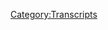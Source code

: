 {{DEFAULTSORT:
    #_TRANSCRIPT_0238:Coach Dave
}}{{Transcript
    | title         = [[238: Coach Dave]]
    | caption       = [https://knowledgefight.libsyn.com/knowledge-fight-coach-dave Listen to this episode on Libsyn]
    | episodeNumber = [[238: Coach Dave|238]]
    | length        = 02:07:56
}}

{{MessageBox
    | header     = Warning: Bot Generated Content
    | text       = This transcript was automatically generated by transcription software and likely contains many mistakes and misattributions. Please check the audio for definitive quotes, attribution, and context.
    | image      = N3yvass4myg91.webp
    | imagewidth = 50px
    | id         = warning
}}

{{TranscriptBlock
    | name      = Unknown Speaker
    | timestamp = 00:00:00.000
    | text      = Andy in Kansas, you're on the air. Thanks for holding
}}

{{TranscriptBlock
    | name      = Unknown Speaker
    | timestamp = 00:00:03.839
    | text      = Hello Alex, I'm a person color. I'm a huge fan. I love your work. I love you. Hey everybody welcome back to knowledge fight
}}

{{TranscriptBlock
    | name      = Unknown Speaker
    | timestamp = 00:00:09.439
    | text      = I'm Dan. I'm Jordan. We're a couple dudes like to sit around drink novelty beverages talk a little bit about Alex Jones indeed
}}

{{TranscriptBlock
    | name      = Unknown Speaker
    | timestamp = 00:00:14.800
    | text      = We are Dan. Yes, sir, Dan. What up? How is uh you're playing civilization six? Yeah? Yeah my
}}

{{TranscriptBlock
    | name      = Unknown Speaker
    | timestamp = 00:00:23.420
    | text      = What's your favorite civilization to play as so far?
}}

{{TranscriptBlock
    | name      = Unknown Speaker
    | timestamp = 00:00:25.960
    | text      = I've been mostly playing as Sumeria in honor of sweary-carey over a project Camelot
}}

{{TranscriptBlock
    | name      = Unknown Speaker
    | timestamp = 00:00:31.559
    | text      = She loves the Sumerians and believes they were involved with ancient aliens, so I've been playing as
}}

{{TranscriptBlock
    | name      = Unknown Speaker
    | timestamp = 00:00:37.240
    | text      = Sumeria the war card is a good early in
}}

{{TranscriptBlock
    | name      = Unknown Speaker
    | timestamp = 00:00:40.840
    | text      = early game
}}

{{TranscriptBlock
    | name      = Unknown Speaker
    | timestamp = 00:00:42.200
    | text      = Military units that is definitely one of that's an important thing
}}

{{TranscriptBlock
    | name      = Unknown Speaker
    | timestamp = 00:00:45.640
    | text      = That's one of the attractions of it certainly because it allowed me in my last game that I was playing to conquer France real early
}}

{{TranscriptBlock
    | name      = Unknown Speaker
    | timestamp = 00:00:52.200
    | text      = Yeah, that's the trick yeah took over Paris and owned that yeah when you start playing on high difficulty
}}

{{TranscriptBlock
    | name      = Unknown Speaker
    | timestamp = 00:00:57.359
    | text      = You always notice that the AI attacks your city as soon as possible in order to try and
}}

{{TranscriptBlock
    | name      = Unknown Speaker
    | timestamp = 00:01:02.520
    | text      = Eliminate people from the early game. Yeah, it is a great game since the turn-based structure of it
}}

{{TranscriptBlock
    | name      = Unknown Speaker
    | timestamp = 00:01:08.299
    | text      = It is a great game to play while taking notes on Alex episodes
}}

{{TranscriptBlock
    | name      = Unknown Speaker
    | timestamp = 00:01:12.920
    | text      = Because you need you need a little something you get that little time. Yeah, yeah, anytime you're listening to Alex right paying attention to him
}}

{{TranscriptBlock
    | name      = Unknown Speaker
    | timestamp = 00:01:20.120
    | text      = Anytime there's something whoa whoa whoa hold on you just write down the timestamp, and you don't have to pause the game
}}

{{TranscriptBlock
    | name      = Unknown Speaker
    | timestamp = 00:01:25.000
    | text      = You don't have to do anything like that. You're good to go. So thanks for prop do out there for
}}

{{TranscriptBlock
    | name      = Unknown Speaker
    | timestamp = 00:01:31.120
    | text      = pointing out that it exists and
}}

{{TranscriptBlock
    | name      = Unknown Speaker
    | timestamp = 00:01:33.840
    | text      = Getting me down this damn rabbit hole. I've had it for a year and a half two years
}}

{{TranscriptBlock
    | name      = Unknown Speaker
    | timestamp = 00:01:39.319
    | text      = That's right, I got you, but what about you? What's your civilization? What's my civilization?
}}

{{TranscriptBlock
    | name      = Unknown Speaker
    | timestamp = 00:01:44.120
    | text      = Yeah, you know I I go a lot of different ways. I like to play as Rome. I like Trajan
}}

{{TranscriptBlock
    | name      = Unknown Speaker
    | timestamp = 00:01:50.719
    | text      = Just fucked me over him. I like another recent game of mine. Yeah, that's fucking religion and taking over my society
}}

{{TranscriptBlock
    | name      = Unknown Speaker
    | timestamp = 00:01:57.200
    | text      = I like to play as Egypt. I love building wonders
}}

{{TranscriptBlock
    | name      = Unknown Speaker
    | timestamp = 00:02:00.159
    | text      = I like I'm just you like I'm I play as China all the time cuz you can accelerate the wonder construction using workers
}}

{{TranscriptBlock
    | name      = Unknown Speaker
    | timestamp = 00:02:06.640
    | text      = That's my thing. I didn't know about that might have to place
}}

{{TranscriptBlock
    | name      = Unknown Speaker
    | timestamp = 00:02:09.039
    | text      = What are you talking about? Oh? That's my favorite thing for a few days. Oh, yeah, I'll have like six wonders
}}

{{TranscriptBlock
    | name      = Unknown Speaker
    | timestamp = 00:02:15.840
    | text      = And I haven't played civilization since civilization for I think so it's been you know it's kind of a coming back into the waters
}}

{{TranscriptBlock
    | name      = Unknown Speaker
    | timestamp = 00:02:22.120
    | text      = Yeah, but I like it, and I'd like to give a shout out to Sid Meyer. Thank you so much
}}

{{TranscriptBlock
    | name      = Unknown Speaker
    | timestamp = 00:02:25.800
    | text      = Yeah, thanks, Sid second thing
}}

{{TranscriptBlock
    | name      = Unknown Speaker
    | timestamp = 00:02:27.039
    | text      = I want to give a shout out to something I mentioned to you
}}

{{TranscriptBlock
    | name      = Unknown Speaker
    | timestamp = 00:02:29.219
    | text      = And I believe you watched a little bit of and I just think everybody should enjoy it
}}

{{TranscriptBlock
    | name      = Unknown Speaker
    | timestamp = 00:02:33.400
    | text      = It's on Netflix the show final table. Oh
}}

{{TranscriptBlock
    | name      = Unknown Speaker
    | timestamp = 00:02:36.159
    | text      = Oh, man. I think it's so good. It is the most overproduced cooking show
}}

{{TranscriptBlock
    | name      = Unknown Speaker
    | timestamp = 00:02:42.159
    | text      = I've ever seen in my entire life
}}

{{TranscriptBlock
    | name      = Unknown Speaker
    | timestamp = 00:02:44.479
    | text      = There are it is this set deck on that must have cost ten million dollars
}}

{{TranscriptBlock
    | name      = Unknown Speaker
    | timestamp = 00:02:49.000
    | text      = There are some issues in terms of that saying the host is horrendously bad. He's garbage. He says things a little bit
}}

{{TranscriptBlock
    | name      = Unknown Speaker
    | timestamp = 00:02:56.919
    | text      = Dramatically he's really bad. Yeah, he's he has some problems, but the bigger picture of the show. I think is so awesome
}}

{{TranscriptBlock
    | name      = Unknown Speaker
    | timestamp = 00:03:02.680
    | text      = Oh the friendships the friendship all the friendships and then also the like
}}

{{TranscriptBlock
    | name      = Unknown Speaker
    | timestamp = 00:03:07.659
    | text      = Celebration of cultures in terms of like bringing in all these people who are very clearly celebrities in other countries
}}

{{TranscriptBlock
    | name      = Unknown Speaker
    | timestamp = 00:03:13.319
    | text      = But no one knows who the fuck they are no clue. Yeah. Yeah, it's so great. I think that there's such a like
}}

{{TranscriptBlock
    | name      = Unknown Speaker
    | timestamp = 00:03:19.280
    | text      = Multicultural wonder to it. That's amazing. I think they honor like ingredients and culture cultural
}}

{{TranscriptBlock
    | name      = Unknown Speaker
    | timestamp = 00:03:26.360
    | text      = Cuisines very well on the show to the point of like they went to some countries and the people like the guests chose the national
}}

{{TranscriptBlock
    | name      = Unknown Speaker
    | timestamp = 00:03:34.680
    | text      = Dish of the country like what the fuck is that? Yeah on the first episode with it to Mexico and they choose taco
}}

{{TranscriptBlock
    | name      = Unknown Speaker
    | timestamp = 00:03:39.520
    | text      = Oh, yeah
}}

{{TranscriptBlock
    | name      = Unknown Speaker
    | timestamp = 00:03:40.439
    | text      = What are we doing here? What are we doing? Come on guys?
}}

{{TranscriptBlock
    | name      = Unknown Speaker
    | timestamp = 00:03:43.280
    | text      = I expected that to be like what continues for the rest of the episodes rare real stereotypical things
}}

{{TranscriptBlock
    | name      = Unknown Speaker
    | timestamp = 00:03:48.219
    | text      = But a great job and then my favorite is whenever they get past the first round of nonsense, which is terrible
}}

{{TranscriptBlock
    | name      = Unknown Speaker
    | timestamp = 00:03:55.439
    | text      = but then they have the the
}}

{{TranscriptBlock
    | name      = Unknown Speaker
    | timestamp = 00:03:57.840
    | text      = celebrity chef that that and they don't pick like celebrity chefs like Amelia or
}}

{{TranscriptBlock
    | name      = Unknown Speaker
    | timestamp = 00:04:03.639
    | text      = Like a see ya. Yeah
}}

{{TranscriptBlock
    | name      = Unknown Speaker
    | timestamp = 00:04:05.639
    | text      = They pick like these eccentric geniuses who wander during this cooking part and they just start
}}

{{TranscriptBlock
    | name      = Unknown Speaker
    | timestamp = 00:04:12.080
    | text      = Bothering people just like hey, can I taste that I'm gonna taste that and then they'll and then they'll look at them
}}

{{TranscriptBlock
    | name      = Unknown Speaker
    | timestamp = 00:04:17.399
    | text      = Just like do you think that's done and you're like, yes, you're amazing and
}}

{{TranscriptBlock
    | name      = Unknown Speaker
    | timestamp = 00:04:21.500
    | text      = And Charles and Rodrigo the that team. Oh great. It's it's
}}

{{TranscriptBlock
    | name      = Unknown Speaker
    | timestamp = 00:04:27.500
    | text      = so great, yeah on a on a
}}

{{TranscriptBlock
    | name      = Unknown Speaker
    | timestamp = 00:04:30.620
    | text      = On a cooking show like I've watched a lot of them where everyone just yells at each other
}}

{{TranscriptBlock
    | name      = Unknown Speaker
    | timestamp = 00:04:34.779
    | text      = Yeah, it's like we're all stressed out
}}

{{TranscriptBlock
    | name      = Unknown Speaker
    | timestamp = 00:04:37.100
    | text      = That their team is so awesome. But all the other teams are great, too
}}

{{TranscriptBlock
    | name      = Unknown Speaker
    | timestamp = 00:04:40.579
    | text      = Everyone loves each other and these yeah
}}

{{TranscriptBlock
    | name      = Unknown Speaker
    | timestamp = 00:04:42.339
    | text      = And they spend so much time on these people's because all the celebrity or all the chef teams are like accomplished
}}

{{TranscriptBlock
    | name      = Unknown Speaker
    | timestamp = 00:04:49.000
    | text      = And and they're and not just accomplished chefs
}}

{{TranscriptBlock
    | name      = Unknown Speaker
    | timestamp = 00:04:51.439
    | text      = But they also the other like the team was started because they have this backstory of like well
}}

{{TranscriptBlock
    | name      = Unknown Speaker
    | timestamp = 00:04:56.600
    | text      = I was in I was in Mexico studying for a while and I met this guy and then he came back to
}}

{{TranscriptBlock
    | name      = Unknown Speaker
    | timestamp = 00:05:01.839
    | text      = London and we became best friends. So now we're on this show together and they're so great. Yep. It's awesome
}}

{{TranscriptBlock
    | name      = Unknown Speaker
    | timestamp = 00:05:06.759
    | text      = Yeah, everyone's hugging all the time all the time. There's hugging all the time. Everything is so uplifting
}}

{{TranscriptBlock
    | name      = Unknown Speaker
    | timestamp = 00:05:12.959
    | text      = Yeah, and it's a celebration of globalism. Yeah, exactly
}}

{{TranscriptBlock
    | name      = Unknown Speaker
    | timestamp = 00:05:15.279
    | text      = No, no, and it could not be more transparent in it
}}

{{TranscriptBlock
    | name      = Unknown Speaker
    | timestamp = 00:05:19.120
    | text      = It's like we have a job to do and that's to get as many people as possible to realize that our differences make us great
}}

{{TranscriptBlock
    | name      = Unknown Speaker
    | timestamp = 00:05:25.160
    | text      = Together. Yep. Yeah, but that's one of the big reasons why I wanted to give it a shout out on this specific show
}}

{{TranscriptBlock
    | name      = Unknown Speaker
    | timestamp = 00:05:31.600
    | text      = Knowledge fight had so much so much anti globalist propaganda on Alex's part. Yeah, it just it was really enriching
}}

{{TranscriptBlock
    | name      = Unknown Speaker
    | timestamp = 00:05:39.519
    | text      = Yeah, and it was a like within the first 20 minutes. I was like, this is globalist propaganda. Like I was like, whoa
}}

{{TranscriptBlock
    | name      = Unknown Speaker
    | timestamp = 00:05:46.319
    | text      = This is it. This is not subtle
}}

{{TranscriptBlock
    | name      = Unknown Speaker
    | timestamp = 00:05:50.240
    | text      = Propaganda it's a reflection. Yeah. Yeah, and it's a celebration but it is not subtle. No, it is not subtle. Not at all, but
}}

{{TranscriptBlock
    | name      = Unknown Speaker
    | timestamp = 00:05:58.319
    | text      = Neither is Alex. I know a lot about there you go. That's a pretty good transition you I don't know anything about it
}}

{{TranscriptBlock
    | name      = Unknown Speaker
    | timestamp = 00:06:04.360
    | text      = And it doesn't matter cuz today's wacky Wednesday
}}

{{TranscriptBlock
    | name      = Unknown Speaker
    | timestamp = 00:06:06.360
    | text      = Hey, we've got a very interesting road to go down today. There's a lot of stuff that we'll see how it goes
}}

{{TranscriptBlock
    | name      = Unknown Speaker
    | timestamp = 00:06:12.800
    | text      = I'm not sure how it will. Oh, yeah, but before we do that
}}

{{TranscriptBlock
    | name      = Unknown Speaker
    | timestamp = 00:06:15.480
    | text      = I'd like to say something I am sure of and that's thank you to some new donors. Very nice
}}

{{TranscriptBlock
    | name      = Unknown Speaker
    | timestamp = 00:06:19.079
    | text      = First of all, I'd like to say Asha. Thank you so much. Might be Asha. I apologize if I got it wrong
}}

{{TranscriptBlock
    | name      = Unknown Speaker
    | timestamp = 00:06:24.279
    | text      = I absolutely did because I said two different
}}

{{TranscriptBlock
    | name      = Unknown Speaker
    | timestamp = 00:06:27.279
    | text      = Pronunciation could be one of them's wrong. Yeah. Anyway, thank you so much. You are now a policy wonk. I'm a policy wonk
}}

{{TranscriptBlock
    | name      = Unknown Speaker
    | timestamp = 00:06:32.680
    | text      = Thank you so much. Thank you very much second. I'd like to say thank you so much to Victoria. You are now a policy wonk
}}

{{TranscriptBlock
    | name      = Unknown Speaker
    | timestamp = 00:06:38.560
    | text      = I'm a policy wonk. Thank you. Thank you very much Victoria. Why did you call you? That was weird. It's weird
}}

{{TranscriptBlock
    | name      = Unknown Speaker
    | timestamp = 00:06:44.879
    | text      = I sure is Vic Mensa's full name Victoria Mensa thinks so. I'm not sure
}}

{{TranscriptBlock
    | name      = Unknown Speaker
    | timestamp = 00:06:49.680
    | text      = All right. Also, I'd like to say thank you to anime waifu. You are now a policy wonk. I'm a policy wonk
}}

{{TranscriptBlock
    | name      = Unknown Speaker
    | timestamp = 00:06:55.639
    | text      = Thank you so much. Thank you very much reach for the cartoons my friend. Absolutely
}}

{{TranscriptBlock
    | name      = Unknown Speaker
    | timestamp = 00:07:00.079
    | text      = Yeah, so not the way nevermind. Mm-hmm
}}

{{TranscriptBlock
    | name      = Unknown Speaker
    | timestamp = 00:07:03.240
    | text      = So also I'd like to say thank you someone who took their donation bumped it up a little bit higher level
}}

{{TranscriptBlock
    | name      = Unknown Speaker
    | timestamp = 00:07:07.800
    | text      = So I'd like to say thank you so much Joshua. You are now a globalist
}}

{{TranscriptBlock
    | name      = Unknown Speaker
    | timestamp = 00:07:11.519
    | text      = I'm a policy wonk
}}

{{TranscriptBlock
    | name      = Unknown Speaker
    | timestamp = 00:07:15.800
    | text      = Someone someone sodomite sent me a bucket of poop daddy shark
}}

{{TranscriptBlock
    | name      = Unknown Speaker
    | timestamp = 00:07:20.720
    | text      = Thank you so much Joshua, thank you very much Joshua
}}

{{TranscriptBlock
    | name      = Unknown Speaker
    | timestamp = 00:07:23.120
    | text      = If you would like to support our show you can do so by going to knowledge fight comm clicking that support the show button
}}

{{TranscriptBlock
    | name      = Unknown Speaker
    | timestamp = 00:07:27.839
    | text      = We would appreciate it would be very nice. So Jordan today. We've got a real interesting wacky Wednesday adventure
}}

{{TranscriptBlock
    | name      = Unknown Speaker
    | timestamp = 00:07:34.660
    | text      = Okay
}}

{{TranscriptBlock
    | name      = Unknown Speaker
    | timestamp = 00:07:35.120
    | text      = I believe I said two weeks ago that one of the things we would like to do is open up the fold in wacky Wednesday
}}

{{TranscriptBlock
    | name      = Unknown Speaker
    | timestamp = 00:07:40.319
    | text      = Indeed and one of the other things I'd like to do is have a place where there's more ability to respond to audience
}}

{{TranscriptBlock
    | name      = Unknown Speaker
    | timestamp = 00:07:46.079
    | text      = Suggestions of things so along the lines probably Wednesday will serve as a place where we fulfill some time travel requests
}}

{{TranscriptBlock
    | name      = Unknown Speaker
    | timestamp = 00:07:52.800
    | text      = So I think that'll probably come up in Wednesdays in the future, but we also got a number of yeah
}}

{{TranscriptBlock
    | name      = Unknown Speaker
    | timestamp = 00:07:57.319
    | text      = We got a backlog of time travel requests got a few we got to get to yeah
}}

{{TranscriptBlock
    | name      = Unknown Speaker
    | timestamp = 00:08:00.240
    | text      = But there are also suggestions that people have made in response to our call for like who should we cover who else is out?
}}

{{TranscriptBlock
    | name      = Unknown Speaker
    | timestamp = 00:08:06.120
    | text      = there wacky Wednesday style and
}}

{{TranscriptBlock
    | name      = Unknown Speaker
    | timestamp = 00:08:08.800
    | text      = Policy wonk Ian probably a raptor princess. I can't remember. I should have made a spreadsheet
}}

{{TranscriptBlock
    | name      = Unknown Speaker
    | timestamp = 00:08:17.199
    | text      = You should have made a spreadsheet ranking art
}}

{{TranscriptBlock
    | name      = Unknown Speaker
    | timestamp = 00:08:20.720
    | text      = Or at least keep it track. I don't I feel very bad. I forget
}}

{{TranscriptBlock
    | name      = Unknown Speaker
    | timestamp = 00:08:25.160
    | text      = I everyone's a policy wonk
}}

{{TranscriptBlock
    | name      = Unknown Speaker
    | timestamp = 00:08:28.560
    | text      = That's a broader term
}}

{{TranscriptBlock
    | name      = Unknown Speaker
    | timestamp = 00:08:30.519
    | text      = General term you got very defensive quick. I apologize. I feel very bad. I didn't mean to yeah
}}

{{TranscriptBlock
    | name      = Unknown Speaker
    | timestamp = 00:08:34.720
    | text      = Yeah, but policy wonk Ian sent in a suggestion of this guy named coach Dave Dobbin Meyer coach Dave
}}

{{TranscriptBlock
    | name      = Unknown Speaker
    | timestamp = 00:08:42.159
    | text      = Yes, he is someone who has been covered a little bit by right-wing watch. He has said some
}}

{{TranscriptBlock
    | name      = Unknown Speaker
    | timestamp = 00:08:47.200
    | text      = Terrifyingly homophobic things. Is he a coach?
}}

{{TranscriptBlock
    | name      = Unknown Speaker
    | timestamp = 00:08:49.200
    | text      = He will get to this guy is this like our doctor friends this guy has a
}}

{{TranscriptBlock
    | name      = Unknown Speaker
    | timestamp = 00:08:56.799
    | text      = Backstory that we're going to get to in this episode. He's the coach of a college football team at a university
}}

{{TranscriptBlock
    | name      = Unknown Speaker
    | timestamp = 00:09:02.039
    | text      = He invented that would be very
}}

{{TranscriptBlock
    | name      = Unknown Speaker
    | timestamp = 00:09:05.960
    | text      = So
}}

{{TranscriptBlock
    | name      = Unknown Speaker
    | timestamp = 00:09:07.840
    | text      = And he linked to a right-wing watch article about him saying something about how his daughters aren't going to be lesbians
}}

{{TranscriptBlock
    | name      = Unknown Speaker
    | timestamp = 00:09:15.120
    | text      = Even though they play softball because they're not ugly and fat something along those lines. Sure. Sure
}}

{{TranscriptBlock
    | name      = Unknown Speaker
    | timestamp = 00:09:19.440
    | text      = And that to me seemed like bush league bigotry. Yeah, and I that didn't it's lowball that didn't entice me into
}}

{{TranscriptBlock
    | name      = Unknown Speaker
    | timestamp = 00:09:27.539
    | text      = Wanting to do an episode about him. Yeah, what are you gonna research on that whether or not?
}}

{{TranscriptBlock
    | name      = Unknown Speaker
    | timestamp = 00:09:34.159
    | text      = Research that's not
}}

{{TranscriptBlock
    | name      = Unknown Speaker
    | timestamp = 00:09:36.759
    | text      = So I would say that that would be almost ignorable, but then I was like look
}}

{{TranscriptBlock
    | name      = Unknown Speaker
    | timestamp = 00:09:43.159
    | text      = Ian has been a supporter of the show for the long a long time. Yeah, we really appreciate him a great deal
}}

{{TranscriptBlock
    | name      = Unknown Speaker
    | timestamp = 00:09:49.519
    | text      = I'm gonna go out of my way to see if there's more to dig into you gotta do due diligence. Absolutely. He's earned it
}}

{{TranscriptBlock
    | name      = Unknown Speaker
    | timestamp = 00:09:55.840
    | text      = Yeah, so I looked into Dave and I watched a couple of his videos. I'm like, oh, but please please use the
}}

{{TranscriptBlock
    | name      = Unknown Speaker
    | timestamp = 00:10:02.039
    | text      = Terrific of coach. I looked into coach and I was like, yeah. Yeah, there's something here
}}

{{TranscriptBlock
    | name      = Unknown Speaker
    | timestamp = 00:10:07.440
    | text      = Yeah
}}

{{TranscriptBlock
    | name      = Unknown Speaker
    | timestamp = 00:10:07.799
    | text      = So we're going to do an episode where we talk about about maybe five videos that coach Dave has put out into the world
}}

{{TranscriptBlock
    | name      = Unknown Speaker
    | timestamp = 00:10:13.799
    | text      = all right, and and explore him a little bit and if you out there like what we're doing here you like coach you may
}}

{{TranscriptBlock
    | name      = Unknown Speaker
    | timestamp = 00:10:21.960
    | text      = Might join the fold might enter the arena of the immortals. Oh
}}

{{TranscriptBlock
    | name      = Unknown Speaker
    | timestamp = 00:10:26.840
    | text      = No, the wacky Wednesday
}}

{{TranscriptBlock
    | name      = Unknown Speaker
    | timestamp = 00:10:31.399
    | text      = No, no, no, no, we're gonna start over producing
}}

{{TranscriptBlock
    | name      = Unknown Speaker
    | timestamp = 00:10:34.000
    | text      = No, we're not we're not doing it also by the way where we're talking about
}}

{{TranscriptBlock
    | name      = Unknown Speaker
    | timestamp = 00:10:42.080
    | text      = My favorite chef was a chef Dave
}}

{{TranscriptBlock
    | name      = Unknown Speaker
    | timestamp = 00:10:45.000
    | text      = The whole idea of final table is like if you win you get to sit down at the table with these
}}

{{TranscriptBlock
    | name      = Unknown Speaker
    | timestamp = 00:10:50.919
    | text      = Iconic chefs. Yeah, that's not how that that's not how they became iconic. I don't think it's not but also I don't understand
}}

{{TranscriptBlock
    | name      = Unknown Speaker
    | timestamp = 00:10:57.840
    | text      = You get a seat at the final table, but then I watched the entire show. Nothing else happens
}}

{{TranscriptBlock
    | name      = Unknown Speaker
    | timestamp = 00:11:03.320
    | text      = Yeah, it's not like all of them then cook together. It's not like
}}

{{TranscriptBlock
    | name      = Unknown Speaker
    | timestamp = 00:11:13.879
    | text      = Now all the final table iconic
}}

{{TranscriptBlock
    | name      = Unknown Speaker
    | timestamp = 00:11:17.200
    | text      = Eccentric genius chefs will make one dish right or it's not like the winner is then on the level of these people
}}

{{TranscriptBlock
    | name      = Unknown Speaker
    | timestamp = 00:11:24.360
    | text      = Absolutely not. Also. It's not like it's implied that he is now a judge on the next season along with these other nine
}}

{{TranscriptBlock
    | name      = Unknown Speaker
    | timestamp = 00:11:31.320
    | text      = He is the next bachelor though could be I just didn't understand what the guiding metaphor of the final table was what it means
}}

{{TranscriptBlock
    | name      = Unknown Speaker
    | timestamp = 00:11:38.120
    | text      = I understand. It's great. You're honored
}}

{{TranscriptBlock
    | name      = Unknown Speaker
    | timestamp = 00:11:42.480
    | text      = That should have been what the show is you get to be in the green room of all these other chef's place call the fucking
}}

{{TranscriptBlock
    | name      = Unknown Speaker
    | timestamp = 00:11:47.320
    | text      = Show get to hang out. That sounds like a great show sure
}}

{{TranscriptBlock
    | name      = Unknown Speaker
    | timestamp = 00:11:51.159
    | text      = Wait, sorry, I watched too much of that show the other day
}}

{{TranscriptBlock
    | name      = Unknown Speaker
    | timestamp = 00:11:54.360
    | text      = So here we're gonna get into coach Dave and I'll probably just keep calling him coach for the rest of this
}}

{{TranscriptBlock
    | name      = Unknown Speaker
    | timestamp = 00:11:59.519
    | text      = Sure, but he runs a show called pass the salt. I don't know why that's the name of the show
}}

{{TranscriptBlock
    | name      = Unknown Speaker
    | timestamp = 00:12:04.879
    | text      = I tried to figure it out. No idea. Okay, so he's a coach
}}

{{TranscriptBlock
    | name      = Unknown Speaker
    | timestamp = 00:12:08.879
    | text      = Hold on to his name is coach Dave whether or not he's a coach is at this point in time nebulous. He was
}}

{{TranscriptBlock
    | name      = Unknown Speaker
    | timestamp = 00:12:18.840
    | text      = Okay, and then he decided to start a show and call it pass the salt mm-hmm
}}

{{TranscriptBlock
    | name      = Unknown Speaker
    | timestamp = 00:12:24.679
    | text      = You're you're care. You're following this so far. All right. Yeah, you got all the pieces you need. Okay, so does
}}

{{TranscriptBlock
    | name      = Unknown Speaker
    | timestamp = 00:12:32.240
    | text      = being formally a coach
}}

{{TranscriptBlock
    | name      = Unknown Speaker
    | timestamp = 00:12:34.440
    | text      = Relate in any way does he have some part of his backstory where passing the salt is like an anecdote he tells here's the thing
}}

{{TranscriptBlock
    | name      = Unknown Speaker
    | timestamp = 00:12:40.960
    | text      = I don't know. I
}}

{{TranscriptBlock
    | name      = Unknown Speaker
    | timestamp = 00:12:43.759
    | text      = Have no idea. I played football. I don't think that's like a football term. No. No, it's not like a flea flicker. Yeah
}}

{{TranscriptBlock
    | name      = Unknown Speaker
    | timestamp = 00:12:50.960
    | text      = All right, right 32 pass the salt
}}

{{TranscriptBlock
    | name      = Unknown Speaker
    | timestamp = 00:12:52.960
    | text      = No idea. No, there's probably a release that means we're gonna do a jet sweep to the right side
}}

{{TranscriptBlock
    | name      = Unknown Speaker
    | timestamp = 00:12:58.399
    | text      = There's probably a real simple answer and I just don't know it and I apologize if it is
}}

{{TranscriptBlock
    | name      = Unknown Speaker
    | timestamp = 00:13:02.440
    | text      = I mean, it's just super simple explanation
}}

{{TranscriptBlock
    | name      = Unknown Speaker
    | timestamp = 00:13:04.519
    | text      = Well, I mean, it's a common kind of saying, you know
}}

{{TranscriptBlock
    | name      = Unknown Speaker
    | timestamp = 00:13:07.240
    | text      = We're better to pass the salt you bet it is when you need salt to be passed so common
}}

{{TranscriptBlock
    | name      = Unknown Speaker
    | timestamp = 00:13:12.639
    | text      = It factors heavily into the opening theme
}}

{{TranscriptBlock
    | name      = Unknown Speaker
    | timestamp = 00:13:16.120
    | text      = From his show. He's got a theme but oh shit. We don't even have a good cause we're jellyfish pass the salt
}}

{{TranscriptBlock
    | name      = Unknown Speaker
    | timestamp = 00:13:22.480
    | text      = Will you pass the salt as these old amigo? It's time. I think they could give us a new name
}}

{{TranscriptBlock
    | name      = Unknown Speaker
    | timestamp = 00:13:28.440
    | text      = I believe we are even jellyfish. Hey, we have passed the salt
}}

{{TranscriptBlock
    | name      = Unknown Speaker
    | timestamp = 00:13:34.720
    | text      = It's time it's still going the salt
}}

{{TranscriptBlock
    | name      = Unknown Speaker
    | timestamp = 00:13:38.360
    | text      = But we like to share the gospel without any backbone to it
}}

{{TranscriptBlock
    | name      = Unknown Speaker
    | timestamp = 00:13:41.759
    | text      = See the views opinions and seemingly outrageous comments expressed in this program are based on the Holy Spirit
}}

{{TranscriptBlock
    | name      = Unknown Speaker
    | timestamp = 00:13:48.080
    | text      = Leading of a man called coach. I'm gonna ask you this out there Christian America
}}

{{TranscriptBlock
    | name      = Unknown Speaker
    | timestamp = 00:13:52.960
    | text      = It's time for pass the salt with a coach Dave
}}

{{TranscriptBlock
    | name      = Unknown Speaker
    | timestamp = 00:13:58.360
    | text      = Daubenmeyer
}}

{{TranscriptBlock
    | name      = Unknown Speaker
    | timestamp = 00:13:59.519
    | text      = So that's the Wow. That's a nice 40 Wow
}}

{{TranscriptBlock
    | name      = Unknown Speaker
    | timestamp = 00:14:03.080
    | text      = Bumper there that it's a little excessive very loud. He's 90s radio
}}

{{TranscriptBlock
    | name      = Unknown Speaker
    | timestamp = 00:14:08.259
    | text      = Yeah, so coach presents himself like pardon the interruption, but for Jesus, he's very very Christian
}}

{{TranscriptBlock
    | name      = Unknown Speaker
    | timestamp = 00:14:15.360
    | text      = Um, he presents himself as being like being on the radio and he might be in some small markets or something like that
}}

{{TranscriptBlock
    | name      = Unknown Speaker
    | timestamp = 00:14:24.840
    | text      = I have no idea what I do know is that he has a YouTube channel
}}

{{TranscriptBlock
    | name      = Unknown Speaker
    | timestamp = 00:14:29.200
    | text      = And most of the videos have under a thousand views, right?
}}

{{TranscriptBlock
    | name      = Unknown Speaker
    | timestamp = 00:14:32.159
    | text      = So one of the things that I was wrestling with when Ian brought this to my attention is like is this punching down?
}}

{{TranscriptBlock
    | name      = Unknown Speaker
    | timestamp = 00:14:38.480
    | text      = Because we have more listeners than him probably and I think that well
}}

{{TranscriptBlock
    | name      = Unknown Speaker
    | timestamp = 00:14:43.279
    | text      = I don't know. I look with like radio. I don't know. I have no idea
}}

{{TranscriptBlock
    | name      = Unknown Speaker
    | timestamp = 00:14:47.519
    | text      = He could have a secret huge radio that's entirely possible. But based on the things I can see on YouTube
}}

{{TranscriptBlock
    | name      = Unknown Speaker
    | timestamp = 00:14:52.639
    | text      = It seems like very low engagement
}}

{{TranscriptBlock
    | name      = Unknown Speaker
    | timestamp = 00:14:54.679
    | text      = It seems like just a man sitting on a green screen that has a soccer stadium
}}

{{TranscriptBlock
    | name      = Unknown Speaker
    | timestamp = 00:15:01.159
    | text      = Superimposed behind okay with about ten people on Skype
}}

{{TranscriptBlock
    | name      = Unknown Speaker
    | timestamp = 00:15:06.120
    | text      = Who sometimes chime in and yell amen? You know what? It's bizarre. Here's the problem
}}

{{TranscriptBlock
    | name      = Unknown Speaker
    | timestamp = 00:15:10.440
    | text      = everybody who would watch his show is
}}

{{TranscriptBlock
    | name      = Unknown Speaker
    | timestamp = 00:15:14.279
    | text      = Sodium deprived could be because they've given him all their salt
}}

{{TranscriptBlock
    | name      = Unknown Speaker
    | timestamp = 00:15:17.600
    | text      = It could be that I can't even get up to see the computer also fun little trivia
}}

{{TranscriptBlock
    | name      = Unknown Speaker
    | timestamp = 00:15:21.980
    | text      = I can't remember the name of the soccer club that did it but one of them threatened to sue him because he was using their
}}

{{TranscriptBlock
    | name      = Unknown Speaker
    | timestamp = 00:15:27.360
    | text      = stadium
}}

{{TranscriptBlock
    | name      = Unknown Speaker
    | timestamp = 00:15:30.200
    | text      = See he must have a huge audience because we have not been threatened to be sued by anybody don't use any green screens though
}}

{{TranscriptBlock
    | name      = Unknown Speaker
    | timestamp = 00:15:36.200
    | text      = That's true. Um, so yeah, he his show is bizarre and I was concerned about like the possibility of like this is just a
}}

{{TranscriptBlock
    | name      = Unknown Speaker
    | timestamp = 00:15:44.799
    | text      = Inconsequential guy rambling in the in the wilderness
}}

{{TranscriptBlock
    | name      = Unknown Speaker
    | timestamp = 00:15:47.840
    | text      = But as I started to listen to him more I started to see things that were very important to bring up
}}

{{TranscriptBlock
    | name      = Unknown Speaker
    | timestamp = 00:15:53.720
    | text      = And then at the same time some commonalities with Alex Jones
}}

{{TranscriptBlock
    | name      = Unknown Speaker
    | timestamp = 00:15:57.679
    | text      = He talks about how we need to be worried because Alex Jones is being censored and stuff like that
}}

{{TranscriptBlock
    | name      = Unknown Speaker
    | timestamp = 00:16:03.159
    | text      = He clearly listens to Alex's show and a lot of his narratives do track and follow similar patterns
}}

{{TranscriptBlock
    | name      = Unknown Speaker
    | timestamp = 00:16:09.559
    | text      = Yeah to Alex like this one. We're gonna be faced all of us
}}

{{TranscriptBlock
    | name      = Unknown Speaker
    | timestamp = 00:16:13.240
    | text      = I believe at some point I'm gonna be faced with some very very difficult decisions that I think most of them are going to
}}

{{TranscriptBlock
    | name      = Unknown Speaker
    | timestamp = 00:16:19.759
    | text      = revolve around
}}

{{TranscriptBlock
    | name      = Unknown Speaker
    | timestamp = 00:16:21.320
    | text      = finances
}}

{{TranscriptBlock
    | name      = Unknown Speaker
    | timestamp = 00:16:22.440
    | text      = What's gonna happen with money? What's money gonna become we know about Bitcoin and litecoin and gold and silver and everything
}}

{{TranscriptBlock
    | name      = Unknown Speaker
    | timestamp = 00:16:29.840
    | text      = There's certainly a financial
}}

{{TranscriptBlock
    | name      = Unknown Speaker
    | timestamp = 00:16:31.840
    | text      = I'm gonna use the term collapse. Although that's probably a good term. There's a financial reckoning that's coming because we are so so
}}

{{TranscriptBlock
    | name      = Unknown Speaker
    | timestamp = 00:16:39.480
    | text      = Deeply in debt all of us are so the financial collapse is coming. Yeah, you know, there is sort of that financial
}}

{{TranscriptBlock
    | name      = Unknown Speaker
    | timestamp = 00:16:46.120
    | text      = Scare mongering a little bit. He talks about that a good bit
}}

{{TranscriptBlock
    | name      = Unknown Speaker
    | timestamp = 00:16:49.360
    | text      = But at least he does provide a far more rational reason for it than Alex ever does which is just we're all in debt
}}

{{TranscriptBlock
    | name      = Unknown Speaker
    | timestamp = 00:16:56.799
    | text      = Well like that because Alex if he didn't take the second step to yelling conspiracies about the Federal Reserve
}}

{{TranscriptBlock
    | name      = Unknown Speaker
    | timestamp = 00:17:03.440
    | text      = That would be the way he described it. We're all in debt. Now. Why are we in debt?
}}

{{TranscriptBlock
    | name      = Unknown Speaker
    | timestamp = 00:17:09.559
    | text      = Suppose yeah, yeah fair just that Alex moves past that right and it's sort of he's evolved his rhetoric a little more fair
}}

{{TranscriptBlock
    | name      = Unknown Speaker
    | timestamp = 00:17:16.920
    | text      = So this is more understandable because it's a vaguer because yeah, absolutely
}}

{{TranscriptBlock
    | name      = Unknown Speaker
    | timestamp = 00:17:21.160
    | text      = You could see a situation where people they've diminished buying power because of all the debt
}}

{{TranscriptBlock
    | name      = Unknown Speaker
    | timestamp = 00:17:25.880
    | text      = They're under it makes him seem a little more reasonable that he doesn't go as far as out
}}

{{TranscriptBlock
    | name      = Unknown Speaker
    | timestamp = 00:17:30.759
    | text      = Perhaps you didn't tune in here to hear financial advice
}}

{{TranscriptBlock
    | name      = Unknown Speaker
    | timestamp = 00:17:33.559
    | text      = What you did tune in is to hear us talk about someone who's batshit insane
}}

{{TranscriptBlock
    | name      = Unknown Speaker
    | timestamp = 00:17:37.440
    | text      = Yes, and you were asking if he is a coach you want to get to the bottom of that?
}}

{{TranscriptBlock
    | name      = Unknown Speaker
    | timestamp = 00:17:42.440
    | text      = Yeah, I need this. I need this Craig T Nelson mystery solved real quick
}}

{{TranscriptBlock
    | name      = Unknown Speaker
    | timestamp = 00:17:47.079
    | text      = Well, thankfully we don't have to wait too long to get to the bottom of that because in this next clip
}}

{{TranscriptBlock
    | name      = Unknown Speaker
    | timestamp = 00:17:53.079
    | text      = coach
}}

{{TranscriptBlock
    | name      = Unknown Speaker
    | timestamp = 00:17:55.039
    | text      = Expresses something that is real troubling and that is that he believes
}}

{{TranscriptBlock
    | name      = Unknown Speaker
    | timestamp = 00:17:58.319
    | text      = I think that we need to send missionaries to public schools
}}

{{TranscriptBlock
    | name      = Unknown Speaker
    | timestamp = 00:18:01.880
    | text      = All right
}}

{{TranscriptBlock
    | name      = Unknown Speaker
    | timestamp = 00:18:02.559
    | text      = And that leads to an understanding and a little bit of a revelation about his past that will be fun for all
}}

{{TranscriptBlock
    | name      = Unknown Speaker
    | timestamp = 00:18:10.680
    | text      = I'm gonna say this. I'm gonna make him mad. I'm gonna really make him mad. It's okay mark if I make him mad
}}

{{TranscriptBlock
    | name      = Unknown Speaker
    | timestamp = 00:18:15.880
    | text      = I do the money
}}

{{TranscriptBlock
    | name      = Unknown Speaker
    | timestamp = 00:18:18.640
    | text      = How dare you how dare you
}}

{{TranscriptBlock
    | name      = Unknown Speaker
    | timestamp = 00:18:20.920
    | text      = Pastors, I'm tell I'm talking to you pastors how that you're talking to mark sends your your people from your church on a
}}

{{TranscriptBlock
    | name      = Unknown Speaker
    | timestamp = 00:18:29.480
    | text      = mission trip to
}}

{{TranscriptBlock
    | name      = Unknown Speaker
    | timestamp = 00:18:31.319
    | text      = You name it?
}}

{{TranscriptBlock
    | name      = Unknown Speaker
    | timestamp = 00:18:33.240
    | text      = Without even evangelizing your own public school. You won't even try to evangelize your own public school
}}

{{TranscriptBlock
    | name      = Unknown Speaker
    | timestamp = 00:18:39.960
    | text      = Cuz there's laws
}}

{{TranscriptBlock
    | name      = Unknown Speaker
    | timestamp = 00:18:42.000
    | text      = Send people to the uttermost to the gutter most send them all around the world and the name of Jesus
}}

{{TranscriptBlock
    | name      = Unknown Speaker
    | timestamp = 00:18:47.599
    | text      = Ain't even welcome in your own public school
}}

{{TranscriptBlock
    | name      = Unknown Speaker
    | timestamp = 00:18:52.839
    | text      = You're making that man
}}

{{TranscriptBlock
    | name      = Unknown Speaker
    | timestamp = 00:18:56.720
    | text      = Why because hey, can I tell you I'm gonna go to Honduras it's safe down there what I'll be a foreigner
}}

{{TranscriptBlock
    | name      = Unknown Speaker
    | timestamp = 00:19:02.720
    | text      = I'll go in there may be safe. I am already fine with that. Hey
}}

{{TranscriptBlock
    | name      = Unknown Speaker
    | timestamp = 00:19:07.119
    | text      = Let's go to Columbus City School. Let's go to East High School. Oh
}}

{{TranscriptBlock
    | name      = Unknown Speaker
    | timestamp = 00:19:11.519
    | text      = No
}}

{{TranscriptBlock
    | name      = Unknown Speaker
    | timestamp = 00:19:12.680
    | text      = They don't need the gospel there, I guess
}}

{{TranscriptBlock
    | name      = Unknown Speaker
    | timestamp = 00:19:14.680
    | text      = So you were concerned about who that was chiming in like I said
}}

{{TranscriptBlock
    | name      = Unknown Speaker
    | timestamp = 00:19:17.680
    | text      = He has a bunch of people on Skype and most of them just to every now and again. Yeah. Amen
}}

{{TranscriptBlock
    | name      = Unknown Speaker
    | timestamp = 00:19:22.119
    | text      = Wait, wait, wait, so they're very well. I thought it was like people in a Skype chat room
}}

{{TranscriptBlock
    | name      = Unknown Speaker
    | timestamp = 00:19:26.440
    | text      = He has a bunch of people like in
}}

{{TranscriptBlock
    | name      = Unknown Speaker
    | timestamp = 00:19:29.359
    | text      = Monitors on Skype on his show. He probably has at least like six or seven people
}}

{{TranscriptBlock
    | name      = Unknown Speaker
    | timestamp = 00:19:35.519
    | text      = Who will chime in occasionally with a bad or you see them? They have little mini
}}

{{TranscriptBlock
    | name      = Unknown Speaker
    | timestamp = 00:19:42.400
    | text      = They're like picture-in-picture. Yeah. Yeah, there's like a row of five of them. All right. All right. All right
}}

{{TranscriptBlock
    | name      = Unknown Speaker
    | timestamp = 00:19:48.160
    | text      = So along the right-hand side
}}

{{TranscriptBlock
    | name      = Unknown Speaker
    | timestamp = 00:19:50.599
    | text      = Okay, it's surreal. So I'm thinking it's some sort of like
}}

{{TranscriptBlock
    | name      = Unknown Speaker
    | timestamp = 00:19:56.240
    | text      = Like a group chat
}}

{{TranscriptBlock
    | name      = Unknown Speaker
    | timestamp = 00:19:58.960
    | text      = it's
}}

{{TranscriptBlock
    | name      = Unknown Speaker
    | timestamp = 00:20:00.240
    | text      = Deeply fucked up. I kind of see this a little bit like Hollywood Squares whenever they
}}

{{TranscriptBlock
    | name      = Unknown Speaker
    | timestamp = 00:20:05.359
    | text      = when they zoom in on the on the guy and then they have the picture-in-picture of the
}}

{{TranscriptBlock
    | name      = Unknown Speaker
    | timestamp = 00:20:10.559
    | text      = People who are the celebrities who are helping him. Imagine Hollywood Squares, but only the three on the right. Gotcha
}}

{{TranscriptBlock
    | name      = Unknown Speaker
    | timestamp = 00:20:17.160
    | text      = That's basically where you're at. Sounds great. It's a mess. So
}}

{{TranscriptBlock
    | name      = Unknown Speaker
    | timestamp = 00:20:21.319
    | text      = Coach here. Mm-hmm. He's talking about how you need to send missionaries to the schools
}}

{{TranscriptBlock
    | name      = Unknown Speaker
    | timestamp = 00:20:26.319
    | text      = Yes, you are legally nicely against the law that that's a problem. So against the law, here we go
}}

{{TranscriptBlock
    | name      = Unknown Speaker
    | timestamp = 00:20:32.359
    | text      = It should be pointed out that coach Dave Daubenmire is not a coach and hasn't been one for a very long time
}}

{{TranscriptBlock
    | name      = Unknown Speaker
    | timestamp = 00:20:37.000
    | text      = That's because in 1999 he was sued by the ACLU because for years
}}

{{TranscriptBlock
    | name      = Unknown Speaker
    | timestamp = 00:20:42.000
    | text      = He'd been forcing his students to pray before and after games passing out scripture to his players
}}

{{TranscriptBlock
    | name      = Unknown Speaker
    | timestamp = 00:20:46.519
    | text      = I'm basically trying to evangelize to them in a public school. So yes
}}

{{TranscriptBlock
    | name      = Unknown Speaker
    | timestamp = 00:20:49.599
    | text      = So he was doing what he's screaming about here back in 99 and got sued
}}

{{TranscriptBlock
    | name      = Unknown Speaker
    | timestamp = 00:20:54.079
    | text      = Naturally this led to some parents and community members filing complaints and the ACLU took up their call to this day coach claims
}}

{{TranscriptBlock
    | name      = Unknown Speaker
    | timestamp = 00:21:00.960
    | text      = He won money in the lawsuit after the ACLU settled out of court and gave him an undisclosed amount in reality
}}

{{TranscriptBlock
    | name      = Unknown Speaker
    | timestamp = 00:21:06.880
    | text      = the ACLU worked out a settlement and withdrew the case after the school and coach agreed to put a stop to the practices that were
}}

{{TranscriptBlock
    | name      = Unknown Speaker
    | timestamp = 00:21:13.039
    | text      = Found to be objectionable which made progressing with the lawsuit unnecessary
}}

{{TranscriptBlock
    | name      = Unknown Speaker
    | timestamp = 00:21:16.599
    | text      = And the only reason to proceed at that point would be to punish the school district and the ACLU had no interest in that
}}

{{TranscriptBlock
    | name      = Unknown Speaker
    | timestamp = 00:21:22.160
    | text      = The agreement set up a mechanism where the school is required to relay complaints involving coach to the ACLU directly
}}

{{TranscriptBlock
    | name      = Unknown Speaker
    | timestamp = 00:21:29.119
    | text      = So this is this is a dude this is a coach at a small school
}}

{{TranscriptBlock
    | name      = Unknown Speaker
    | timestamp = 00:21:38.119
    | text      = I don't know if it was I don't know is that small but yeah, or at least an individual public school
}}

{{TranscriptBlock
    | name      = Unknown Speaker
    | timestamp = 00:21:42.759
    | text      = Yeah
}}

{{TranscriptBlock
    | name      = Unknown Speaker
    | timestamp = 00:21:43.160
    | text      = That now has to report directly to the ACLU
}}

{{TranscriptBlock
    | name      = Unknown Speaker
    | timestamp = 00:21:46.599
    | text      = The principal does if the principal gets a complaint from somebody right he has to report it
}}

{{TranscriptBlock
    | name      = Unknown Speaker
    | timestamp = 00:21:51.240
    | text      = I know but isn't that you not not the not the superintendent not the actual
}}

{{TranscriptBlock
    | name      = Unknown Speaker
    | timestamp = 00:21:55.799
    | text      = ACLU because his behavior was so out of control and it'd be going on for years
}}

{{TranscriptBlock
    | name      = Unknown Speaker
    | timestamp = 00:22:00.160
    | text      = Yeah
}}

{{TranscriptBlock
    | name      = Unknown Speaker
    | timestamp = 00:22:00.640
    | text      = I have to assume that there might be a situation at the school in place where they're covering it up because spoiler alert
}}

{{TranscriptBlock
    | name      = Unknown Speaker
    | timestamp = 00:22:06.400
    | text      = He's a pretty good coach
}}

{{TranscriptBlock
    | name      = Unknown Speaker
    | timestamp = 00:22:07.920
    | text      = Easy. Yeah. Oh, yeah, like he's actually a really had undefeated season. Really? Yeah
}}

{{TranscriptBlock
    | name      = Unknown Speaker
    | timestamp = 00:22:12.880
    | text      = Shit, so in the same way that you have all these stories of this angels in the up
}}

{{TranscriptBlock
    | name      = Unknown Speaker
    | timestamp = 00:22:16.839
    | text      = You have all these stories of abuses that would happen in Texas schools. There's no negative where football was king
}}

{{TranscriptBlock
    | name      = Unknown Speaker
    | timestamp = 00:22:22.119
    | text      = Yeah, and stuff like that. You have a situation here where this guy is acting out of line in terms of evangelizing to students
}}

{{TranscriptBlock
    | name      = Unknown Speaker
    | timestamp = 00:22:29.880
    | text      = Right in a setting that it's inappropriate. Right? He's the Joe Paterno of Jesus. Essentially. I'm uncomfortable with that, but I am gonna allow it. Yeah
}}

{{TranscriptBlock
    | name      = Unknown Speaker
    | timestamp = 00:22:38.519
    | text      = So the ACLU set up this thing where they had to do that in order to make sure that he was
}}

{{TranscriptBlock
    | name      = Unknown Speaker
    | timestamp = 00:22:43.480
    | text      = Fulfilling the agreement that led to them withdrawing the lawsuit right because all they were interested in is hey
}}

{{TranscriptBlock
    | name      = Unknown Speaker
    | timestamp = 00:22:48.839
    | text      = Stop it. Just stop it. Right? So, you know, where are the ACLU? We don't want like a hundred million dollars
}}

{{TranscriptBlock
    | name      = Unknown Speaker
    | timestamp = 00:22:55.160
    | text      = We just want you to stop fucking with kids. Yeah
}}

{{TranscriptBlock
    | name      = Unknown Speaker
    | timestamp = 00:22:57.480
    | text      = Yeah, so as a part of the deal coach Dave could keep his job pending any further complaints
}}

{{TranscriptBlock
    | name      = Unknown Speaker
    | timestamp = 00:23:02.359
    | text      = He got another contract for a year and that would undoubtedly have been renewed and then we received further complaints
}}

{{TranscriptBlock
    | name      = Unknown Speaker
    | timestamp = 00:23:08.799
    | text      = No, Oh after a year he grew bored of not religiously abusing children
}}

{{TranscriptBlock
    | name      = Unknown Speaker
    | timestamp = 00:23:12.920
    | text      = He quit? He quit. He quit because he couldn't religiously abuse children. Straight up quit
}}

{{TranscriptBlock
    | name      = Unknown Speaker
    | timestamp = 00:23:19.559
    | text      = This is a man who believes his principles and is actually not a very good coach if he's a quitter
}}

{{TranscriptBlock
    | name      = Unknown Speaker
    | timestamp = 00:23:24.920
    | text      = That's not a good coach, but we'll see what happens. That's not an example you want to set to your kids
}}

{{TranscriptBlock
    | name      = Unknown Speaker
    | timestamp = 00:23:28.920
    | text      = So none of this is to mention the fact that settling the case cost the London School District
}}

{{TranscriptBlock
    | name      = Unknown Speaker
    | timestamp = 00:23:33.160
    | text      = Approximately eighteen thousand dollars in attorneys fees and court costs which just sort of gloss over in coaches telling the story
}}

{{TranscriptBlock
    | name      = Unknown Speaker
    | timestamp = 00:23:40.079
    | text      = He won a huge court settlement after this coach was pretty much unhireable by public schools
}}

{{TranscriptBlock
    | name      = Unknown Speaker
    | timestamp = 00:23:45.039
    | text      = So he became a religious wacko
}}

{{TranscriptBlock
    | name      = Unknown Speaker
    | timestamp = 00:23:47.359
    | text      = He founded his ministry past the salt and an organization called Minutemen United
}}

{{TranscriptBlock
    | name      = Unknown Speaker
    | timestamp = 00:23:51.960
    | text      = While the latter sounds a lot like a military group
}}

{{TranscriptBlock
    | name      = Unknown Speaker
    | timestamp = 00:23:54.400
    | text      = It appears that they're mostly just into complaining from their website their list of victory includes quote successfully lobbing mayor
}}

{{TranscriptBlock
    | name      = Unknown Speaker
    | timestamp = 00:24:01.319
    | text      = regional grocery store to remove entry-level porn magazines from their shelves and quote aiding a local Columbus community in
}}

{{TranscriptBlock
    | name      = Unknown Speaker
    | timestamp = 00:24:08.519
    | text      = Ousting a homosexual bathhouse from their community entry-level porn magazines
}}

{{TranscriptBlock
    | name      = Unknown Speaker
    | timestamp = 00:24:13.599
    | text      = I'm guessing that just means like muscle mag or like
}}

{{TranscriptBlock
    | name      = Unknown Speaker
    | timestamp = 00:24:16.319
    | text      = Yeah, what is that like Maxim? Yeah, that's got to be what it congratulations
}}

{{TranscriptBlock
    | name      = Unknown Speaker
    | timestamp = 00:24:20.240
    | text      = I guess you got rid of a spa and now this grocery store can't have a bodybuilding magazine. Yeah, you did it. Whoo
}}

{{TranscriptBlock
    | name      = Unknown Speaker
    | timestamp = 00:24:28.240
    | text      = So on a minute's notice, they're ready to stop entry-level porn mags from being in a grocery store now
}}

{{TranscriptBlock
    | name      = Unknown Speaker
    | timestamp = 00:24:34.599
    | text      = These groups not only wasted everyone's time with their clear public expressions of gay panic
}}

{{TranscriptBlock
    | name      = Unknown Speaker
    | timestamp = 00:24:39.440
    | text      = they also were involved in quote protesting the removal of the Ten Commandments from Adams County, Ohio and
}}

{{TranscriptBlock
    | name      = Unknown Speaker
    | timestamp = 00:24:46.039
    | text      = Travel to Montgomery, Alabama to stand alongside
}}

{{TranscriptBlock
    | name      = Unknown Speaker
    | timestamp = 00:24:49.240
    | text      = judge Roy Moore
}}

{{TranscriptBlock
    | name      = Unknown Speaker
    | timestamp = 00:24:54.119
    | text      = Now always gets worse
}}

{{TranscriptBlock
    | name      = Unknown Speaker
    | timestamp = 00:24:58.119
    | text      = It always gets worse
}}

{{TranscriptBlock
    | name      = Unknown Speaker
    | timestamp = 00:24:59.400
    | text      = There's we can't just have a fucking wacky Wednesday that doesn't turn into a disaster on this wacky Wednesday. There's like five hammers coming
}}

{{TranscriptBlock
    | name      = Unknown Speaker
    | timestamp = 00:25:06.359
    | text      = It's gonna be real bad of a bitch
}}

{{TranscriptBlock
    | name      = Unknown Speaker
    | timestamp = 00:25:07.759
    | text      = So along the way as he's creating this past assault ministry and working with news with views and need some explanation of minutes
}}

{{TranscriptBlock
    | name      = Unknown Speaker
    | timestamp = 00:25:16.160
    | text      = United I don't so furious about that. I'm not just playing it close to the vest. I know no, I know
}}

{{TranscriptBlock
    | name      = Unknown Speaker
    | timestamp = 00:25:21.519
    | text      = I believe you and it has to be a reason
}}

{{TranscriptBlock
    | name      = Unknown Speaker
    | timestamp = 00:25:23.920
    | text      = Is infuriating that that is the one mystery. We can't solve on this fucking podcast. It's weird
}}

{{TranscriptBlock
    | name      = Unknown Speaker
    | timestamp = 00:25:29.240
    | text      = So along the way as he's creating these ministries
}}

{{TranscriptBlock
    | name      = Unknown Speaker
    | timestamp = 00:25:32.400
    | text      = He had also been coaching football at the Fairfield Christian Academy in Ohio
}}

{{TranscriptBlock
    | name      = Unknown Speaker
    | timestamp = 00:25:36.440
    | text      = But he also got fired from that job in 2012 clearly for reasons that didn't have anything to do with too much praying
}}

{{TranscriptBlock
    | name      = Unknown Speaker
    | timestamp = 00:25:42.880
    | text      = It's the Christian Academy. Yeah, you can be too Christian for the Christian Academy
}}

{{TranscriptBlock
    | name      = Unknown Speaker
    | timestamp = 00:25:47.039
    | text      = He believed his quote was he just can't help but speak his mind or something along those lines. Right, right, right. Whatever that means. Probably I'm just a dick.
}}

{{TranscriptBlock
    | name      = Unknown Speaker
    | timestamp = 00:25:54.160
    | text      = So in 2014, he tried to return to coaching secular high school football
}}

{{TranscriptBlock
    | name      = Unknown Speaker
    | timestamp = 00:25:59.359
    | text      = unfortunately public outcry led to a
}}

{{TranscriptBlock
    | name      = Unknown Speaker
    | timestamp = 00:26:02.400
    | text      = Like change.org petition. Oh boy against him being hired by the school board. This guy makes big enemies
}}

{{TranscriptBlock
    | name      = Unknown Speaker
    | timestamp = 00:26:09.039
    | text      = Yeah, yeah
}}

{{TranscriptBlock
    | name      = Unknown Speaker
    | timestamp = 00:26:09.559
    | text      = And then also the school board of Lakewood High School voted three to two against him being allowed a job
}}

{{TranscriptBlock
    | name      = Unknown Speaker
    | timestamp = 00:26:14.640
    | text      = And so he has not been allowed to come back to public school football
}}

{{TranscriptBlock
    | name      = Unknown Speaker
    | timestamp = 00:26:18.440
    | text      = That's crazy for real. He could get a job in my hometown fucking tomorrow
}}

{{TranscriptBlock
    | name      = Unknown Speaker
    | timestamp = 00:26:23.440
    | text      = There are so many places where you can go where people would not only
}}

{{TranscriptBlock
    | name      = Unknown Speaker
    | timestamp = 00:26:26.680
    | text      = Welcome the fact that you were censored by the fucking or censured by the fucking ACLU
}}

{{TranscriptBlock
    | name      = Unknown Speaker
    | timestamp = 00:26:32.440
    | text      = It would be crazy
}}

{{TranscriptBlock
    | name      = Unknown Speaker
    | timestamp = 00:26:33.839
    | text      = Yeah
}}

{{TranscriptBlock
    | name      = Unknown Speaker
    | timestamp = 00:26:34.359
    | text      = I mean it is a
}}

{{TranscriptBlock
    | name      = Unknown Speaker
    | timestamp = 00:26:35.440
    | text      = Sort of feather in his cap and that's kind of why he was able to create his ministries in the first place
}}

{{TranscriptBlock
    | name      = Unknown Speaker
    | timestamp = 00:26:40.519
    | text      = Right on that sort of celebrity of I got the ACLU came after me
}}

{{TranscriptBlock
    | name      = Unknown Speaker
    | timestamp = 00:26:46.319
    | text      = I was like, yeah, yeah, that makes him sort of more relevant to these right-wing
}}

{{TranscriptBlock
    | name      = Unknown Speaker
    | timestamp = 00:26:51.359
    | text      = Extremist worlds. Do you know what I say to that?
}}

{{TranscriptBlock
    | name      = Unknown Speaker
    | timestamp = 00:26:53.680
    | text      = Pass the salt
}}

{{TranscriptBlock
    | name      = Unknown Speaker
    | timestamp = 00:26:56.000
    | text      = So that's a little bit about his coaching resume and where I'm trying out different ways to use pass the salt
}}

{{TranscriptBlock
    | name      = Unknown Speaker
    | timestamp = 00:27:01.759
    | text      = That might make sense later on
}}

{{TranscriptBlock
    | name      = Unknown Speaker
    | timestamp = 00:27:03.759
    | text      = Yeah, I don't know what inflection you're going to give it to make it I don't know
}}

{{TranscriptBlock
    | name      = Unknown Speaker
    | timestamp = 00:27:08.400
    | text      = Oh
}}

{{TranscriptBlock
    | name      = Unknown Speaker
    | timestamp = 00:27:09.720
    | text      = Is that a coat? Oh, then maybe it's like a code word that Christians say that we're not allowed to learn
}}

{{TranscriptBlock
    | name      = Unknown Speaker
    | timestamp = 00:27:14.519
    | text      = We're the like it's the passcode could be where the salt of the earth. Oh, that could be right
}}

{{TranscriptBlock
    | name      = Unknown Speaker
    | timestamp = 00:27:18.799
    | text      = Why would you want to pass people in don't know? Oh, I know that historically salt was like a super
}}

{{TranscriptBlock
    | name      = Unknown Speaker
    | timestamp = 00:27:25.960
    | text      = Luxury item, you know for sure it was used to pay people in the past. Yeah. Yeah yourself that sort of thing
}}

{{TranscriptBlock
    | name      = Unknown Speaker
    | timestamp = 00:27:31.960
    | text      = I mean in in Game of Thrones bread and salt is hospitality. Maybe that's what it's really all about
}}

{{TranscriptBlock
    | name      = Unknown Speaker
    | timestamp = 00:27:38.960
    | text      = You think this guy's a big he's a big George are I swear to God this is grrm all over it possible
}}

{{TranscriptBlock
    | name      = Unknown Speaker
    | timestamp = 00:27:46.440
    | text      = It's possible. So, um, like I said, I noticed some Alex Jones adjacent narratives
}}

{{TranscriptBlock
    | name      = Unknown Speaker
    | timestamp = 00:27:52.960
    | text      = Yeah
}}

{{TranscriptBlock
    | name      = Unknown Speaker
    | timestamp = 00:27:53.279
    | text      = He was saying and there are others that I didn't get into in case we cover this show more
}}

{{TranscriptBlock
    | name      = Unknown Speaker
    | timestamp = 00:27:58.559
    | text      = If you if the audience likes there is a lot that I can get into holding a lot to the best
}}

{{TranscriptBlock
    | name      = Unknown Speaker
    | timestamp = 00:28:05.319
    | text      = But not pass the salt
}}

{{TranscriptBlock
    | name      = Unknown Speaker
    | timestamp = 00:28:07.119
    | text      = But I will reveal some cards and one of them is another commonality with our show and that is a guest that
}}

{{TranscriptBlock
    | name      = Unknown Speaker
    | timestamp = 00:28:15.599
    | text      = That coach sits down with all right that we have talked about before
}}

{{TranscriptBlock
    | name      = Unknown Speaker
    | timestamp = 00:28:20.559
    | text      = Hi friends
}}

{{TranscriptBlock
    | name      = Unknown Speaker
    | timestamp = 00:28:21.440
    | text      = This is coach Dave Dobbin Meyer at news with views TV at news of these dot-com and I gotta tell you something
}}

{{TranscriptBlock
    | name      = Unknown Speaker
    | timestamp = 00:28:27.279
    | text      = I have got a treat for you today
}}

{{TranscriptBlock
    | name      = Unknown Speaker
    | timestamp = 00:28:29.680
    | text      = Like you can you can't even imagine and those of you who've been watching our interviews, you know
}}

{{TranscriptBlock
    | name      = Unknown Speaker
    | timestamp = 00:28:34.359
    | text      = We get a good one with dr. Edwin Viera and and DV kid and we had on JB Williams
}}

{{TranscriptBlock
    | name      = Unknown Speaker
    | timestamp = 00:28:39.359
    | text      = And I mean we've just been doing some great stuff
}}

{{TranscriptBlock
    | name      = Unknown Speaker
    | timestamp = 00:28:41.480
    | text      = But I got one today that I believe is just gonna knock off the socks of everybody who watches this
}}

{{TranscriptBlock
    | name      = Unknown Speaker
    | timestamp = 00:28:46.640
    | text      = In fact, I'm going to be smooth
}}

{{TranscriptBlock
    | name      = Unknown Speaker
    | timestamp = 00:28:49.359
    | text      = Jonah maybe you've never even heard of who's who has been underground
}}

{{TranscriptBlock
    | name      = Unknown Speaker
    | timestamp = 00:28:53.039
    | text      = I hate to use that term, but they they forced him underground has gone underground as far as mainstream media
}}

{{TranscriptBlock
    | name      = Unknown Speaker
    | timestamp = 00:28:59.440
    | text      = Doesn't want anything to do with this guy and I believe that dr
}}

{{TranscriptBlock
    | name      = Unknown Speaker
    | timestamp = 00:29:02.279
    | text      = James David Manning is probably the most dangerous man in all of America to the Obama
}}

{{TranscriptBlock
    | name      = Unknown Speaker
    | timestamp = 00:29:10.000
    | text      = Administration and dr. Manning is what is this meet about a year and a half ago through our mutual friend boots but Paul
}}

{{TranscriptBlock
    | name      = Unknown Speaker
    | timestamp = 00:29:16.480
    | text      = down in what's wrong, so we spoke out and our hearts were
}}

{{TranscriptBlock
    | name      = Unknown Speaker
    | timestamp = 00:29:19.559
    | text      = Immediately knitted together their hearts are knitted
}}

{{TranscriptBlock
    | name      = Unknown Speaker
    | timestamp = 00:29:24.039
    | text      = He has a fucking episode where he sits down with James David Manning the guy who on two weeks ago
}}

{{TranscriptBlock
    | name      = Unknown Speaker
    | timestamp = 00:29:31.319
    | text      = We listened to him talk about how he wants armies to rise up and kill gay right where I don't imagine
}}

{{TranscriptBlock
    | name      = Unknown Speaker
    | timestamp = 00:29:37.400
    | text      = I I can't imagine what they bonded over. I can't imagine either
}}

{{TranscriptBlock
    | name      = Unknown Speaker
    | timestamp = 00:29:40.839
    | text      = Yeah
}}

{{TranscriptBlock
    | name      = Unknown Speaker
    | timestamp = 00:29:41.279
    | text      = And must be just their love of the Lord and lest you think that this is a random thing and he just has Manning on
}}

{{TranscriptBlock
    | name      = Unknown Speaker
    | timestamp = 00:29:47.440
    | text      = It doesn't know anything about him. He legit says in this interview with him. I listen to you every day
}}

{{TranscriptBlock
    | name      = Unknown Speaker
    | timestamp = 00:29:53.559
    | text      = I'm a huge fan of your show
}}

{{TranscriptBlock
    | name      = Unknown Speaker
    | timestamp = 00:29:55.640
    | text      = So he has no reason to not be aware of what Manning stands for which is the murdering gay people
}}

{{TranscriptBlock
    | name      = Unknown Speaker
    | timestamp = 00:30:01.799
    | text      = Yeah, because they're gay almost entirely. Yeah, what's butch Paul's story? I don't know. I'd love to I got it
}}

{{TranscriptBlock
    | name      = Unknown Speaker
    | timestamp = 00:30:08.039
    | text      = How is how is there?
}}

{{TranscriptBlock
    | name      = Unknown Speaker
    | timestamp = 00:30:10.119
    | text      = wait, so
}}

{{TranscriptBlock
    | name      = Unknown Speaker
    | timestamp = 00:30:11.640
    | text      = Reverend Manning yeah and coach Dave they have a lot of a mutual friend named butch Paul that makes total sense though
}}

{{TranscriptBlock
    | name      = Unknown Speaker
    | timestamp = 00:30:18.579
    | text      = They're both they're both
}}

{{TranscriptBlock
    | name      = Unknown Speaker
    | timestamp = 00:30:20.279
    | text      = Religious zealots right gay people and black people right so agree. Why wouldn't they bond?
}}

{{TranscriptBlock
    | name      = Unknown Speaker
    | timestamp = 00:30:26.160
    | text      = Why would they who's the mutual friend? Who is the guy who's not triangle? No in this in this hypotenuse?
}}

{{TranscriptBlock
    | name      = Unknown Speaker
    | timestamp = 00:30:32.759
    | text      = It's only geographically weird because okay, you know Manning's up in in in Harlem
}}

{{TranscriptBlock
    | name      = Unknown Speaker
    | timestamp = 00:30:39.640
    | text      = Yeah, and you got coach down in Ohio. So the only thing is geographical distance, right?
}}

{{TranscriptBlock
    | name      = Unknown Speaker
    | timestamp = 00:30:45.440
    | text      = Philosophically, so I assume butch Paul lives in Pennsylvania must you must be somewhere along the line, Pennsylvania, Dutch
}}

{{TranscriptBlock
    | name      = Unknown Speaker
    | timestamp = 00:30:52.279
    | text      = Like Pennsylvania butch the philosophical connection is so strong between them
}}

{{TranscriptBlock
    | name      = Unknown Speaker
    | timestamp = 00:30:57.319
    | text      = It doesn't appear maybe initially that they would be super in line with each other
}}

{{TranscriptBlock
    | name      = Unknown Speaker
    | timestamp = 00:31:02.000
    | text      = But like I said, they're homophobes who hate black people and of weird versions
}}

{{TranscriptBlock
    | name      = Unknown Speaker
    | timestamp = 00:31:07.319
    | text      = Yeah, why wouldn't they hit it off? No, that sounds that sounds like a match made in hell
}}

{{TranscriptBlock
    | name      = Unknown Speaker
    | timestamp = 00:31:11.359
    | text      = I would watch them as a team on final table
}}

{{TranscriptBlock
    | name      = Unknown Speaker
    | timestamp = 00:31:16.279
    | text      = That would be terrible, um, so we're gonna listen to a little bit of Manning's appearance here talking with coach just to really
}}

{{TranscriptBlock
    | name      = Unknown Speaker
    | timestamp = 00:31:23.400
    | text      = You know flesh out and reinforce that these guys are fucking dicks in the same way
}}

{{TranscriptBlock
    | name      = Unknown Speaker
    | timestamp = 00:31:29.759
    | text      = We can't allow it. I can no longer allow these false prophets these lying prophets these
}}

{{TranscriptBlock
    | name      = Unknown Speaker
    | timestamp = 00:31:36.319
    | text      = homosexual
}}

{{TranscriptBlock
    | name      = Unknown Speaker
    | timestamp = 00:31:39.480
    | text      = Manning so the music that's coming in here is on the show. I didn't
}}

{{TranscriptBlock
    | name      = Unknown Speaker
    | timestamp = 00:31:45.160
    | text      = Channel swelling music behind it
}}

{{TranscriptBlock
    | name      = Unknown Speaker
    | timestamp = 00:31:47.200
    | text      = This is this is like an ESPN show but about Jesus or whatever
}}

{{TranscriptBlock
    | name      = Unknown Speaker
    | timestamp = 00:31:52.200
    | text      = Well about weird fucking and creepy G and also I want to be clear about this
}}

{{TranscriptBlock
    | name      = Unknown Speaker
    | timestamp = 00:31:56.799
    | text      = I was watching the video when Manning says I cannot abide by these
}}

{{TranscriptBlock
    | name      = Unknown Speaker
    | timestamp = 00:32:01.240
    | text      = Homosexuals and the preachers and all that Marcos. Amen. No, uh-huh
}}

{{TranscriptBlock
    | name      = Unknown Speaker
    | timestamp = 00:32:06.839
    | text      = coach smiles
}}

{{TranscriptBlock
    | name      = Unknown Speaker
    | timestamp = 00:32:08.359
    | text      = Well, he smiles immediately after he says homosexuals seeing like it's almost like a yeah, we're getting it
}}

{{TranscriptBlock
    | name      = Unknown Speaker
    | timestamp = 00:32:16.519
    | text      = He's so excited
}}

{{TranscriptBlock
    | name      = Unknown Speaker
    | timestamp = 00:32:18.400
    | text      = Doing what they're doing robbing the people blind
}}

{{TranscriptBlock
    | name      = Unknown Speaker
    | timestamp = 00:32:21.880
    | text      = Leading the people down the path to pathway to hell and and having people thinking that they're secure
}}

{{TranscriptBlock
    | name      = Unknown Speaker
    | timestamp = 00:32:27.640
    | text      = Or watching children fall apart watching families fall apart
}}

{{TranscriptBlock
    | name      = Unknown Speaker
    | timestamp = 00:32:31.559
    | text      = I can't stand this watching that CNN stand by and watch that long-legged
}}

{{TranscriptBlock
    | name      = Unknown Speaker
    | timestamp = 00:32:36.759
    | text      = Mac got it back quas I'm Muslim freak Obama. God dammit. He is doing long-legged
}}

{{TranscriptBlock
    | name      = Unknown Speaker
    | timestamp = 00:32:43.279
    | text      = Justice and truth is true. You don't know about long-legged mac daddy. Hey, that's reverend Manning's catchphrase. Hey, that's his catchphrase
}}

{{TranscriptBlock
    | name      = Unknown Speaker
    | timestamp = 00:32:50.440
    | text      = Well, like we heard the one that he said and the boom shakalaka go right
}}

{{TranscriptBlock
    | name      = Unknown Speaker
    | timestamp = 00:32:54.279
    | text      = Right one of his catchphrases, but he rose to prominence in office on the back of a long-legged long-legged back. All right
}}

{{TranscriptBlock
    | name      = Unknown Speaker
    | timestamp = 00:33:01.799
    | text      = Yeah, he came to prominence because of characterizing Barack Obama as a pimp man, but that's a good turn of phrase
}}

{{TranscriptBlock
    | name      = Unknown Speaker
    | timestamp = 00:33:08.920
    | text      = God, you gotta get it. You gotta give it to Manning the first time I heard of Obama was right there on a big old pair
}}

{{TranscriptBlock
    | name      = Unknown Speaker
    | timestamp = 00:33:15.039
    | text      = of tips
}}

{{TranscriptBlock
    | name      = Unknown Speaker
    | timestamp = 00:33:16.200
    | text      = Another one of those catchphrase. He's just if the man knows how to turn a fucking phrase. I don't know
}}

{{TranscriptBlock
    | name      = Unknown Speaker
    | timestamp = 00:33:21.960
    | text      = Let's not say too many positive. No, no
}}

{{TranscriptBlock
    | name      = Unknown Speaker
    | timestamp = 00:33:26.279
    | text      = Like if you're gonna go with that exactly
}}

{{TranscriptBlock
    | name      = Unknown Speaker
    | timestamp = 00:33:28.880
    | text      = It's not the best thing to say but it's way better than like show me his birth certificate like now and it does say that
}}

{{TranscriptBlock
    | name      = Unknown Speaker
    | timestamp = 00:33:34.119
    | text      = Too well, of course he does but it's way better whenever you say it like a fucking lunatic. Yeah, so
}}

{{TranscriptBlock
    | name      = Unknown Speaker
    | timestamp = 00:33:39.839
    | text      = Coach having Manning on gives him a what appears to be like a really fun
}}

{{TranscriptBlock
    | name      = Unknown Speaker
    | timestamp = 00:33:44.759
    | text      = excuse to
}}

{{TranscriptBlock
    | name      = Unknown Speaker
    | timestamp = 00:33:46.519
    | text      = Talk shit about black people to be filled with hate
}}

{{TranscriptBlock
    | name      = Unknown Speaker
    | timestamp = 00:33:48.920
    | text      = hmm, well it gives him cover to be really really against and and I want to say that we're gonna listen to this clip he's
}}

{{TranscriptBlock
    | name      = Unknown Speaker
    | timestamp = 00:33:56.640
    | text      = Gonna say black a bunch of times but and I'm sure he's gonna do it in a very respectful way sure
}}

{{TranscriptBlock
    | name      = Unknown Speaker
    | timestamp = 00:34:01.599
    | text      = There's a I don't know if it'll play on the sound of the episode
}}

{{TranscriptBlock
    | name      = Unknown Speaker
    | timestamp = 00:34:05.640
    | text      = But I saw the wave files of this and it's interesting that I could see looking at the wave file
}}

{{TranscriptBlock
    | name      = Unknown Speaker
    | timestamp = 00:34:11.840
    | text      = I was like, oh that's him saying black
}}

{{TranscriptBlock
    | name      = Unknown Speaker
    | timestamp = 00:34:13.840
    | text      = Oh
}}

{{TranscriptBlock
    | name      = Unknown Speaker
    | timestamp = 00:34:16.880
    | text      = Boy that is different when he says black there's something there's some vocal quality that changes
}}

{{TranscriptBlock
    | name      = Unknown Speaker
    | timestamp = 00:34:23.159
    | text      = and I think it's perceptible from listening, but if you
}}

{{TranscriptBlock
    | name      = Unknown Speaker
    | timestamp = 00:34:27.280
    | text      = Put this episode into audacity. You'll fucking see a difference in the way. He speaks
}}

{{TranscriptBlock
    | name      = Unknown Speaker
    | timestamp = 00:34:32.920
    | text      = Specifically when he says black that's weird. You came to you came to my knowledge
}}

{{TranscriptBlock
    | name      = Unknown Speaker
    | timestamp = 00:34:37.239
    | text      = Just before just before the election that's clear back. And what would that be?
}}

{{TranscriptBlock
    | name      = Unknown Speaker
    | timestamp = 00:34:40.920
    | text      = 2000 and
}}

{{TranscriptBlock
    | name      = Unknown Speaker
    | timestamp = 00:34:43.320
    | text      = 2007 2008
}}

{{TranscriptBlock
    | name      = Unknown Speaker
    | timestamp = 00:34:45.239
    | text      = Because you are were and are so unique. Dr. Manning because not only are you a man of God
}}

{{TranscriptBlock
    | name      = Unknown Speaker
    | timestamp = 00:34:51.360
    | text      = But you are a black man of God
}}

{{TranscriptBlock
    | name      = Unknown Speaker
    | timestamp = 00:34:53.920
    | text      = But even more unusual is you were a black man of God trying to warn people
}}

{{TranscriptBlock
    | name      = Unknown Speaker
    | timestamp = 00:35:00.719
    | text      = About what you called this long-legged mack daddy Barack Hussein Obama
}}

{{TranscriptBlock
    | name      = Unknown Speaker
    | timestamp = 00:35:06.800
    | text      = What was it that gave you the heads up five years ago?
}}

{{TranscriptBlock
    | name      = Unknown Speaker
    | timestamp = 00:35:10.719
    | text      = And you were speaking at that time really dr. Main to the black community
}}

{{TranscriptBlock
    | name      = Unknown Speaker
    | timestamp = 00:35:14.440
    | text      = I was watched some of the some of the videos of some things that you said to black people Wow particular that was unbelievable
}}

{{TranscriptBlock
    | name      = Unknown Speaker
    | timestamp = 00:35:20.679
    | text      = Yeah, here's what it was. Yeah, you can hear it in my heart because it's not a black or white
}}

{{TranscriptBlock
    | name      = Unknown Speaker
    | timestamp = 00:35:25.679
    | text      = Wow, I like to say to folks
}}

{{TranscriptBlock
    | name      = Unknown Speaker
    | timestamp = 00:35:27.519
    | text      = There's only two races those racing for heaven and those racing for hell and here was a black man
}}

{{TranscriptBlock
    | name      = Unknown Speaker
    | timestamp = 00:35:33.199
    | text      = Why hanging in the pulpit and speaking the truth to black men? Why dr. Manning that really opens your eyes?
}}

{{TranscriptBlock
    | name      = Unknown Speaker
    | timestamp = 00:35:40.719
    | text      = To the long-legged mack daddy long before anybody else really saw it was Jesus, okay
}}

{{TranscriptBlock
    | name      = Unknown Speaker
    | timestamp = 00:35:52.000
    | text      = God it could not be more obvious. It's weird. There's a different vocal quality. I didn't use it really
}}

{{TranscriptBlock
    | name      = Unknown Speaker
    | timestamp = 00:35:57.559
    | text      = Yeah, I didn't realize that you could say black the way that you say Jew with a hard J
}}

{{TranscriptBlock
    | name      = Unknown Speaker
    | timestamp = 00:36:02.159
    | text      = Yeah, there's a hard B. There's yeah black like whoa
}}

{{TranscriptBlock
    | name      = Unknown Speaker
    | timestamp = 00:36:05.400
    | text      = Yeah
}}

{{TranscriptBlock
    | name      = Unknown Speaker
    | timestamp = 00:36:05.920
    | text      = There is that is uncomfortable to say at one time let alone every time you say the color and when I when I listen to
}}

{{TranscriptBlock
    | name      = Unknown Speaker
    | timestamp = 00:36:11.960
    | text      = It it did feel like yeah, this guy is being gross
}}

{{TranscriptBlock
    | name      = Unknown Speaker
    | timestamp = 00:36:14.199
    | text      = But then when I saw it in the waveform that was when I was like, oh man, there is something that completely
}}

{{TranscriptBlock
    | name      = Unknown Speaker
    | timestamp = 00:36:19.960
    | text      = Fucking weird and nothing about the way he's absolutely
}}

{{TranscriptBlock
    | name      = Unknown Speaker
    | timestamp = 00:36:23.719
    | text      = Absolutely audible nuts. Absolutely. And I this Jew is going out to Jews
}}

{{TranscriptBlock
    | name      = Unknown Speaker
    | timestamp = 00:36:28.719
    | text      = Doing things I think you and all the stuff and he's doing it to Jews like I think
}}

{{TranscriptBlock
    | name      = Unknown Speaker
    | timestamp = 00:36:35.800
    | text      = Man, I think you're right. I think that's wow. It's that's fucked up that you would even say it like that. Mm-hmm
}}

{{TranscriptBlock
    | name      = Unknown Speaker
    | timestamp = 00:36:42.000
    | text      = Yeah, mm-hmm. Yeah
}}

{{TranscriptBlock
    | name      = Unknown Speaker
    | timestamp = 00:36:43.920
    | text      = Also spoiler alert. There's an episode. I listen to that. We're not gonna be going over about how Jews need Jesus
}}

{{TranscriptBlock
    | name      = Unknown Speaker
    | timestamp = 00:36:49.159
    | text      = Oh, yeah, and man it is so fucked up
}}

{{TranscriptBlock
    | name      = Unknown Speaker
    | timestamp = 00:36:52.440
    | text      = It is just him sitting there being like I don't want to do this episode, but God has put it on my heart
}}

{{TranscriptBlock
    | name      = Unknown Speaker
    | timestamp = 00:36:57.599
    | text      = I don't you could know God. I don't want to fucking do this. Now. You could just say no
}}

{{TranscriptBlock
    | name      = Unknown Speaker
    | timestamp = 00:37:01.599
    | text      = I don't want to do this. Uh-huh guys. Hey, don't on Skype. I don't want to do this then don't
}}

{{TranscriptBlock
    | name      = Unknown Speaker
    | timestamp = 00:37:06.559
    | text      = Stop right there. Jews aren't saved
}}

{{TranscriptBlock
    | name      = Unknown Speaker
    | timestamp = 00:37:15.119
    | text      = All right, man, I
}}

{{TranscriptBlock
    | name      = Unknown Speaker
    | timestamp = 00:37:17.159
    | text      = Guess that's definitional in your world. Yeah, sure
}}

{{TranscriptBlock
    | name      = Unknown Speaker
    | timestamp = 00:37:20.280
    | text      = I guess
}}

{{TranscriptBlock
    | name      = Unknown Speaker
    | timestamp = 00:37:20.940
    | text      = Then he spends an hour talking about how Jews are the devil and how they're up like of their father and all that Wow
}}

{{TranscriptBlock
    | name      = Unknown Speaker
    | timestamp = 00:37:28.079
    | text      = And he keeps asking for like can someone say amen so I don't feel crazy
}}

{{TranscriptBlock
    | name      = Unknown Speaker
    | timestamp = 00:37:33.239
    | text      = It's
}}

{{TranscriptBlock
    | name      = Unknown Speaker
    | timestamp = 00:37:35.000
    | text      = That I like this show is why the the Jeb Bush, please clap, but if you're God like that, that's nice. All right
}}

{{TranscriptBlock
    | name      = Unknown Speaker
    | timestamp = 00:37:43.119
    | text      = Jesus so
}}

{{TranscriptBlock
    | name      = Unknown Speaker
    | timestamp = 00:37:45.119
    | text      = From the vocalization and the the verbal pattern we saw there. I got red flags
}}

{{TranscriptBlock
    | name      = Unknown Speaker
    | timestamp = 00:37:51.480
    | text      = Quite frankly white flags more or less
}}

{{TranscriptBlock
    | name      = Unknown Speaker
    | timestamp = 00:37:54.320
    | text      = And unless do you think that that was based on nothing here is coach
}}

{{TranscriptBlock
    | name      = Unknown Speaker
    | timestamp = 00:37:59.320
    | text      = I I don't think I don't think any single person listening to this point is like
}}

{{TranscriptBlock
    | name      = Unknown Speaker
    | timestamp = 00:38:05.960
    | text      = Oh, that's probably based on nothing. Well to be fair
}}

{{TranscriptBlock
    | name      = Unknown Speaker
    | timestamp = 00:38:10.039
    | text      = We haven't really seen racism necessarily
}}

{{TranscriptBlock
    | name      = Unknown Speaker
    | timestamp = 00:38:12.800
    | text      = Did you hear him say black? No, I'm saying other than that
}}

{{TranscriptBlock
    | name      = Unknown Speaker
    | timestamp = 00:38:15.920
    | text      = Well, I know but that seems like there's a backstory behind saying the word black like that like that you think but I just want
}}

{{TranscriptBlock
    | name      = Unknown Speaker
    | timestamp = 00:38:22.000
    | text      = To be totally fair and say like you might hear that and not think it's as big a deal as I don't know
}}

{{TranscriptBlock
    | name      = Unknown Speaker
    | timestamp = 00:38:28.320
    | text      = But this next clip is real bad see dr. Manning
}}

{{TranscriptBlock
    | name      = Unknown Speaker
    | timestamp = 00:38:31.840
    | text      = I'm for I forgot to mention the beginning your your church is in Harlem and what would most of us out here in the Midwest
}}

{{TranscriptBlock
    | name      = Unknown Speaker
    | timestamp = 00:38:38.440
    | text      = We would just consider if I dare say just a jungle we think of Harlem as being a jungle
}}

{{TranscriptBlock
    | name      = Unknown Speaker
    | timestamp = 00:38:42.920
    | text      = Whoa, you are right in the midst of it surrounded. I'm sure by
}}

{{TranscriptBlock
    | name      = Unknown Speaker
    | timestamp = 00:38:47.079
    | text      = Mainly black people living in that area
}}

{{TranscriptBlock
    | name      = Unknown Speaker
    | timestamp = 00:38:50.039
    | text      = You are a guy who rises up in his pulpit and begins to speak to black people that this black
}}

{{TranscriptBlock
    | name      = Unknown Speaker
    | timestamp = 00:38:57.519
    | text      = Savior Jesus the Savior at all and the truth is dr. Manning. I wrote about this
}}

{{TranscriptBlock
    | name      = Unknown Speaker
    | timestamp = 00:39:02.320
    | text      = I don't know a couple four years ago. Maybe it was I said that many boy using black
}}

{{TranscriptBlock
    | name      = Unknown Speaker
    | timestamp = 00:39:07.079
    | text      = More black than they are Christian and when you began to say that boy the feathers began to fly didn't they?
}}

{{TranscriptBlock
    | name      = Unknown Speaker
    | timestamp = 00:39:13.960
    | text      = Well when you said it no one listened because you have a very small audience and Reverend Manning said long-legged
}}

{{TranscriptBlock
    | name      = Unknown Speaker
    | timestamp = 00:39:20.760
    | text      = MacDaddy and everybody's like haha. Yeah, that's pretty great got a lot of attention for ya. So and he starts look this is gross
}}

{{TranscriptBlock
    | name      = Unknown Speaker
    | timestamp = 00:39:26.960
    | text      = I mean the the idea of calling Harlem a jungle is bad. That's bad number one
}}

{{TranscriptBlock
    | name      = Unknown Speaker
    | timestamp = 00:39:31.800
    | text      = Yeah, but then to then immediately say you're surrounded by black people
}}

{{TranscriptBlock
    | name      = Unknown Speaker
    | timestamp = 00:39:37.719
    | text      = That is as though that it's elucidating what you meant by jungle. Yeah, exactly
}}

{{TranscriptBlock
    | name      = Unknown Speaker
    | timestamp = 00:39:42.360
    | text      = It's the next thought that he has I call it a jungle cuz it's full of black people it is
}}

{{TranscriptBlock
    | name      = Unknown Speaker
    | timestamp = 00:39:46.880
    | text      = What are you doing? You are surrounded by black people right which he says as a
}}

{{TranscriptBlock
    | name      = Unknown Speaker
    | timestamp = 00:39:53.440
    | text      = Problem. He says you are surrounded by you're in a jungle as we assume in Ohio
}}

{{TranscriptBlock
    | name      = Unknown Speaker
    | timestamp = 00:39:59.440
    | text      = Once again proving Ohio should also be on our list of states with Mississippi and Louisiana. It's gonna end up being the whole country
}}

{{TranscriptBlock
    | name      = Unknown Speaker
    | timestamp = 00:40:11.440
    | text      = You're annoying Boulder Boulder you're doing all right you keep on doing what you're doing highest shit, but you're also annoying
}}

{{TranscriptBlock
    | name      = Unknown Speaker
    | timestamp = 00:40:17.039
    | text      = Yeah, actually I called it Boulder
}}

{{TranscriptBlock
    | name      = Unknown Speaker
    | timestamp = 00:40:22.800
    | text      = So, I mean this is just like I think having Manning on gave
}}

{{TranscriptBlock
    | name      = Unknown Speaker
    | timestamp = 00:40:27.340
    | text      = a coach sort of excuse and cover to be a racist asshole
}}

{{TranscriptBlock
    | name      = Unknown Speaker
    | timestamp = 00:40:32.139
    | text      = Oh, yeah, and Manning loves it because he also hates black people
}}

{{TranscriptBlock
    | name      = Unknown Speaker
    | timestamp = 00:40:35.219
    | text      = So the two of them just sort of tee off a bit and they have a great time
}}

{{TranscriptBlock
    | name      = Unknown Speaker
    | timestamp = 00:40:38.699
    | text      = They talk a bit about us nothing white supremacist love more than a black white supremacist. There's such a great moment the greatest
}}

{{TranscriptBlock
    | name      = Unknown Speaker
    | timestamp = 00:40:45.440
    | text      = There's such a great moment where they're talking about how Reverend Manning did that mock trial about Obama
}}

{{TranscriptBlock
    | name      = Unknown Speaker
    | timestamp = 00:40:51.300
    | text      = Yes, I recall and fucking coaches like I heard about that. I really wanted to come I wished I could have been there, right?
}}

{{TranscriptBlock
    | name      = Unknown Speaker
    | timestamp = 00:40:57.260
    | text      = I believe that I believe judge judge Reinhold was overseeing that trial less credible judge. I think it was Manning's mailman
}}

{{TranscriptBlock
    | name      = Unknown Speaker
    | timestamp = 00:41:06.260
    | text      = So they talk about that a little bit and there's this really interesting thing that happens
}}

{{TranscriptBlock
    | name      = Unknown Speaker
    | timestamp = 00:41:10.380
    | text      = Like Manning is saying like I live really close to Columbia University
}}

{{TranscriptBlock
    | name      = Unknown Speaker
    | timestamp = 00:41:14.820
    | text      = And I went down to the coffee shop and no one remembered him being there
}}

{{TranscriptBlock
    | name      = Unknown Speaker
    | timestamp = 00:41:19.139
    | text      = I went down and I talked to people at the the black bookstore and no one remembers him
}}

{{TranscriptBlock
    | name      = Unknown Speaker
    | timestamp = 00:41:23.659
    | text      = What's the turnover at that bookstore? First of all second?
}}

{{TranscriptBlock
    | name      = Unknown Speaker
    | timestamp = 00:41:27.500
    | text      = It just like he's building this argument about like I talked to a bunch of people
}}

{{TranscriptBlock
    | name      = Unknown Speaker
    | timestamp = 00:41:31.739
    | text      = no one remembers Barack Obama being there proof and what he doesn't do is talk about anything real like a
}}

{{TranscriptBlock
    | name      = Unknown Speaker
    | timestamp = 00:41:39.900
    | text      = Transcript from the university doesn't he does say that he did get a degree from Columbia
}}

{{TranscriptBlock
    | name      = Unknown Speaker
    | timestamp = 00:41:46.139
    | text      = But of course that is just cover
}}

{{TranscriptBlock
    | name      = Unknown Speaker
    | timestamp = 00:41:48.940
    | text      = That's the CIA got him a degree from there in order to who knows show me the birth
}}

{{TranscriptBlock
    | name      = Unknown Speaker
    | timestamp = 00:41:55.219
    | text      = Certificate see when you get like when you get these people they believe all of this like I talked to someone at a coffee shop
}}

{{TranscriptBlock
    | name      = Unknown Speaker
    | timestamp = 00:42:00.500
    | text      = They didn't remember him and that's proof that he wasn't there sounds right
}}

{{TranscriptBlock
    | name      = Unknown Speaker
    | timestamp = 00:42:03.659
    | text      = He does have a degree from Columbia which to normal people is proof that he went to Columbia
}}

{{TranscriptBlock
    | name      = Unknown Speaker
    | timestamp = 00:42:09.059
    | text      = I don't understand why you think they use that as evidence that he wasn't there cuz it's fake. Yep. That makes sense
}}

{{TranscriptBlock
    | name      = Unknown Speaker
    | timestamp = 00:42:14.260
    | text      = It's so nonsense. No, it works. So that's most of what they talk about is like these dumb fucking ideas
}}

{{TranscriptBlock
    | name      = Unknown Speaker
    | timestamp = 00:42:19.980
    | text      = and a lot of them in terms of the Obama conspiracies, we've already talked about because of
}}

{{TranscriptBlock
    | name      = Unknown Speaker
    | timestamp = 00:42:24.380
    | text      = Adjacency to Manning or Alex Jones, but a new one came up and I thought it was really fun
}}

{{TranscriptBlock
    | name      = Unknown Speaker
    | timestamp = 00:42:29.820
    | text      = Oh, we got a new conspiracy. So one more clip with Manning here. We get a new conspiracy. That is dumb
}}

{{TranscriptBlock
    | name      = Unknown Speaker
    | timestamp = 00:42:36.739
    | text      = They'll call you a birther anybody that questions any of his background that they call him names and try again try to discredit him
}}

{{TranscriptBlock
    | name      = Unknown Speaker
    | timestamp = 00:42:43.780
    | text      = but the fact remains that Barack Obama and
}}

{{TranscriptBlock
    | name      = Unknown Speaker
    | timestamp = 00:42:47.659
    | text      = Michelle Obama you call them long-legged mack daddy to discredit their law licenses now, dr. Manning you don't do that
}}

{{TranscriptBlock
    | name      = Unknown Speaker
    | timestamp = 00:42:54.460
    | text      = Just cause you get tired of
}}

{{TranscriptBlock
    | name      = Unknown Speaker
    | timestamp = 00:42:56.780
    | text      = Practice in law, you know, I'm an educator. I spent
}}

{{TranscriptBlock
    | name      = Unknown Speaker
    | timestamp = 00:43:00.400
    | text      = 20-some years in public education. I keep my I keep my degree up. I keep my license up-to-date. Dr
}}

{{TranscriptBlock
    | name      = Unknown Speaker
    | timestamp = 00:43:06.139
    | text      = Manning who knows when I might need it. So why would I just good business enforcement his law license?
}}

{{TranscriptBlock
    | name      = Unknown Speaker
    | timestamp = 00:43:11.679
    | text      = The only reason you turn in a law license is to cut a deal with the bar to not
}}

{{TranscriptBlock
    | name      = Unknown Speaker
    | timestamp = 00:43:19.880
    | text      = Whatever it was
}}

{{TranscriptBlock
    | name      = Unknown Speaker
    | timestamp = 00:43:21.199
    | text      = Really that they found that you did
}}

{{TranscriptBlock
    | name      = Unknown Speaker
    | timestamp = 00:43:24.280
    | text      = You can cut a deal and they will allow you to surrender your license and therefore you will not be prosecuted and sent to jail
}}

{{TranscriptBlock
    | name      = Unknown Speaker
    | timestamp = 00:43:30.440
    | text      = Same thing for Obama same thing for Michelle
}}

{{TranscriptBlock
    | name      = Unknown Speaker
    | timestamp = 00:43:32.760
    | text      = Listen
}}

{{TranscriptBlock
    | name      = Unknown Speaker
    | timestamp = 00:43:33.199
    | text      = you don't go to Harvard and
}}

{{TranscriptBlock
    | name      = Unknown Speaker
    | timestamp = 00:43:34.960
    | text      = And get a law degree from Harvard and then turn around and pass the bar and all of a sudden turn that thing in
}}

{{TranscriptBlock
    | name      = Unknown Speaker
    | timestamp = 00:43:41.079
    | text      = Why are you you're not the surrender future over someone said well, you know, he's gonna be in a president
}}

{{TranscriptBlock
    | name      = Unknown Speaker
    | timestamp = 00:43:44.800
    | text      = He realized he didn't need a law license anymore
}}

{{TranscriptBlock
    | name      = Unknown Speaker
    | timestamp = 00:43:46.960
    | text      = I mean, he's not gonna be present forever. And besides there's no reason to turn in a law there plenty politics
}}

{{TranscriptBlock
    | name      = Unknown Speaker
    | timestamp = 00:43:52.679
    | text      = Yeah, you know how all the presidents just go back to the law, but you don't turn in your law license
}}

{{TranscriptBlock
    | name      = Unknown Speaker
    | timestamp = 00:43:58.719
    | text      = This is based on a chain email. This is just a chain email conspiracy that went around
}}

{{TranscriptBlock
    | name      = Unknown Speaker
    | timestamp = 00:44:04.000
    | text      = Okay, the people who are in charge of the like Illinois bar like now they weren't involved in any investigation
}}

{{TranscriptBlock
    | name      = Unknown Speaker
    | timestamp = 00:44:09.559
    | text      = Just the issue with maintaining a law license requires education
}}

{{TranscriptBlock
    | name      = Unknown Speaker
    | timestamp = 00:44:13.920
    | text      = You have to go in for classes and you also have to pay for the registration. Yeah like that
}}

{{TranscriptBlock
    | name      = Unknown Speaker
    | timestamp = 00:44:19.079
    | text      = Yeah, Michelle and Barack Obama decided that they didn't want to do that anymore as Barack Obama had been in the house
}}

{{TranscriptBlock
    | name      = Unknown Speaker
    | timestamp = 00:44:27.079
    | text      = Illinois House
}}

{{TranscriptBlock
    | name      = Unknown Speaker
    | timestamp = 00:44:30.079
    | text      = It had aspirations to become a senator and then become president and all that he had he had a path forward that he wanted to
}}

{{TranscriptBlock
    | name      = Unknown Speaker
    | timestamp = 00:44:36.800
    | text      = Go in and it wasn't practicing law whether it was even before that community organizing and things like that
}}

{{TranscriptBlock
    | name      = Unknown Speaker
    | timestamp = 00:44:42.199
    | text      = That doesn't require a law degree. All it does is cost you money and time so they decided
}}

{{TranscriptBlock
    | name      = Unknown Speaker
    | timestamp = 00:44:48.440
    | text      = We're not going to maintain this now
}}

{{TranscriptBlock
    | name      = Unknown Speaker
    | timestamp = 00:44:51.179
    | text      = Spoiler alert, even if you let your law degree lapse you can take classes and pay a fee and get it back
}}

{{TranscriptBlock
    | name      = Unknown Speaker
    | timestamp = 00:44:58.099
    | text      = Yeah, they didn't surrender shit
}}

{{TranscriptBlock
    | name      = Unknown Speaker
    | timestamp = 00:45:00.420
    | text      = Yeah
}}

{{TranscriptBlock
    | name      = Unknown Speaker
    | timestamp = 00:45:00.920
    | text      = none of that happened if Obama today wanted to start practicing law which by the way would be nuts and
}}

{{TranscriptBlock
    | name      = Unknown Speaker
    | timestamp = 00:45:06.000
    | text      = Almost inappropriate it would be insane
}}

{{TranscriptBlock
    | name      = Unknown Speaker
    | timestamp = 00:45:08.960
    | text      = Can you imagine if you're in court and the prosecutor or defense was a former President Barack Obama fuck that that is going to bias
}}

{{TranscriptBlock
    | name      = Unknown Speaker
    | timestamp = 00:45:16.639
    | text      = Oh, you think I think that would be a little bit
}}

{{TranscriptBlock
    | name      = Unknown Speaker
    | timestamp = 00:45:19.519
    | text      = But if you wanted to practice law outside of a courtroom or something like that
}}

{{TranscriptBlock
    | name      = Unknown Speaker
    | timestamp = 00:45:23.119
    | text      = Maybe give legal advice in an official capacity or something like that. Sure, which still would be weird
}}

{{TranscriptBlock
    | name      = Unknown Speaker
    | timestamp = 00:45:27.519
    | text      = But we should do that
}}

{{TranscriptBlock
    | name      = Unknown Speaker
    | timestamp = 00:45:28.719
    | text      = He could you just have to pay a fee and go in for like a update class or whatever
}}

{{TranscriptBlock
    | name      = Unknown Speaker
    | timestamp = 00:45:34.639
    | text      = That's all it would take because they follow the proper channels in order to inactivate their law degrees
}}

{{TranscriptBlock
    | name      = Unknown Speaker
    | timestamp = 00:45:40.559
    | text      = Actually, I'll be honest Barack Obama probably can't do that because his status is retired. He retired
}}

{{TranscriptBlock
    | name      = Unknown Speaker
    | timestamp = 00:45:47.360
    | text      = There's inactive and retired Michelle Obama's degree is just inactive
}}

{{TranscriptBlock
    | name      = Unknown Speaker
    | timestamp = 00:45:51.920
    | text      = Barack Obama's retired so he may not be able to just pay a fee and get back his his stat his standing man
}}

{{TranscriptBlock
    | name      = Unknown Speaker
    | timestamp = 00:45:58.960
    | text      = But all this is such bullshit. It's just a
}}

{{TranscriptBlock
    | name      = Unknown Speaker
    | timestamp = 00:46:01.119
    | text      = Imagine imagine if Michelle Obama just suddenly did was like hey, guess what? I'm a public defender now
}}

{{TranscriptBlock
    | name      = Unknown Speaker
    | timestamp = 00:46:08.599
    | text      = Like that would be bananas it would but I still have the same feeling that we already discussed that I think it would bias courts
}}

{{TranscriptBlock
    | name      = Unknown Speaker
    | timestamp = 00:46:15.559
    | text      = Exactly. I think I think it might be more problematic than it's worth
}}

{{TranscriptBlock
    | name      = Unknown Speaker
    | timestamp = 00:46:19.679
    | text      = Although it would be really cool if she took on only like big corporate clients or something like that
}}

{{TranscriptBlock
    | name      = Unknown Speaker
    | timestamp = 00:46:25.159
    | text      = I see a hero story out of it, but the finer details
}}

{{TranscriptBlock
    | name      = Unknown Speaker
    | timestamp = 00:46:29.360
    | text      = Do you mean people people like suing big corporations not like she takes on a Wells Fargo as a client?
}}

{{TranscriptBlock
    | name      = Unknown Speaker
    | timestamp = 00:46:37.079
    | text      = No takes them on exactly. Yeah. Yeah. Yeah. Yeah, but that'd be great. Yeah, we're just fantasy book in here. Yeah
}}

{{TranscriptBlock
    | name      = Unknown Speaker
    | timestamp = 00:46:43.239
    | text      = Yeah, so we're fancy booking public defenders. Yeah, so we have we have here
}}

{{TranscriptBlock
    | name      = Unknown Speaker
    | timestamp = 00:46:49.519
    | text      = the mysterious name of past assault we have a history of
}}

{{TranscriptBlock
    | name      = Unknown Speaker
    | timestamp = 00:46:54.159
    | text      = Having a CEO you tell you can't force religion on your kids right at schools and him being like mad quit
}}

{{TranscriptBlock
    | name      = Unknown Speaker
    | timestamp = 00:47:00.440
    | text      = Was he ever an educator? I mean, I know he was a coach. Did he did he teach like PE too?
}}

{{TranscriptBlock
    | name      = Unknown Speaker
    | timestamp = 00:47:07.360
    | text      = I can't speak to that. I assume probably yeah, so
}}

{{TranscriptBlock
    | name      = Unknown Speaker
    | timestamp = 00:47:11.239
    | text      = Anyway, we get back to this episode. Yeah and coach
}}

{{TranscriptBlock
    | name      = Unknown Speaker
    | timestamp = 00:47:15.159
    | text      = We got a new episode here of his show and the name of this episode was something that I could not resist
}}

{{TranscriptBlock
    | name      = Unknown Speaker
    | timestamp = 00:47:21.480
    | text      = because this guy
}}

{{TranscriptBlock
    | name      = Unknown Speaker
    | timestamp = 00:47:23.639
    | text      = ostensibly is just like a super religious weirdo. He's just a
}}

{{TranscriptBlock
    | name      = Unknown Speaker
    | timestamp = 00:47:27.960
    | text      = Horrible conservative dick. Yeah, but this episode covers some topics that feel very at home on wacky Wednesday
}}

{{TranscriptBlock
    | name      = Unknown Speaker
    | timestamp = 00:47:36.440
    | text      = Alien, listen, I'm gonna flip I'm gonna throw okay. I'm gonna throw something on the table right now
}}

{{TranscriptBlock
    | name      = Unknown Speaker
    | timestamp = 00:47:41.800
    | text      = Real quickly. We were gonna do a whole show on it and I left some of you hanging yesterday
}}

{{TranscriptBlock
    | name      = Unknown Speaker
    | timestamp = 00:47:46.599
    | text      = With this whole thing about the Mandela effect and matrix being in the Bible. Okay, that I could show you something Jared
}}

{{TranscriptBlock
    | name      = Unknown Speaker
    | timestamp = 00:47:53.880
    | text      = Let's let's do this real quickly Jared
}}

{{TranscriptBlock
    | name      = Unknown Speaker
    | timestamp = 00:47:56.440
    | text      = Let's it says line in the lane line in the lamb now guys as Jared's getting that up there
}}

{{TranscriptBlock
    | name      = Unknown Speaker
    | timestamp = 00:48:03.639
    | text      = I want you to turn to
}}

{{TranscriptBlock
    | name      = Unknown Speaker
    | timestamp = 00:48:08.360
    | text      = Isaiah 11, I think it's Isaiah you think as Isaiah 11 or Ezekiel
}}

{{TranscriptBlock
    | name      = Unknown Speaker
    | timestamp = 00:48:13.960
    | text      = There's six or Corinthians. I said have been first came only wrong or Elias the WWE superstar
}}

{{TranscriptBlock
    | name      = Unknown Speaker
    | timestamp = 00:48:20.440
    | text      = Could have been and and they're I'm listen
}}

{{TranscriptBlock
    | name      = Unknown Speaker
    | timestamp = 00:48:24.280
    | text      = I'm not gonna take the whole show talk about the man down there. Call it WWE fashion as we as we left yesterday
}}

{{TranscriptBlock
    | name      = Unknown Speaker
    | timestamp = 00:48:29.800
    | text      = So let me in the most simple terms that I can make it
}}

{{TranscriptBlock
    | name      = Unknown Speaker
    | timestamp = 00:48:35.000
    | text      = Let me tell you what's going on. They're talking about parallel universes, right?
}}

{{TranscriptBlock
    | name      = Unknown Speaker
    | timestamp = 00:48:40.519
    | text      = Oh universes Bernstein versus Berenstain Bears. That's totally get it. A lot of this stuff is all about artificial intelligence
}}

{{TranscriptBlock
    | name      = Unknown Speaker
    | timestamp = 00:48:47.639
    | text      = swear to God Sinbad was the superhero the
}}

{{TranscriptBlock
    | name      = Unknown Speaker
    | timestamp = 00:48:51.400
    | text      = Spectrum from the natural world in which we live to a what they're calling a parallel universe now
}}

{{TranscriptBlock
    | name      = Unknown Speaker
    | timestamp = 00:48:57.639
    | text      = I would call it the demonic realm I would call it
}}

{{TranscriptBlock
    | name      = Unknown Speaker
    | timestamp = 00:49:01.639
    | text      = different realms so
}}

{{TranscriptBlock
    | name      = Unknown Speaker
    | timestamp = 00:49:03.639
    | text      = What you these people are gonna call it parallel universes I would call it parallel realms
}}

{{TranscriptBlock
    | name      = Unknown Speaker
    | timestamp = 00:49:09.639
    | text      = That's a very different thing humans
}}

{{TranscriptBlock
    | name      = Unknown Speaker
    | timestamp = 00:49:12.199
    | text      = Of course, he blames Cern right in line with Project Camelot
}}

{{TranscriptBlock
    | name      = Unknown Speaker
    | timestamp = 00:49:16.280
    | text      = I I think Cern is at fault this fucking dick decided to do an entire show where well
}}

{{TranscriptBlock
    | name      = Unknown Speaker
    | timestamp = 00:49:21.239
    | text      = Actually, I'll say the first 20 minutes of it or just him talking about like some speech
}}

{{TranscriptBlock
    | name      = Unknown Speaker
    | timestamp = 00:49:25.000
    | text      = He's gonna be giving and like there's a cookout. I don't know. It's a lot of plugs in there
}}

{{TranscriptBlock
    | name      = Unknown Speaker
    | timestamp = 00:49:28.920
    | text      = But the rest of the show is all about the Mandela effect and he believes it's real
}}

{{TranscriptBlock
    | name      = Unknown Speaker
    | timestamp = 00:49:35.639
    | text      = And he believes one of the biggest proofs of it is God and that it's demons. No, it's demons. Oh, it's demons spoiler alert
}}

{{TranscriptBlock
    | name      = Unknown Speaker
    | timestamp = 00:49:41.960
    | text      = I think it's time-traveling demons, but be that as it may okay
}}

{{TranscriptBlock
    | name      = Unknown Speaker
    | timestamp = 00:49:44.840
    | text      = One of his big arguments is that everyone knows that this image of the Christian utopia is a lion laying down with a lamb
}}

{{TranscriptBlock
    | name      = Unknown Speaker
    | timestamp = 00:49:52.280
    | text      = Of course when in the Bible it says that the Christian utopia is a lion laying down with a lamb
}}

{{TranscriptBlock
    | name      = Unknown Speaker
    | timestamp = 00:49:58.280
    | text      = In the Bible it says a wolf will lay down with a lamb
}}

{{TranscriptBlock
    | name      = Unknown Speaker
    | timestamp = 00:50:01.880
    | text      = Now I will explain exactly why people misremember this in a minute and he accidentally does it Robert Blake
}}

{{TranscriptBlock
    | name      = Unknown Speaker
    | timestamp = 00:50:09.159
    | text      = Nope, we'll get to it, but he accidentally
}}

{{TranscriptBlock
    | name      = Unknown Speaker
    | timestamp = 00:50:11.960
    | text      = says why
}}

{{TranscriptBlock
    | name      = Unknown Speaker
    | timestamp = 00:50:13.480
    | text      = A little bit later, but he's going to make a huge deal out of this and how the Bible has been changed by demons
}}

{{TranscriptBlock
    | name      = Unknown Speaker
    | timestamp = 00:50:19.000
    | text      = Hey, wait, what stop it Jared this goes on for three minutes of history of talking about the lion laying down with the lamb
}}

{{TranscriptBlock
    | name      = Unknown Speaker
    | timestamp = 00:50:26.039
    | text      = But the Mandela effect has made it so you cannot find that in your Bible
}}

{{TranscriptBlock
    | name      = Unknown Speaker
    | timestamp = 00:50:32.920
    | text      = So he's just played a long clip of people saying the lion lays down with the lamb. Hold on. Okay. Okay. All right
}}

{{TranscriptBlock
    | name      = Unknown Speaker
    | timestamp = 00:50:38.960
    | text      = All right, hold your lines in line. I'm loving it. I like it
}}

{{TranscriptBlock
    | name      = Unknown Speaker
    | timestamp = 00:50:42.519
    | text      = Specifically wherever you are right now
}}

{{TranscriptBlock
    | name      = Unknown Speaker
    | timestamp = 00:50:45.119
    | text      = Look up Isaiah 11 6 and you will see the wolf also shall dwell with the lamb
}}

{{TranscriptBlock
    | name      = Unknown Speaker
    | timestamp = 00:50:52.239
    | text      = and the leopard shall lie down with the kid and the calf and the young lion and the fatling together a
}}

{{TranscriptBlock
    | name      = Unknown Speaker
    | timestamp = 00:50:58.039
    | text      = Wolf will lay down with the lamb. The wolf shall dwell with the lamb the idea real quick
}}

{{TranscriptBlock
    | name      = Unknown Speaker
    | timestamp = 00:51:04.440
    | text      = He just said the lion and the fatling there and someone one of the guys he has on skype
}}

{{TranscriptBlock
    | name      = Unknown Speaker
    | timestamp = 00:51:09.039
    | text      = Chimes in a little bit later is like a fatling. It's just a term for lamb
}}

{{TranscriptBlock
    | name      = Unknown Speaker
    | timestamp = 00:51:13.840
    | text      = He kind of already invalidated himself but
}}

{{TranscriptBlock
    | name      = Unknown Speaker
    | timestamp = 00:51:16.480
    | text      = of the lion and the lamb and Isaiah 6 and the wardrobe is
}}

{{TranscriptBlock
    | name      = Unknown Speaker
    | timestamp = 00:51:23.280
    | text      = No
}}

{{TranscriptBlock
    | name      = Unknown Speaker
    | timestamp = 00:51:24.519
    | text      = longer there
}}

{{TranscriptBlock
    | name      = Unknown Speaker
    | timestamp = 00:51:27.679
    | text      = That's the Mandela effect I'll get to it more here in a minute
}}

{{TranscriptBlock
    | name      = Unknown Speaker
    | timestamp = 00:51:30.760
    | text      = I'm just gonna I'm gonna throw that out there right now the wolf not the lion the wall
}}

{{TranscriptBlock
    | name      = Unknown Speaker
    | timestamp = 00:51:36.119
    | text      = So here's my problem with this theory. Do you have one? I have a number just one
}}

{{TranscriptBlock
    | name      = Unknown Speaker
    | timestamp = 00:51:40.639
    | text      = One of the big ones is so the Bible has been changed
}}

{{TranscriptBlock
    | name      = Unknown Speaker
    | timestamp = 00:51:43.480
    | text      = Yeah, but none of the other pop culture that involves this has you know what I'm saying?
}}

{{TranscriptBlock
    | name      = Unknown Speaker
    | timestamp = 00:51:49.079
    | text      = Like poems that have been written that involved the lion and the lamb and stuff speeches people have given now that changed now
}}

{{TranscriptBlock
    | name      = Unknown Speaker
    | timestamp = 00:51:55.760
    | text      = How is this just specifically one thing that has changed?
}}

{{TranscriptBlock
    | name      = Unknown Speaker
    | timestamp = 00:51:58.920
    | text      = This is my problem with tons of these the Mandela effects. Is that like they seem like okay, you have to assume
}}

{{TranscriptBlock
    | name      = Unknown Speaker
    | timestamp = 00:52:07.679
    | text      = malevolent
}}

{{TranscriptBlock
    | name      = Unknown Speaker
    | timestamp = 00:52:08.960
    | text      = intelligence behind the changes
}}

{{TranscriptBlock
    | name      = Unknown Speaker
    | timestamp = 00:52:10.960
    | text      = Otherwise everything else would have changed along with it, right?
}}

{{TranscriptBlock
    | name      = Unknown Speaker
    | timestamp = 00:52:15.400
    | text      = But it's it's not it's it's chaotic evil on our Dungeons and Dragons alignment
}}

{{TranscriptBlock
    | name      = Unknown Speaker
    | timestamp = 00:52:21.000
    | text      = I don't know if it's because it has to be it has to be it's it's almost it's almost
}}

{{TranscriptBlock
    | name      = Unknown Speaker
    | timestamp = 00:52:26.000
    | text      = Prank like to only change the one passage in the Bible that
}}

{{TranscriptBlock
    | name      = Unknown Speaker
    | timestamp = 00:52:30.880
    | text      = Ostensibly everybody is referencing in order to make everybody look kind of stupid
}}

{{TranscriptBlock
    | name      = Unknown Speaker
    | timestamp = 00:52:34.920
    | text      = Well coach likes to make the argument that this is why there's another verse in the Bible
}}

{{TranscriptBlock
    | name      = Unknown Speaker
    | timestamp = 00:52:38.599
    | text      = About how you need to write the Word of God on your heart, right because that's not going to change with a Mandela effect
}}

{{TranscriptBlock
    | name      = Unknown Speaker
    | timestamp = 00:52:44.760
    | text      = So he makes the argument that God was saying write the Word of God on your heart
}}

{{TranscriptBlock
    | name      = Unknown Speaker
    | timestamp = 00:52:48.119
    | text      = So when these demons time travel and go back and change things you will know the correct Word of God, right?
}}

{{TranscriptBlock
    | name      = Unknown Speaker
    | timestamp = 00:52:55.039
    | text      = Right. So so we're we're bordering on time-traveling Nazis trying to change the future somewhat
}}

{{TranscriptBlock
    | name      = Unknown Speaker
    | timestamp = 00:53:01.599
    | text      = Yeah
}}

{{TranscriptBlock
    | name      = Unknown Speaker
    | timestamp = 00:53:01.880
    | text      = My second problem with this is lion lays down with the land the wolf lies down with a man is a superficial difference that has
}}

{{TranscriptBlock
    | name      = Unknown Speaker
    | timestamp = 00:53:07.880
    | text      = Zero meaning the idea of it is a predatory animal lays down with prey. That's it
}}

{{TranscriptBlock
    | name      = Unknown Speaker
    | timestamp = 00:53:13.199
    | text      = That's all you can have the exact same meaning behind a wolf and a lamb and a lion and a lamb
}}

{{TranscriptBlock
    | name      = Unknown Speaker
    | timestamp = 00:53:17.760
    | text      = It doesn't fucking matter which again is why it has to be chaotic evil. Somebody just fucking with it's no it's not
}}

{{TranscriptBlock
    | name      = Unknown Speaker
    | timestamp = 00:53:26.519
    | text      = It's it's time-traveling. It's time
}}

{{TranscriptBlock
    | name      = Unknown Speaker
    | timestamp = 00:53:30.440
    | text      = Exactly. It's again. It's Loki. He's just trying to I wouldn't be surprised if Roger Stone had a time-traveling machine
}}

{{TranscriptBlock
    | name      = Unknown Speaker
    | timestamp = 00:53:36.219
    | text      = That's the type of shit. He would do just trying to trigger coach
}}

{{TranscriptBlock
    | name      = Unknown Speaker
    | timestamp = 00:53:41.679
    | text      = Worthwhile tasks. So anyway, this is if that's all stone was doing I'd be 100% on board with stones
}}

{{TranscriptBlock
    | name      = Unknown Speaker
    | timestamp = 00:53:47.000
    | text      = It's not the only Mandela effect. The coach is concerned with though and in this next clip
}}

{{TranscriptBlock
    | name      = Unknown Speaker
    | timestamp = 00:53:51.199
    | text      = He sounds like a goddamn stoned freshman in a dorm. I don't understand how Shazam
}}

{{TranscriptBlock
    | name      = Unknown Speaker
    | timestamp = 00:53:57.719
    | text      = Didn't star
}}

{{TranscriptBlock
    | name      = Unknown Speaker
    | timestamp = 00:53:59.400
    | text      = Shaquille O'Neal, but it's dead. Wait, it was kazam. This check and that Shazam was yeah, who cares? Okay
}}

{{TranscriptBlock
    | name      = Unknown Speaker
    | timestamp = 00:54:06.800
    | text      = I'm gonna show you I'm gonna show you a video here ready for your mind to be great. All right in your mind
}}

{{TranscriptBlock
    | name      = Unknown Speaker
    | timestamp = 00:54:12.559
    | text      = the little monopoly guy
}}

{{TranscriptBlock
    | name      = Unknown Speaker
    | timestamp = 00:54:20.280
    | text      = Mr. Money Bank money bags are close something like that
}}

{{TranscriptBlock
    | name      = Unknown Speaker
    | timestamp = 00:54:23.800
    | text      = I asked yourself this. Oh, that's the Mandela. You have a monocle. No, I didn't or not. You just think that cuz
}}

{{TranscriptBlock
    | name      = Unknown Speaker
    | timestamp = 00:54:32.920
    | text      = Do you remember the Berenstain Bears anybody remember the bear bears?
}}

{{TranscriptBlock
    | name      = Unknown Speaker
    | timestamp = 00:54:37.559
    | text      = Yeah, baby about when you were raising your kids the Berenstain Bears. How did you spell Berenstain?
}}

{{TranscriptBlock
    | name      = Unknown Speaker
    | timestamp = 00:54:45.079
    | text      = Didn't I remember how you spell Berenstain bears
}}

{{TranscriptBlock
    | name      = Unknown Speaker
    | timestamp = 00:54:48.159
    | text      = Depended on what part of the country you were in
}}

{{TranscriptBlock
    | name      = Unknown Speaker
    | timestamp = 00:54:50.360
    | text      = What? How did you spell it? I never read it
}}

{{TranscriptBlock
    | name      = Unknown Speaker
    | timestamp = 00:55:05.480
    | text      = On and on and on these anomalies are popping up
}}

{{TranscriptBlock
    | name      = Unknown Speaker
    | timestamp = 00:55:10.280
    | text      = People said well, that's not the way I remembered it
}}

{{TranscriptBlock
    | name      = Unknown Speaker
    | timestamp = 00:55:14.960
    | text      = That's why I witnessed has been proven to be kind of silly
}}

{{TranscriptBlock
    | name      = Unknown Speaker
    | timestamp = 00:55:18.079
    | text      = Did Forrest Gump say about life? What was life? What was this? What was that phrase? Do you remember?
}}

{{TranscriptBlock
    | name      = Unknown Speaker
    | timestamp = 00:55:23.639
    | text      = It was made of deer was like a box of chocolates. You never know what you're going to get
}}

{{TranscriptBlock
    | name      = Unknown Speaker
    | timestamp = 00:55:29.039
    | text      = So real quick the the Mandela effect that is about this is the actual quote from the movie is life was like a box of
}}

{{TranscriptBlock
    | name      = Unknown Speaker
    | timestamp = 00:55:35.960
    | text      = Chocolates, but everyone remembers it as life is like a box of chocolates
}}

{{TranscriptBlock
    | name      = Unknown Speaker
    | timestamp = 00:55:40.039
    | text      = Now the reason for this is because when Forrest Gump was speaking he was talking about
}}

{{TranscriptBlock
    | name      = Unknown Speaker
    | timestamp = 00:55:44.079
    | text      = Somebody what? Yeah, exactly. Now if you listened carefully that guy who just answered coach's question said life
}}

{{TranscriptBlock
    | name      = Unknown Speaker
    | timestamp = 00:55:52.079
    | text      = Was like a box of chocolates. He said it correct. Yeah, cuz he's part of the Mandela effect
}}

{{TranscriptBlock
    | name      = Unknown Speaker
    | timestamp = 00:55:57.519
    | text      = No, he said it accurately the way that the quote actually is now. Let's hear what coach says
}}

{{TranscriptBlock
    | name      = Unknown Speaker
    | timestamp = 00:56:06.599
    | text      = Immediately after that he just goes I never saw it
}}

{{TranscriptBlock
    | name      = Unknown Speaker
    | timestamp = 00:56:09.519
    | text      = Is it life is like a box of chocolates or life was like a box of chocolates
}}

{{TranscriptBlock
    | name      = Unknown Speaker
    | timestamp = 00:56:17.559
    | text      = When Forrest Gump was sitting there and he's saying to the girl beside him
}}

{{TranscriptBlock
    | name      = Unknown Speaker
    | timestamp = 00:56:22.960
    | text      = My mama always said that life is like a ball of
}}

{{TranscriptBlock
    | name      = Unknown Speaker
    | timestamp = 00:56:28.239
    | text      = Box of chocolates life is huh?
}}

{{TranscriptBlock
    | name      = Unknown Speaker
    | timestamp = 00:56:31.719
    | text      = No life was
}}

{{TranscriptBlock
    | name      = Unknown Speaker
    | timestamp = 00:56:33.719
    | text      = The now says okay. So Jared sit back with me. We may not watch this whole thing, but this is going to explain to you
}}

{{TranscriptBlock
    | name      = Unknown Speaker
    | timestamp = 00:56:41.480
    | text      = Briefly what the Mandela effect is supposed to be good play that jerk
}}

{{TranscriptBlock
    | name      = Unknown Speaker
    | timestamp = 00:56:45.599
    | text      = So the guy who answered it said life was like a box of chocolates when he said the quote and then as soon as coach
}}

{{TranscriptBlock
    | name      = Unknown Speaker
    | timestamp = 00:56:51.920
    | text      = Asked him is or was he started to question himself and said is huh?
}}

{{TranscriptBlock
    | name      = Unknown Speaker
    | timestamp = 00:56:57.119
    | text      = So the other thing after this he plays this long clip of people like it's just a video that some YouTube clip
}}

{{TranscriptBlock
    | name      = Unknown Speaker
    | timestamp = 00:57:03.360
    | text      = of someone explaining the Mandela effect about how it was named after the idea that this this one person thought that
}}

{{TranscriptBlock
    | name      = Unknown Speaker
    | timestamp = 00:57:10.480
    | text      = Nelson Mandela had died in prison, right?
}}

{{TranscriptBlock
    | name      = Unknown Speaker
    | timestamp = 00:57:13.000
    | text      = I realized that after the actual death of Nelson Mandela
}}

{{TranscriptBlock
    | name      = Unknown Speaker
    | timestamp = 00:57:17.719
    | text      = Posted about it found a bunch of other people thought the same thing too and then they started
}}

{{TranscriptBlock
    | name      = Unknown Speaker
    | timestamp = 00:57:21.400
    | text      = Yeah, so he plays the part of the video that explains
}}

{{TranscriptBlock
    | name      = Unknown Speaker
    | timestamp = 00:57:24.840
    | text      = like this all this phenomenon stuff
}}

{{TranscriptBlock
    | name      = Unknown Speaker
    | timestamp = 00:57:27.599
    | text      = But immediately stops it at the exact point when a memory researcher is about to explain
}}

{{TranscriptBlock
    | name      = Unknown Speaker
    | timestamp = 00:57:34.039
    | text      = Yeah, how all this works?
}}

{{TranscriptBlock
    | name      = Unknown Speaker
    | timestamp = 00:57:36.679
    | text      = There are suggestibility things especially when you hear things like it does sound it's a it's a memetic disease almost
}}

{{TranscriptBlock
    | name      = Unknown Speaker
    | timestamp = 00:57:44.000
    | text      = Yeah, yeah, it is. It is just a bunch of people
}}

{{TranscriptBlock
    | name      = Unknown Speaker
    | timestamp = 00:57:47.920
    | text      = Reinforcing their own like it's almost a pack animal kind of situation where it's better to agree with somebody than it is to disagree
}}

{{TranscriptBlock
    | name      = Unknown Speaker
    | timestamp = 00:57:55.599
    | text      = They're totally wrong. It is demons. This is so I know we don't understand the degree of this
}}

{{TranscriptBlock
    | name      = Unknown Speaker
    | timestamp = 00:58:03.039
    | text      = but we're going to
}}

{{TranscriptBlock
    | name      = Unknown Speaker
    | timestamp = 00:58:05.960
    | text      = We're gonna try to teach the next generation what the Bible says from memory of stuff that we've been taught or
}}

{{TranscriptBlock
    | name      = Unknown Speaker
    | timestamp = 00:58:12.400
    | text      = That's a line will lay down with the land will demons generation is gonna say dad. You're crazy. It doesn't say that
}}

{{TranscriptBlock
    | name      = Unknown Speaker
    | timestamp = 00:58:17.480
    | text      = He doesn't say that anywhere and with technology you got to think about before there were phones. They had no conception that you could send voice down a wire and voice would appear somewhere else.
}}

{{TranscriptBlock
    | name      = Unknown Speaker
    | timestamp = 00:58:31.480
    | text      = Yep, that's how phones work.
}}

{{TranscriptBlock
    | name      = Unknown Speaker
    | timestamp = 00:58:33.480
    | text      = They never would have believed it ever ever in a million years.
}}

{{TranscriptBlock
    | name      = Unknown Speaker
    | timestamp = 00:58:35.480
    | text      = Nope
}}

{{TranscriptBlock
    | name      = Unknown Speaker
    | timestamp = 00:58:36.480
    | text      = Well in about 7,000 years they would believe it.
}}

{{TranscriptBlock
    | name      = Unknown Speaker
    | timestamp = 00:58:39.480
    | text      = In our timeline that's being caused by things
}}

{{TranscriptBlock
    | name      = Unknown Speaker
    | timestamp = 00:58:42.480
    | text      = We are doing we've created the the machines that are creating the interruption of our physics
}}

{{TranscriptBlock
    | name      = Unknown Speaker
    | timestamp = 00:58:48.480
    | text      = What?
}}

{{TranscriptBlock
    | name      = Unknown Speaker
    | timestamp = 00:58:49.480
    | text      = This is accidentally a very strong argument for climate change.
}}

{{TranscriptBlock
    | name      = Unknown Speaker
    | timestamp = 00:58:52.480
    | text      = This is bananas
}}

{{TranscriptBlock
    | name      = Unknown Speaker
    | timestamp = 00:58:54.480
    | text      = Yeah, so he's like you couldn't have imagined the kind of damage that we would be doing with all these technologies we've invented
}}

{{TranscriptBlock
    | name      = Unknown Speaker
    | timestamp = 00:58:59.480
    | text      = Yep, expand on that. Agreed. Nope, not gonna do that. Oh, no
}}

{{TranscriptBlock
    | name      = Unknown Speaker
    | timestamp = 00:59:03.480
    | text      = Our universe. No, the problem is our technology has broken our timeline not our fucking planet
}}

{{TranscriptBlock
    | name      = Unknown Speaker
    | timestamp = 00:59:10.480
    | text      = Folks, think about all this
}}

{{TranscriptBlock
    | name      = Unknown Speaker
    | timestamp = 00:59:12.480
    | text      = Just think about this. Think about things that 40 years ago when you were a kid, just 40 years ago
}}

{{TranscriptBlock
    | name      = Unknown Speaker
    | timestamp = 00:59:19.480
    | text      = Time machines
}}

{{TranscriptBlock
    | name      = Unknown Speaker
    | timestamp = 00:59:21.480
    | text      = Sure
}}

{{TranscriptBlock
    | name      = Unknown Speaker
    | timestamp = 00:59:22.480
    | text      = Back to the future. Remember that? Back to the future. Remember that?
}}

{{TranscriptBlock
    | name      = Unknown Speaker
    | timestamp = 00:59:25.480
    | text      = Why? We've got to go back
}}

{{TranscriptBlock
    | name      = Unknown Speaker
    | timestamp = 00:59:27.480
    | text      = The history was disappearing right off the page as he was reading it, right?
}}

{{TranscriptBlock
    | name      = Unknown Speaker
    | timestamp = 00:59:31.480
    | text      = As his dad wouldn't stand up and be a man
}}

{{TranscriptBlock
    | name      = Unknown Speaker
    | timestamp = 00:59:34.480
    | text      = His picture was disappearing
}}

{{TranscriptBlock
    | name      = Unknown Speaker
    | timestamp = 00:59:35.480
    | text      = These guys just cannot figure out what reality is
}}

{{TranscriptBlock
    | name      = Unknown Speaker
    | timestamp = 00:59:37.480
    | text      = Is being rewritten. Think about all of the time travel things that we used to hear about
}}

{{TranscriptBlock
    | name      = Unknown Speaker
    | timestamp = 00:59:42.480
    | text      = Think about George Jetson when you were talking to people on television
}}

{{TranscriptBlock
    | name      = Unknown Speaker
    | timestamp = 00:59:45.480
    | text      = Think about his boy Elroy
}}

{{TranscriptBlock
    | name      = Unknown Speaker
    | timestamp = 00:59:47.480
    | text      = How otherworldly that all seems
}}

{{TranscriptBlock
    | name      = Unknown Speaker
    | timestamp = 00:59:50.480
    | text      = What I believe is happening is all connected to this whole thing of
}}

{{TranscriptBlock
    | name      = Unknown Speaker
    | timestamp = 00:59:57.480
    | text      = There's a robot man
}}

{{TranscriptBlock
    | name      = Unknown Speaker
    | timestamp = 00:59:59.480
    | text      = demonic otherworldly technology
}}

{{TranscriptBlock
    | name      = Unknown Speaker
    | timestamp = 01:00:03.480
    | text      = So real quick, I want to put a real fine point on that. He literally just said what I think is going on is
}}

{{TranscriptBlock
    | name      = Unknown Speaker
    | timestamp = 01:00:10.480
    | text      = Otherworldly demonic technology. Now hold on, hold on. Let me finish this thought
}}

{{TranscriptBlock
    | name      = Unknown Speaker
    | timestamp = 01:00:14.480
    | text      = Yes, I need to
}}

{{TranscriptBlock
    | name      = Unknown Speaker
    | timestamp = 01:00:16.480
    | text      = It's been around forever, Dave
}}

{{TranscriptBlock
    | name      = Unknown Speaker
    | timestamp = 01:00:18.480
    | text      = And we've learned how to harness
}}

{{TranscriptBlock
    | name      = Unknown Speaker
    | timestamp = 01:00:20.480
    | text      = Yeah, Rod
}}

{{TranscriptBlock
    | name      = Unknown Speaker
    | timestamp = 01:00:21.480
    | text      = Congratulations to Roger and his new grandson yesterday
}}

{{TranscriptBlock
    | name      = Unknown Speaker
    | timestamp = 01:00:25.480
    | text      = Thank you very much
}}

{{TranscriptBlock
    | name      = Unknown Speaker
    | timestamp = 01:00:27.480
    | text      = So when Martin Luther King had his speech
}}

{{TranscriptBlock
    | name      = Unknown Speaker
    | timestamp = 01:00:30.480
    | text      = And he said, the lion will lay with the lamb
}}

{{TranscriptBlock
    | name      = Unknown Speaker
    | timestamp = 01:00:34.480
    | text      = Where did that come from if that is wrong?
}}

{{TranscriptBlock
    | name      = Unknown Speaker
    | timestamp = 01:00:38.480
    | text      = Well, I can explain that for you
}}

{{TranscriptBlock
    | name      = Unknown Speaker
    | timestamp = 01:00:40.480
    | text      = The lion and the lamb thing is a very simple thing to explain
}}

{{TranscriptBlock
    | name      = Unknown Speaker
    | timestamp = 01:00:43.480
    | text      = Yes
}}

{{TranscriptBlock
    | name      = Unknown Speaker
    | timestamp = 01:00:44.480
    | text      = The lion lays down with the lamb comes from the Elvis Presley song Peace in the Valley
}}

{{TranscriptBlock
    | name      = Unknown Speaker
    | timestamp = 01:00:48.480
    | text      = Came out in 1957
}}

{{TranscriptBlock
    | name      = Unknown Speaker
    | timestamp = 01:00:50.480
    | text      = The other instances
}}

{{TranscriptBlock
    | name      = Unknown Speaker
    | timestamp = 01:00:51.480
    | text      = Demons!
}}

{{TranscriptBlock
    | name      = Unknown Speaker
    | timestamp = 01:00:52.480
    | text      = The other instances of people quoting the verse are actually people quoting the Elvis song
}}

{{TranscriptBlock
    | name      = Unknown Speaker
    | timestamp = 01:00:55.480
    | text      = Demons
}}

{{TranscriptBlock
    | name      = Unknown Speaker
    | timestamp = 01:00:56.480
    | text      = Because it has better rhythm
}}

{{TranscriptBlock
    | name      = Unknown Speaker
    | timestamp = 01:00:57.480
    | text      = Demons
}}

{{TranscriptBlock
    | name      = Unknown Speaker
    | timestamp = 01:00:58.480
    | text      = If you say the wolf lies down with the lamb
}}

{{TranscriptBlock
    | name      = Unknown Speaker
    | timestamp = 01:01:00.480
    | text      = It's kind of a little bit clunkier coming off your tongue
}}

{{TranscriptBlock
    | name      = Unknown Speaker
    | timestamp = 01:01:02.480
    | text      = There's an alliterative quality to the lion and the lamb
}}

{{TranscriptBlock
    | name      = Unknown Speaker
    | timestamp = 01:01:05.480
    | text      = Which is why a songwriter would bring that to the table
}}

{{TranscriptBlock
    | name      = Unknown Speaker
    | timestamp = 01:01:07.480
    | text      = The song would not have worked with wolf
}}

{{TranscriptBlock
    | name      = Unknown Speaker
    | timestamp = 01:01:10.480
    | text      = And Elvis took a creative license because
}}

{{TranscriptBlock
    | name      = Unknown Speaker
    | timestamp = 01:01:13.480
    | text      = The actual meaning is not changed by a lion or a wolf being the one that lies down with the lamb
}}

{{TranscriptBlock
    | name      = Unknown Speaker
    | timestamp = 01:01:18.480
    | text      = I don't know
}}

{{TranscriptBlock
    | name      = Unknown Speaker
    | timestamp = 01:01:19.480
    | text      = So all of the examples that he uses
}}

{{TranscriptBlock
    | name      = Unknown Speaker
    | timestamp = 01:01:21.480
    | text      = These people giving speeches, even Martin Luther King
}}

{{TranscriptBlock
    | name      = Unknown Speaker
    | timestamp = 01:01:23.480
    | text      = These speeches all came out after this hit song of Elvis's Peace in the Valley
}}

{{TranscriptBlock
    | name      = Unknown Speaker
    | timestamp = 01:01:28.480
    | text      = So it infiltrated people's minds
}}

{{TranscriptBlock
    | name      = Unknown Speaker
    | timestamp = 01:01:31.480
    | text      = This articulation of the lion lays down with the lamb
}}

{{TranscriptBlock
    | name      = Unknown Speaker
    | timestamp = 01:01:34.480
    | text      = Because it does sound better
}}

{{TranscriptBlock
    | name      = Unknown Speaker
    | timestamp = 01:01:36.480
    | text      = It sounds better than wolf lies down with the lamb
}}

{{TranscriptBlock
    | name      = Unknown Speaker
    | timestamp = 01:01:39.480
    | text      = This is a totally simple, and no one questioned it
}}

{{TranscriptBlock
    | name      = Unknown Speaker
    | timestamp = 01:01:42.480
    | text      = That's the bigger story
}}

{{TranscriptBlock
    | name      = Unknown Speaker
    | timestamp = 01:01:44.480
    | text      = It took 50 years for Christians to realize that they were saying the wrong thing
}}

{{TranscriptBlock
    | name      = Unknown Speaker
    | timestamp = 01:01:50.480
    | text      = We hate Elvis so much for his hips and all of that shit
}}

{{TranscriptBlock
    | name      = Unknown Speaker
    | timestamp = 01:01:54.480
    | text      = God damn it if the man doesn't write a catchy phrase
}}

{{TranscriptBlock
    | name      = Unknown Speaker
    | timestamp = 01:01:58.480
    | text      = But even if you don't realize that where that sort of, I guess, meme comes from
}}

{{TranscriptBlock
    | name      = Unknown Speaker
    | timestamp = 01:02:03.480
    | text      = That sort of linguistic change comes from
}}

{{TranscriptBlock
    | name      = Unknown Speaker
    | timestamp = 01:02:06.480
    | text      = That's most likely where it comes from
}}

{{TranscriptBlock
    | name      = Unknown Speaker
    | timestamp = 01:02:09.480
    | text      = It comes from someone taking creative license with a verse
}}

{{TranscriptBlock
    | name      = Unknown Speaker
    | timestamp = 01:02:12.480
    | text      = Elvis wasn't quoting scripture
}}

{{TranscriptBlock
    | name      = Unknown Speaker
    | timestamp = 01:02:14.480
    | text      = He was writing a song
}}

{{TranscriptBlock
    | name      = Unknown Speaker
    | timestamp = 01:02:16.480
    | text      = And so people, just because it sounds better, have used it
}}

{{TranscriptBlock
    | name      = Unknown Speaker
    | timestamp = 01:02:20.480
    | text      = And over time it's become the accepted version of what lies down with the lamb lion
}}

{{TranscriptBlock
    | name      = Unknown Speaker
    | timestamp = 01:02:25.480
    | text      = Well it's not like anybody
}}

{{TranscriptBlock
    | name      = Unknown Speaker
    | timestamp = 01:02:27.480
    | text      = It's not like Elvis was one of the biggest musicians of all time
}}

{{TranscriptBlock
    | name      = Unknown Speaker
    | timestamp = 01:02:29.480
    | text      = No, no
}}

{{TranscriptBlock
    | name      = Unknown Speaker
    | timestamp = 01:02:31.480
    | text      = I mean, dude, his later catalogue
}}

{{TranscriptBlock
    | name      = Unknown Speaker
    | timestamp = 01:02:34.480
    | text      = Way better
}}

{{TranscriptBlock
    | name      = Unknown Speaker
    | timestamp = 01:02:36.480
    | text      = No, it's like
}}

{{TranscriptBlock
    | name      = Unknown Speaker
    | timestamp = 01:02:38.480
    | text      = It's still a wacky Wednesday episode about that
}}

{{TranscriptBlock
    | name      = Unknown Speaker
    | timestamp = 01:02:40.480
    | text      = Yeah
}}

{{TranscriptBlock
    | name      = Unknown Speaker
    | timestamp = 01:02:41.480
    | text      = Go ahead, sorry
}}

{{TranscriptBlock
    | name      = Unknown Speaker
    | timestamp = 01:02:42.480
    | text      = So in the, wait, which, that was written in what, Isaiah?
}}

{{TranscriptBlock
    | name      = Unknown Speaker
    | timestamp = 01:02:46.480
    | text      = Yeah, Isaiah 11 6
}}

{{TranscriptBlock
    | name      = Unknown Speaker
    | timestamp = 01:02:48.480
    | text      = Yeah, so that would have been written in
}}

{{TranscriptBlock
    | name      = Unknown Speaker
    | timestamp = 01:02:50.480
    | text      = Before 1957
}}

{{TranscriptBlock
    | name      = Unknown Speaker
    | timestamp = 01:02:52.480
    | text      = Well
}}

{{TranscriptBlock
    | name      = Unknown Speaker
    | timestamp = 01:02:53.480
    | text      = I'll say that much
}}

{{TranscriptBlock
    | name      = Unknown Speaker
    | timestamp = 01:02:54.480
    | text      = It would have been written in what?
}}

{{TranscriptBlock
    | name      = Unknown Speaker
    | timestamp = 01:02:56.480
    | text      = It would have been written in Greek, right?
}}

{{TranscriptBlock
    | name      = Unknown Speaker
    | timestamp = 01:02:58.480
    | text      = Probably
}}

{{TranscriptBlock
    | name      = Unknown Speaker
    | timestamp = 01:02:59.480
    | text      = Yeah, something like that
}}

{{TranscriptBlock
    | name      = Unknown Speaker
    | timestamp = 01:03:00.480
    | text      = Maybe Aramaic, probably
}}

{{TranscriptBlock
    | name      = Unknown Speaker
    | timestamp = 01:03:02.480
    | text      = So why would anybody have ever needed to question the soundness of the phrase before?
}}

{{TranscriptBlock
    | name      = Unknown Speaker
    | timestamp = 01:03:08.480
    | text      = Well, yes, absolutely
}}

{{TranscriptBlock
    | name      = Unknown Speaker
    | timestamp = 01:03:09.480
    | text      = No matter what language it was in, it was a different one than English
}}

{{TranscriptBlock
    | name      = Unknown Speaker
    | timestamp = 01:03:11.480
    | text      = Yeah, exactly
}}

{{TranscriptBlock
    | name      = Unknown Speaker
    | timestamp = 01:03:12.480
    | text      = So it may have had a better roll off the tongue in that language than Wolf and the Lamb does here
}}

{{TranscriptBlock
    | name      = Unknown Speaker
    | timestamp = 01:03:17.480
    | text      = Yeah
}}

{{TranscriptBlock
    | name      = Unknown Speaker
    | timestamp = 01:03:18.480
    | text      = But the meaning doesn't matter, it's a, you know, yeah
}}

{{TranscriptBlock
    | name      = Unknown Speaker
    | timestamp = 01:03:20.480
    | text      = Yeah
}}

{{TranscriptBlock
    | name      = Unknown Speaker
    | timestamp = 01:03:21.480
    | text      = Why not?
}}

{{TranscriptBlock
    | name      = Unknown Speaker
    | timestamp = 01:03:22.480
    | text      = And over the years how scriptures have changed and all that stuff is
}}

{{TranscriptBlock
    | name      = Unknown Speaker
    | timestamp = 01:03:24.480
    | text      = The Bible can always be improved in English, it wasn't written for us
}}

{{TranscriptBlock
    | name      = Unknown Speaker
    | timestamp = 01:03:26.480
    | text      = Well, and when there are things
}}

{{TranscriptBlock
    | name      = Unknown Speaker
    | timestamp = 01:03:28.480
    | text      = Take a little license
}}

{{TranscriptBlock
    | name      = Unknown Speaker
    | timestamp = 01:03:29.480
    | text      = And when there are things in the Bible that are, like, sort of even, like, fundamentally different from what they might have been in a different language
}}

{{TranscriptBlock
    | name      = Unknown Speaker
    | timestamp = 01:03:36.480
    | text      = Yeah
}}

{{TranscriptBlock
    | name      = Unknown Speaker
    | timestamp = 01:03:37.480
    | text      = That's an interesting conversation
}}

{{TranscriptBlock
    | name      = Unknown Speaker
    | timestamp = 01:03:38.480
    | text      = Demons
}}

{{TranscriptBlock
    | name      = Unknown Speaker
    | timestamp = 01:03:39.480
    | text      = Is there a conversation about the difference between a lion and a wolf?
}}

{{TranscriptBlock
    | name      = Unknown Speaker
    | timestamp = 01:03:42.480
    | text      = That is not an interesting conversation
}}

{{TranscriptBlock
    | name      = Unknown Speaker
    | timestamp = 01:03:44.480
    | text      = That is something you should just let go of
}}

{{TranscriptBlock
    | name      = Unknown Speaker
    | timestamp = 01:03:46.480
    | text      = Coach does a whole show on it now it's time traveling demons
}}

{{TranscriptBlock
    | name      = Unknown Speaker
    | timestamp = 01:03:50.480
    | text      = This guy is dumb
}}

{{TranscriptBlock
    | name      = Unknown Speaker
    | timestamp = 01:03:52.480
    | text      = I like to live, I, I, I, sometimes I'm jealous of that world
}}

{{TranscriptBlock
    | name      = Unknown Speaker
    | timestamp = 01:03:56.480
    | text      = I know, I know
}}

{{TranscriptBlock
    | name      = Unknown Speaker
    | timestamp = 01:03:57.480
    | text      = Where it's like you can turn, oh, I remember it being Lion and the Lamb and instead it's Wolf and the Lamb
}}

{{TranscriptBlock
    | name      = Unknown Speaker
    | timestamp = 01:04:02.480
    | text      = Instead of thinking maybe I got it wrong, I'm gonna go with demons
}}

{{TranscriptBlock
    | name      = Unknown Speaker
    | timestamp = 01:04:06.480
    | text      = I'll try and come up with an explanation based in, like, how our brains work
}}

{{TranscriptBlock
    | name      = Unknown Speaker
    | timestamp = 01:04:09.480
    | text      = Yeah
}}

{{TranscriptBlock
    | name      = Unknown Speaker
    | timestamp = 01:04:10.480
    | text      = You know, like, it's just, it's a very simple thing and when you look at
}}

{{TranscriptBlock
    | name      = Unknown Speaker
    | timestamp = 01:04:13.480
    | text      = If you include the, like, especially modern phenomenon of trolling, which is the case with that
}}

{{TranscriptBlock
    | name      = Unknown Speaker
    | timestamp = 01:04:19.480
    | text      = Yeah, of course
}}

{{TranscriptBlock
    | name      = Unknown Speaker
    | timestamp = 01:04:20.480
    | text      = The, the Sinbad being in Shazam
}}

{{TranscriptBlock
    | name      = Unknown Speaker
    | timestamp = 01:04:23.480
    | text      = Right, right, right
}}

{{TranscriptBlock
    | name      = Unknown Speaker
    | timestamp = 01:04:24.480
    | text      = Instance, but like, a lot of these other ones that are kind of weird because there are some that I've even been
}}

{{TranscriptBlock
    | name      = Unknown Speaker
    | timestamp = 01:04:29.480
    | text      = Like, sort of taken aback by
}}

{{TranscriptBlock
    | name      = Unknown Speaker
    | timestamp = 01:04:32.480
    | text      = Like, oh, that's not what I remembered
}}

{{TranscriptBlock
    | name      = Unknown Speaker
    | timestamp = 01:04:34.480
    | text      = But
}}

{{TranscriptBlock
    | name      = Unknown Speaker
    | timestamp = 01:04:35.480
    | text      = Like what?
}}

{{TranscriptBlock
    | name      = Unknown Speaker
    | timestamp = 01:04:36.480
    | text      = Well, there was one that, me and Marty DeRosa did an episode of our podcast
}}

{{TranscriptBlock
    | name      = Unknown Speaker
    | timestamp = 01:04:42.480
    | text      = That's What They Want You To Think
}}

{{TranscriptBlock
    | name      = Unknown Speaker
    | timestamp = 01:04:43.480
    | text      = About this young lady who was found dead in the water tower of a building, a hotel
}}

{{TranscriptBlock
    | name      = Unknown Speaker
    | timestamp = 01:04:50.480
    | text      = The Cecil Hotel in Los Angeles
}}

{{TranscriptBlock
    | name      = Unknown Speaker
    | timestamp = 01:04:52.480
    | text      = Right, but that's what you want me to think
}}

{{TranscriptBlock
    | name      = Unknown Speaker
    | timestamp = 01:04:54.480
    | text      = Right, but when we did the episode, I thought that it had happened years before
}}

{{TranscriptBlock
    | name      = Unknown Speaker
    | timestamp = 01:04:59.480
    | text      = And it happened fairly recently to when we did the episode
}}

{{TranscriptBlock
    | name      = Unknown Speaker
    | timestamp = 01:05:03.480
    | text      = Uh huh
}}

{{TranscriptBlock
    | name      = Unknown Speaker
    | timestamp = 01:05:04.480
    | text      = And I had some sort of idea in my head that this happened a ways back
}}

{{TranscriptBlock
    | name      = Unknown Speaker
    | timestamp = 01:05:08.480
    | text      = I've known about this
}}

{{TranscriptBlock
    | name      = Unknown Speaker
    | timestamp = 01:05:09.480
    | text      = Right
}}

{{TranscriptBlock
    | name      = Unknown Speaker
    | timestamp = 01:05:10.480
    | text      = That sort of thing
}}

{{TranscriptBlock
    | name      = Unknown Speaker
    | timestamp = 01:05:11.480
    | text      = And I expressed that on the episode that we did about it
}}

{{TranscriptBlock
    | name      = Unknown Speaker
    | timestamp = 01:05:14.480
    | text      = And after the fact, I got some messages from people who were like, I also thought that happened years ago
}}

{{TranscriptBlock
    | name      = Unknown Speaker
    | timestamp = 01:05:19.480
    | text      = Yeah
}}

{{TranscriptBlock
    | name      = Unknown Speaker
    | timestamp = 01:05:20.480
    | text      = And it's unclear exactly why we thought that
}}

{{TranscriptBlock
    | name      = Unknown Speaker
    | timestamp = 01:05:22.480
    | text      = Yeah
}}

{{TranscriptBlock
    | name      = Unknown Speaker
    | timestamp = 01:05:23.480
    | text      = It's a collective remembering
}}

{{TranscriptBlock
    | name      = Unknown Speaker
    | timestamp = 01:05:24.480
    | text      = Yeah
}}

{{TranscriptBlock
    | name      = Unknown Speaker
    | timestamp = 01:05:25.480
    | text      = I don't know exactly how to explain that one
}}

{{TranscriptBlock
    | name      = Unknown Speaker
    | timestamp = 01:05:27.480
    | text      = But also in Snow White, the Wicked Witch doesn't say, mirror, mirror on the wall, who's the fairest of them all
}}

{{TranscriptBlock
    | name      = Unknown Speaker
    | timestamp = 01:05:34.480
    | text      = Uh huh
}}

{{TranscriptBlock
    | name      = Unknown Speaker
    | timestamp = 01:05:35.480
    | text      = But we all remember it that way because that rhymes better
}}

{{TranscriptBlock
    | name      = Unknown Speaker
    | timestamp = 01:05:37.480
    | text      = It rhymes great
}}

{{TranscriptBlock
    | name      = Unknown Speaker
    | timestamp = 01:05:38.480
    | text      = There's a, I don't remember exactly what the quote is, but it's not that
}}

{{TranscriptBlock
    | name      = Unknown Speaker
    | timestamp = 01:05:41.480
    | text      = Why can't
}}

{{TranscriptBlock
    | name      = Unknown Speaker
    | timestamp = 01:05:42.480
    | text      = I think it's, oh no, it's magic mirror on the wall, who's the fairest of them all
}}

{{TranscriptBlock
    | name      = Unknown Speaker
    | timestamp = 01:05:45.480
    | text      = Sure, maybe we could just call, maybe we could just recall, like let's rebrand the Mandela Effect
}}

{{TranscriptBlock
    | name      = Unknown Speaker
    | timestamp = 01:05:51.480
    | text      = From the Mandela Effect to
}}

{{TranscriptBlock
    | name      = Unknown Speaker
    | timestamp = 01:05:54.480
    | text      = Let's learn about memory
}}

{{TranscriptBlock
    | name      = Unknown Speaker
    | timestamp = 01:05:56.480
    | text      = Collective punch up
}}

{{TranscriptBlock
    | name      = Unknown Speaker
    | timestamp = 01:05:58.480
    | text      = You know, like we're all just kind of getting together and being like, you know what, that's not that great
}}

{{TranscriptBlock
    | name      = Unknown Speaker
    | timestamp = 01:06:03.480
    | text      = I remember it better than that because that has a better ring off the tongue
}}

{{TranscriptBlock
    | name      = Unknown Speaker
    | timestamp = 01:06:06.480
    | text      = Totally
}}

{{TranscriptBlock
    | name      = Unknown Speaker
    | timestamp = 01:06:07.480
    | text      = So that's what it is
}}

{{TranscriptBlock
    | name      = Unknown Speaker
    | timestamp = 01:06:08.480
    | text      = Yeah, totally
}}

{{TranscriptBlock
    | name      = Unknown Speaker
    | timestamp = 01:06:09.480
    | text      = You know, it's collective punch up
}}

{{TranscriptBlock
    | name      = Unknown Speaker
    | timestamp = 01:06:10.480
    | text      = But it's also like a version of insecurity to not distrust your own memory
}}

{{TranscriptBlock
    | name      = Unknown Speaker
    | timestamp = 01:06:16.480
    | text      = You know, because you do have a skewed perspective on everything that's happened
}}

{{TranscriptBlock
    | name      = Unknown Speaker
    | timestamp = 01:06:20.480
    | text      = It's always come from a subjective perspective
}}

{{TranscriptBlock
    | name      = Unknown Speaker
    | timestamp = 01:06:22.480
    | text      = Right
}}

{{TranscriptBlock
    | name      = Unknown Speaker
    | timestamp = 01:06:23.480
    | text      = And then on top of that, over time you lose pieces
}}

{{TranscriptBlock
    | name      = Unknown Speaker
    | timestamp = 01:06:27.480
    | text      = Yeah, of course
}}

{{TranscriptBlock
    | name      = Unknown Speaker
    | timestamp = 01:06:28.480
    | text      = And take more information, so it's not like
}}

{{TranscriptBlock
    | name      = Unknown Speaker
    | timestamp = 01:06:30.480
    | text      = Well, and I mean the limitations of what your brain can hold
}}

{{TranscriptBlock
    | name      = Unknown Speaker
    | timestamp = 01:06:33.480
    | text      = Like the simplest example is the, I can't remember what video it is
}}

{{TranscriptBlock
    | name      = Unknown Speaker
    | timestamp = 01:06:38.480
    | text      = But it's the one where people are like bouncing balls back and forth to each other
}}

{{TranscriptBlock
    | name      = Unknown Speaker
    | timestamp = 01:06:42.480
    | text      = And then you watch it the third time and then somebody's like
}}

{{TranscriptBlock
    | name      = Unknown Speaker
    | timestamp = 01:06:45.480
    | text      = You realize there was a gorilla, there was a man in a gorilla costume walking through there
}}

{{TranscriptBlock
    | name      = Unknown Speaker
    | timestamp = 01:06:49.480
    | text      = And you're like, well I didn't even know that
}}

{{TranscriptBlock
    | name      = Unknown Speaker
    | timestamp = 01:06:51.480
    | text      = And you're like, okay, well fine, then the brain isn't trustworthy so fuck off
}}

{{TranscriptBlock
    | name      = Unknown Speaker
    | timestamp = 01:06:54.480
    | text      = I get it
}}

{{TranscriptBlock
    | name      = Unknown Speaker
    | timestamp = 01:06:55.480
    | text      = If you focus your attention on something, you miss something else
}}

{{TranscriptBlock
    | name      = Unknown Speaker
    | timestamp = 01:06:58.480
    | text      = Yeah, exactly
}}

{{TranscriptBlock
    | name      = Unknown Speaker
    | timestamp = 01:06:59.480
    | text      = So fine
}}

{{TranscriptBlock
    | name      = Unknown Speaker
    | timestamp = 01:07:00.480
    | text      = And then with Berenstain Bears, like of course you thought it was spelled Berenstain
}}

{{TranscriptBlock
    | name      = Unknown Speaker
    | timestamp = 01:07:03.480
    | text      = Right
}}

{{TranscriptBlock
    | name      = Unknown Speaker
    | timestamp = 01:07:04.480
    | text      = Stain is a normal suffix for names, stain isn't
}}

{{TranscriptBlock
    | name      = Unknown Speaker
    | timestamp = 01:07:07.480
    | text      = Right
}}

{{TranscriptBlock
    | name      = Unknown Speaker
    | timestamp = 01:07:08.480
    | text      = So of course, and you read those books as kids
}}

{{TranscriptBlock
    | name      = Unknown Speaker
    | timestamp = 01:07:10.480
    | text      = So like, or you're reading them to a kid and you don't give a shit who wrote it
}}

{{TranscriptBlock
    | name      = Unknown Speaker
    | timestamp = 01:07:14.480
    | text      = Or you are an anti-Semite, that's also possible
}}

{{TranscriptBlock
    | name      = Unknown Speaker
    | timestamp = 01:07:17.480
    | text      = Any of those things are possible
}}

{{TranscriptBlock
    | name      = Unknown Speaker
    | timestamp = 01:07:18.480
    | text      = Yeah, yeah, yeah
}}

{{TranscriptBlock
    | name      = Unknown Speaker
    | timestamp = 01:07:19.480
    | text      = So anyway, another similarity with Alex Jones comes up towards the end of this Mandela Effect episode
}}

{{TranscriptBlock
    | name      = Unknown Speaker
    | timestamp = 01:07:24.480
    | text      = And that is
}}

{{TranscriptBlock
    | name      = Unknown Speaker
    | timestamp = 01:07:25.480
    | text      = Collective Punch-Up episode
}}

{{TranscriptBlock
    | name      = Unknown Speaker
    | timestamp = 01:07:26.480
    | text      = He doesn't turn off his phone while he's recording
}}

{{TranscriptBlock
    | name      = Unknown Speaker
    | timestamp = 01:07:29.480
    | text      = Why is the, hey guys listen to me
}}

{{TranscriptBlock
    | name      = Unknown Speaker
    | timestamp = 01:07:33.480
    | text      = I don't know what's going on with the Mandela
}}

{{TranscriptBlock
    | name      = Unknown Speaker
    | timestamp = 01:07:36.480
    | text      = But those of you sitting in your churches every Sunday comfortable
}}

{{TranscriptBlock
    | name      = Unknown Speaker
    | timestamp = 01:07:39.480
    | text      = Understand what's going on in the world that people are seeing and
}}

{{TranscriptBlock
    | name      = Unknown Speaker
    | timestamp = 01:07:44.480
    | text      = I gotta call him, call him back, I'll tell him
}}

{{TranscriptBlock
    | name      = Unknown Speaker
    | timestamp = 01:07:47.480
    | text      = It's the president
}}

{{TranscriptBlock
    | name      = Unknown Speaker
    | timestamp = 01:07:48.480
    | text      = Hey guys, I'm in the middle of my show, I'll have to call you right back
}}

{{TranscriptBlock
    | name      = Unknown Speaker
    | timestamp = 01:07:50.480
    | text      = Wait, he's in the middle of his show, he answers you? You can silence it
}}

{{TranscriptBlock
    | name      = Unknown Speaker
    | timestamp = 01:07:54.480
    | text      = Will you guys understand everything I bring to the table
}}

{{TranscriptBlock
    | name      = Unknown Speaker
    | timestamp = 01:07:56.480
    | text      = Send it to voicemail
}}

{{TranscriptBlock
    | name      = Unknown Speaker
    | timestamp = 01:07:57.480
    | text      = I don't say this is fact, this is truth
}}

{{TranscriptBlock
    | name      = Unknown Speaker
    | timestamp = 01:08:00.480
    | text      = I'm saying, have you looked at this?
}}

{{TranscriptBlock
    | name      = Unknown Speaker
    | timestamp = 01:08:03.480
    | text      = Have you looked at this?
}}

{{TranscriptBlock
    | name      = Unknown Speaker
    | timestamp = 01:08:05.480
    | text      = You just Google Mandela Effect and see how much information you see on the Mandela Effect
}}

{{TranscriptBlock
    | name      = Unknown Speaker
    | timestamp = 01:08:11.480
    | text      = And does the average person sitting in the church, have they ever heard of the Mandela Effect?
}}

{{TranscriptBlock
    | name      = Unknown Speaker
    | timestamp = 01:08:17.479
    | text      = And I would say no, they've probably never even heard of it
}}

{{TranscriptBlock
    | name      = Unknown Speaker
    | timestamp = 01:08:20.479
    | text      = Is it in the Bible?
}}

{{TranscriptBlock
    | name      = Unknown Speaker
    | timestamp = 01:08:21.479
    | text      = And I would posit
}}

{{TranscriptBlock
    | name      = Unknown Speaker
    | timestamp = 01:08:22.479
    | text      = Change the Bible
}}

{{TranscriptBlock
    | name      = Unknown Speaker
    | timestamp = 01:08:23.479
    | text      = That some of it might have to be doing with the demonic realm
}}

{{TranscriptBlock
    | name      = Unknown Speaker
    | timestamp = 01:08:28.479
    | text      = It has to be
}}

{{TranscriptBlock
    | name      = Unknown Speaker
    | timestamp = 01:08:29.479
    | text      = You've nailed it
}}

{{TranscriptBlock
    | name      = Unknown Speaker
    | timestamp = 01:08:30.479
    | text      = I would posit that as well, Dan
}}

{{TranscriptBlock
    | name      = Unknown Speaker
    | timestamp = 01:08:32.479
    | text      = I mean, alright, great, so we have here
}}

{{TranscriptBlock
    | name      = Unknown Speaker
    | timestamp = 01:08:35.479
    | text      = It has been noted
}}

{{TranscriptBlock
    | name      = Unknown Speaker
    | timestamp = 01:08:36.479
    | text      = I wasn't saying great to you, I was saying great more in general about his position
}}

{{TranscriptBlock
    | name      = Unknown Speaker
    | timestamp = 01:08:40.479
    | text      = It's like, so this is some hot shit
}}

{{TranscriptBlock
    | name      = Unknown Speaker
    | timestamp = 01:08:42.479
    | text      = I like that he's like, I think, and I'm putting forth the idea that this is demons and it's Cern's fault and all this
}}

{{TranscriptBlock
    | name      = Unknown Speaker
    | timestamp = 01:08:49.479
    | text      = But also, do you fucking understand that the things that I bring to this show are not truth?
}}

{{TranscriptBlock
    | name      = Unknown Speaker
    | timestamp = 01:08:54.479
    | text      = They are just
}}

{{TranscriptBlock
    | name      = Unknown Speaker
    | timestamp = 01:08:56.479
    | text      = That's him trying to wiggle
}}

{{TranscriptBlock
    | name      = Unknown Speaker
    | timestamp = 01:08:57.479
    | text      = But you know what?
}}

{{TranscriptBlock
    | name      = Unknown Speaker
    | timestamp = 01:08:58.479
    | text      = Now you all Googled the stuff that I lied about
}}

{{TranscriptBlock
    | name      = Unknown Speaker
    | timestamp = 01:09:01.479
    | text      = And probably believe those lies because of the lies that I believe
}}

{{TranscriptBlock
    | name      = Unknown Speaker
    | timestamp = 01:09:04.479
    | text      = Well, and it's his way of trying to wiggle out of talking about stuff like this in an irresponsible way
}}

{{TranscriptBlock
    | name      = Unknown Speaker
    | timestamp = 01:09:09.479
    | text      = But he wouldn't want that same standard applied to when he talks about God
}}

{{TranscriptBlock
    | name      = Unknown Speaker
    | timestamp = 01:09:14.479
    | text      = I'm just saying things, I don't know if they're true
}}

{{TranscriptBlock
    | name      = Unknown Speaker
    | timestamp = 01:09:17.479
    | text      = Well, if that's what your show is, you talk about really bigoted opinions about things that you think God is telling you to talk about a lot
}}

{{TranscriptBlock
    | name      = Unknown Speaker
    | timestamp = 01:09:25.479
    | text      = Is that just not true, possibly? It's just things you think?
}}

{{TranscriptBlock
    | name      = Unknown Speaker
    | timestamp = 01:09:28.479
    | text      = Because if that's the case, that's on you
}}

{{TranscriptBlock
    | name      = Unknown Speaker
    | timestamp = 01:09:31.479
    | text      = That's on you, that's not on God
}}

{{TranscriptBlock
    | name      = Unknown Speaker
    | timestamp = 01:09:33.479
    | text      = Well, God isn't giving him any guidance on this Mandela Effect episode
}}

{{TranscriptBlock
    | name      = Unknown Speaker
    | timestamp = 01:09:37.479
    | text      = He's not too sure one way or the other
}}

{{TranscriptBlock
    | name      = Unknown Speaker
    | timestamp = 01:09:39.479
    | text      = Obviously because demons have changed his memory of when God started talking to him about the Mandela Effect
}}

{{TranscriptBlock
    | name      = Unknown Speaker
    | timestamp = 01:09:45.479
    | text      = If you recall, at the beginning of this episode, I played the intro to Pass the Salt
}}

{{TranscriptBlock
    | name      = Unknown Speaker
    | timestamp = 01:09:49.479
    | text      = And it specifically says that everything that's said on this show is God inspired
}}

{{TranscriptBlock
    | name      = Unknown Speaker
    | timestamp = 01:09:56.479
    | text      = Yeah, but he doesn't know that
}}

{{TranscriptBlock
    | name      = Unknown Speaker
    | timestamp = 01:09:58.479
    | text      = Mandela Effect
}}

{{TranscriptBlock
    | name      = Unknown Speaker
    | timestamp = 01:10:00.479
    | text      = Anything is possible
}}

{{TranscriptBlock
    | name      = Unknown Speaker
    | timestamp = 01:10:01.479
    | text      = Exactly
}}

{{TranscriptBlock
    | name      = Unknown Speaker
    | timestamp = 01:10:02.479
    | text      = Well, Jordan, now we're going to get to some less fun elements of this gentleman, this coach
}}

{{TranscriptBlock
    | name      = Unknown Speaker
    | timestamp = 01:10:10.479
    | text      = And in this next clip, we start an episode that was a couple days after Charlottesville
}}

{{TranscriptBlock
    | name      = Unknown Speaker
    | timestamp = 01:10:16.479
    | text      = Oh, no!
}}

{{TranscriptBlock
    | name      = Unknown Speaker
    | timestamp = 01:10:18.479
    | text      = And some of the stuff he has to say, first of all, I'll say is profoundly stupid
}}

{{TranscriptBlock
    | name      = Unknown Speaker
    | timestamp = 01:10:25.479
    | text      = That's better than how it
}}

{{TranscriptBlock
    | name      = Unknown Speaker
    | timestamp = 01:10:28.479
    | text      = Well, there's going to be some of that other stuff too
}}

{{TranscriptBlock
    | name      = Unknown Speaker
    | timestamp = 01:10:30.479
    | text      = Never mind, some of it is just patently stupid
}}

{{TranscriptBlock
    | name      = Unknown Speaker
    | timestamp = 01:10:32.479
    | text      = And I'm like, I don't understand why you think you know what you're talking about
}}

{{TranscriptBlock
    | name      = Unknown Speaker
    | timestamp = 01:10:36.479
    | text      = And then the other stuff is dangerously bigoted
}}

{{TranscriptBlock
    | name      = Unknown Speaker
    | timestamp = 01:10:40.479
    | text      = And we get into it here in this next clip where he explains what he thinks is really going on with the folks who are protesting
}}

{{TranscriptBlock
    | name      = Unknown Speaker
    | timestamp = 01:10:48.479
    | text      = I don't want to know that
}}

{{TranscriptBlock
    | name      = Unknown Speaker
    | timestamp = 01:10:49.479
    | text      = Eh, you're going to have to find out
}}

{{TranscriptBlock
    | name      = Unknown Speaker
    | timestamp = 01:10:50.479
    | text      = Damn it
}}

{{TranscriptBlock
    | name      = Unknown Speaker
    | timestamp = 01:10:51.479
    | text      = And I hope that when my funeral comes that they don't have to stand up there and lie about me
}}

{{TranscriptBlock
    | name      = Unknown Speaker
    | timestamp = 01:10:54.479
    | text      = I hope they're going to be able to stand up there and say nice things about me
}}

{{TranscriptBlock
    | name      = Unknown Speaker
    | timestamp = 01:10:57.479
    | text      = They won't
}}

{{TranscriptBlock
    | name      = Unknown Speaker
    | timestamp = 01:10:58.479
    | text      = I did some good things, I did some bad things
}}

{{TranscriptBlock
    | name      = Unknown Speaker
    | timestamp = 01:11:00.479
    | text      = What are they going to say about you when you die?
}}

{{TranscriptBlock
    | name      = Unknown Speaker
    | timestamp = 01:11:02.479
    | text      = Yeah, a 14-0 record
}}

{{TranscriptBlock
    | name      = Unknown Speaker
    | timestamp = 01:11:04.479
    | text      = You know, Abraham Lincoln was a scoundrel, they just won't tell us that he was
}}

{{TranscriptBlock
    | name      = Unknown Speaker
    | timestamp = 01:11:07.479
    | text      = He's a scoundrel
}}

{{TranscriptBlock
    | name      = Unknown Speaker
    | timestamp = 01:11:09.479
    | text      = Martin Luther King was a womanizer, we know that, probably a communist
}}

{{TranscriptBlock
    | name      = Unknown Speaker
    | timestamp = 01:11:13.479
    | text      = You're not allowed to say that, though
}}

{{TranscriptBlock
    | name      = Unknown Speaker
    | timestamp = 01:11:14.479
    | text      = He's a socialist
}}

{{TranscriptBlock
    | name      = Unknown Speaker
    | timestamp = 01:11:15.479
    | text      = Right wing watch
}}

{{TranscriptBlock
    | name      = Unknown Speaker
    | timestamp = 01:11:17.479
    | text      = Because what they're doing is they're rewriting history
}}

{{TranscriptBlock
    | name      = Unknown Speaker
    | timestamp = 01:11:19.479
    | text      = And so what's going on, I talked about this yesterday
}}

{{TranscriptBlock
    | name      = Unknown Speaker
    | timestamp = 01:11:22.479
    | text      = Western civilization is under attack
}}

{{TranscriptBlock
    | name      = Unknown Speaker
    | timestamp = 01:11:24.479
    | text      = They're trying to tear down all of our heroes
}}

{{TranscriptBlock
    | name      = Unknown Speaker
    | timestamp = 01:11:26.479
    | text      = And what, come on now
}}

{{TranscriptBlock
    | name      = Unknown Speaker
    | timestamp = 01:11:27.479
    | text      = Lincoln was gay
}}

{{TranscriptBlock
    | name      = Unknown Speaker
    | timestamp = 01:11:28.479
    | text      = Why are you trying to tear down the heroes in the South, specifically?
}}

{{TranscriptBlock
    | name      = Unknown Speaker
    | timestamp = 01:11:33.479
    | text      = Oh boy
}}

{{TranscriptBlock
    | name      = Unknown Speaker
    | timestamp = 01:11:34.479
    | text      = I hit the Pauls button
}}

{{TranscriptBlock
    | name      = Unknown Speaker
    | timestamp = 01:11:36.479
    | text      = Can anybody tell me why they are so intent on tearing down the Confederate heroes?
}}

{{TranscriptBlock
    | name      = Unknown Speaker
    | timestamp = 01:11:42.479
    | text      = Yes!
}}

{{TranscriptBlock
    | name      = Unknown Speaker
    | timestamp = 01:11:43.479
    | text      = They still consider us the Bible Belt
}}

{{TranscriptBlock
    | name      = Unknown Speaker
    | timestamp = 01:11:48.479
    | text      = Say that again, Ray
}}

{{TranscriptBlock
    | name      = Unknown Speaker
    | timestamp = 01:11:50.479
    | text      = Yeah, Ray
}}

{{TranscriptBlock
    | name      = Unknown Speaker
    | timestamp = 01:11:51.479
    | text      = Well, they consider the South the Bible Belt, that's the stronghold of Christianity in this nation
}}

{{TranscriptBlock
    | name      = Unknown Speaker
    | timestamp = 01:11:58.479
    | text      = Not why we call it that
}}

{{TranscriptBlock
    | name      = Unknown Speaker
    | timestamp = 01:11:59.479
    | text      = Unbelievable, isn't it?
}}

{{TranscriptBlock
    | name      = Unknown Speaker
    | timestamp = 01:12:00.479
    | text      = Say it again, Ray
}}

{{TranscriptBlock
    | name      = Unknown Speaker
    | timestamp = 01:12:01.479
    | text      = Isn't it unbelievable?
}}

{{TranscriptBlock
    | name      = Unknown Speaker
    | timestamp = 01:12:02.479
    | text      = That's it
}}

{{TranscriptBlock
    | name      = Unknown Speaker
    | timestamp = 01:12:03.479
    | text      = You guys know Robert E. Lee was a great Christian man, don't you?
}}

{{TranscriptBlock
    | name      = Unknown Speaker
    | timestamp = 01:12:06.479
    | text      = You know that?
}}

{{TranscriptBlock
    | name      = Unknown Speaker
    | timestamp = 01:12:07.479
    | text      = They don't teach us that in history
}}

{{TranscriptBlock
    | name      = Unknown Speaker
    | timestamp = 01:12:09.479
    | text      = He was a great Christian man
}}

{{TranscriptBlock
    | name      = Unknown Speaker
    | timestamp = 01:12:11.479
    | text      = We don't have time to talk about Robert E. Lee, so we won't
}}

{{TranscriptBlock
    | name      = Unknown Speaker
    | timestamp = 01:12:16.479
    | text      = Calm down
}}

{{TranscriptBlock
    | name      = Unknown Speaker
    | timestamp = 01:12:17.479
    | text      = So, it's an attack on Christendom, Christianity is being attacked by these godless liberal forces that have interjected, whatever
}}

{{TranscriptBlock
    | name      = Unknown Speaker
    | timestamp = 01:12:25.479
    | text      = And what is it they really have against slavery? Like, really?
}}

{{TranscriptBlock
    | name      = Unknown Speaker
    | timestamp = 01:12:28.479
    | text      = Well, they really, well, I mean, people like Coach and all the people who are weirdly chiming in, they have no interest in talking about that
}}

{{TranscriptBlock
    | name      = Unknown Speaker
    | timestamp = 01:12:35.479
    | text      = No, but I mean, like, what do they have against it? Like, what is it with all these liberals trying to rewrite history and say slavery was bad or something?
}}

{{TranscriptBlock
    | name      = Unknown Speaker
    | timestamp = 01:12:42.479
    | text      = They don't bring that up at all, except for a little bit later, one of these people on YouTube does say, like, it's such a myth that it was about slavery
}}

{{TranscriptBlock
    | name      = Unknown Speaker
    | timestamp = 01:12:51.479
    | text      = It was about states' rights
}}

{{TranscriptBlock
    | name      = Unknown Speaker
    | timestamp = 01:12:54.479
    | text      = Sure, what a tired argument
}}

{{TranscriptBlock
    | name      = Unknown Speaker
    | timestamp = 01:12:56.479
    | text      = You guys
}}

{{TranscriptBlock
    | name      = Unknown Speaker
    | timestamp = 01:12:57.479
    | text      = Yeah, yeah, yeah, alright
}}

{{TranscriptBlock
    | name      = Unknown Speaker
    | timestamp = 01:12:58.479
    | text      = Do better
}}

{{TranscriptBlock
    | name      = Unknown Speaker
    | timestamp = 01:12:59.479
    | text      = Just say you want slaves, come on
}}

{{TranscriptBlock
    | name      = Unknown Speaker
    | timestamp = 01:13:01.479
    | text      = So, in this next clip, we get just sort of more, you know, explication of the same theme, which is just that Christians are victims
}}

{{TranscriptBlock
    | name      = Unknown Speaker
    | timestamp = 01:13:11.479
    | text      = Coach, you're struggling. Here's what I'm struggling to get you to see, folks
}}

{{TranscriptBlock
    | name      = Unknown Speaker
    | timestamp = 01:13:15.479
    | text      = They're rewriting history
}}

{{TranscriptBlock
    | name      = Unknown Speaker
    | timestamp = 01:13:17.479
    | text      = The left
}}

{{TranscriptBlock
    | name      = Unknown Speaker
    | timestamp = 01:13:19.479
    | text      = Demons are?
}}

{{TranscriptBlock
    | name      = Unknown Speaker
    | timestamp = 01:13:20.479
    | text      = Oh, the left is
}}

{{TranscriptBlock
    | name      = Unknown Speaker
    | timestamp = 01:13:21.479
    | text      = The winner's right history
}}

{{TranscriptBlock
    | name      = Unknown Speaker
    | timestamp = 01:13:22.479
    | text      = Sure
}}

{{TranscriptBlock
    | name      = Unknown Speaker
    | timestamp = 01:13:23.479
    | text      = Shakespeare said, uh,
}}

{{TranscriptBlock
    | name      = Unknown Speaker
    | timestamp = 01:13:27.479
    | text      = Friends, Romans, countrymen, lend me your account
}}

{{TranscriptBlock
    | name      = Unknown Speaker
    | timestamp = 01:13:30.479
    | text      = I'm very seated to praise him
}}

{{TranscriptBlock
    | name      = Unknown Speaker
    | timestamp = 01:13:32.479
    | text      = The good that men do is buried within
}}

{{TranscriptBlock
    | name      = Unknown Speaker
    | timestamp = 01:13:35.479
    | text      = Now, the evil that men do is buried within, the good is often carried with the both, so let it be with Caesar
}}

{{TranscriptBlock
    | name      = Unknown Speaker
    | timestamp = 01:13:41.479
    | text      = And then he went on to praise Caesar
}}

{{TranscriptBlock
    | name      = Unknown Speaker
    | timestamp = 01:13:44.479
    | text      = We make up stories about people who die, we make up stories, we pick and choose what we're going to know about, what we're going to remember about
}}

{{TranscriptBlock
    | name      = Unknown Speaker
    | timestamp = 01:13:51.479
    | text      = We used to remember the George Washington chopped down a cherry, no, yeah, he chopped down a cherry if you couldn't tell a lie
}}

{{TranscriptBlock
    | name      = Unknown Speaker
    | timestamp = 01:13:56.479
    | text      = That was Abe Lincoln, he couldn't tell
}}

{{TranscriptBlock
    | name      = Unknown Speaker
    | timestamp = 01:13:58.479
    | text      = Nope
}}

{{TranscriptBlock
    | name      = Unknown Speaker
    | timestamp = 01:13:59.479
    | text      = Oh boy
}}

{{TranscriptBlock
    | name      = Unknown Speaker
    | timestamp = 01:14:00.479
    | text      = Wow, that was, that was nuts
}}

{{TranscriptBlock
    | name      = Unknown Speaker
    | timestamp = 01:14:02.479
    | text      = That is a lot
}}

{{TranscriptBlock
    | name      = Unknown Speaker
    | timestamp = 01:14:04.479
    | text      = That's a lot to be wrong about at the same time
}}

{{TranscriptBlock
    | name      = Unknown Speaker
    | timestamp = 01:14:07.479
    | text      = Liberal rights is holy, not anymore, everything's changed, see
}}

{{TranscriptBlock
    | name      = Unknown Speaker
    | timestamp = 01:14:11.479
    | text      = And everything's changed because they're trying to do everything they can to undermine our Christian civilization
}}

{{TranscriptBlock
    | name      = Unknown Speaker
    | timestamp = 01:14:17.479
    | text      = So, that is really what he believes is going on
}}

{{TranscriptBlock
    | name      = Unknown Speaker
    | timestamp = 01:14:20.479
    | text      = Just say you want slaves
}}

{{TranscriptBlock
    | name      = Unknown Speaker
    | timestamp = 01:14:22.479
    | text      = No, it's an undermining of our Christian civilization
}}

{{TranscriptBlock
    | name      = Unknown Speaker
    | timestamp = 01:14:24.479
    | text      = I know, but just say you want slaves
}}

{{TranscriptBlock
    | name      = Unknown Speaker
    | timestamp = 01:14:26.479
    | text      = See, but here's the problem with you, you're so focused on race and this idea of racial clashing and all that stuff
}}

{{TranscriptBlock
    | name      = Unknown Speaker
    | timestamp = 01:14:33.479
    | text      = And little do you know that that is just a tool of the CIA
}}

{{TranscriptBlock
    | name      = Unknown Speaker
    | timestamp = 01:14:36.479
    | text      = I did not realize that
}}

{{TranscriptBlock
    | name      = Unknown Speaker
    | timestamp = 01:14:38.479
    | text      = You should have known that from all the times Alex says it, and what do you know, Coach believes that too
}}

{{TranscriptBlock
    | name      = Unknown Speaker
    | timestamp = 01:14:43.479
    | text      = Great
}}

{{TranscriptBlock
    | name      = Unknown Speaker
    | timestamp = 01:14:44.479
    | text      = This whole idea of race wars is a CIA made up concoction
}}

{{TranscriptBlock
    | name      = Unknown Speaker
    | timestamp = 01:14:48.479
    | text      = And the churches are completely and totally, totally consumed by it, divided by it
}}

{{TranscriptBlock
    | name      = Unknown Speaker
    | timestamp = 01:14:54.479
    | text      = Again, I did a little bit of Facebook research yesterday, I can't believe the people who don't get what's going on
}}

{{TranscriptBlock
    | name      = Unknown Speaker
    | timestamp = 01:15:01.479
    | text      = At least he's more honest than Alex is
}}

{{TranscriptBlock
    | name      = Unknown Speaker
    | timestamp = 01:15:04.479
    | text      = I am a white nationalist, any white nationalists on here with me?
}}

{{TranscriptBlock
    | name      = Unknown Speaker
    | timestamp = 01:15:09.479
    | text      = Hey Vince, are you a black nationalist?
}}

{{TranscriptBlock
    | name      = Unknown Speaker
    | timestamp = 01:15:12.479
    | text      = Did you just say you're a white nationalist?
}}

{{TranscriptBlock
    | name      = Unknown Speaker
    | timestamp = 01:15:14.479
    | text      = You're a nationalist, you believe America first, right? You believe you're America first
}}

{{TranscriptBlock
    | name      = Unknown Speaker
    | timestamp = 01:15:20.479
    | text      = Now Vince, if you're a black nationalist, does that mean that you think blacks are superior?
}}

{{TranscriptBlock
    | name      = Unknown Speaker
    | timestamp = 01:15:27.479
    | text      = You're not allowed to say black anywhere
}}

{{TranscriptBlock
    | name      = Unknown Speaker
    | timestamp = 01:15:29.479
    | text      = Of course not! If I'm a white nationalist, does that think I think whites are superior?
}}

{{TranscriptBlock
    | name      = Unknown Speaker
    | timestamp = 01:15:34.479
    | text      = Yes!
}}

{{TranscriptBlock
    | name      = Unknown Speaker
    | timestamp = 01:15:35.479
    | text      = Of course not!
}}

{{TranscriptBlock
    | name      = Unknown Speaker
    | timestamp = 01:15:36.479
    | text      = No! Yes!
}}

{{TranscriptBlock
    | name      = Unknown Speaker
    | timestamp = 01:15:37.479
    | text      = They're the ones who told me, my color, I should be a Christian nationalist
}}

{{TranscriptBlock
    | name      = Unknown Speaker
    | timestamp = 01:15:42.479
    | text      = No!
}}

{{TranscriptBlock
    | name      = Unknown Speaker
    | timestamp = 01:15:43.479
    | text      = Not a white one
}}

{{TranscriptBlock
    | name      = Unknown Speaker
    | timestamp = 01:15:44.479
    | text      = That's even worse!
}}

{{TranscriptBlock
    | name      = Unknown Speaker
    | timestamp = 01:15:45.479
    | text      = All they're doing, the same thing, is to try to divide and conquer the church
}}

{{TranscriptBlock
    | name      = Unknown Speaker
    | timestamp = 01:15:49.479
    | text      = You better not miss this
}}

{{TranscriptBlock
    | name      = Unknown Speaker
    | timestamp = 01:15:51.479
    | text      = All of that stuff going on down in Charlottesville, all of it
}}

{{TranscriptBlock
    | name      = Unknown Speaker
    | timestamp = 01:15:55.479
    | text      = Right wing watch, this will be your headlines tomorrow
}}

{{TranscriptBlock
    | name      = Unknown Speaker
    | timestamp = 01:15:57.479
    | text      = No, stop it
}}

{{TranscriptBlock
    | name      = Unknown Speaker
    | timestamp = 01:15:58.479
    | text      = What's going on down in Charlottesville
}}

{{TranscriptBlock
    | name      = Unknown Speaker
    | timestamp = 01:16:00.479
    | text      = Stop it
}}

{{TranscriptBlock
    | name      = Unknown Speaker
    | timestamp = 01:16:01.479
    | text      = Is to try to get the white Christian man to shut his mouth and go into hiding
}}

{{TranscriptBlock
    | name      = Unknown Speaker
    | timestamp = 01:16:06.479
    | text      = That's all it's designed to do
}}

{{TranscriptBlock
    | name      = Unknown Speaker
    | timestamp = 01:16:08.479
    | text      = I'm fine with that if anyone's
}}

{{TranscriptBlock
    | name      = Unknown Speaker
    | timestamp = 01:16:10.479
    | text      = Black Lives Matter marching in the street
}}

{{TranscriptBlock
    | name      = Unknown Speaker
    | timestamp = 01:16:12.479
    | text      = Oh no
}}

{{TranscriptBlock
    | name      = Unknown Speaker
    | timestamp = 01:16:13.479
    | text      = They honor homos marching in the street
}}

{{TranscriptBlock
    | name      = Unknown Speaker
    | timestamp = 01:16:15.479
    | text      = Oh no
}}

{{TranscriptBlock
    | name      = Unknown Speaker
    | timestamp = 01:16:16.479
    | text      = The boy when the white guy comes out, it's racist!
}}

{{TranscriptBlock
    | name      = Unknown Speaker
    | timestamp = 01:16:19.479
    | text      = Oh boy, Dan
}}

{{TranscriptBlock
    | name      = Unknown Speaker
    | timestamp = 01:16:21.479
    | text      = The reason for that is
}}

{{TranscriptBlock
    | name      = Unknown Speaker
    | timestamp = 01:16:23.479
    | text      = The times that people call white people marching racist is when they're marching for racist reasons
}}

{{TranscriptBlock
    | name      = Unknown Speaker
    | timestamp = 01:16:28.479
    | text      = No, it's because they're celebrating
}}

{{TranscriptBlock
    | name      = Unknown Speaker
    | timestamp = 01:16:30.479
    | text      = No, it's not that
}}

{{TranscriptBlock
    | name      = Unknown Speaker
    | timestamp = 01:16:31.479
    | text      = No, you know, it's like how the pride parade is also all about how all other gender orientations should be subjugated, right?
}}

{{TranscriptBlock
    | name      = Unknown Speaker
    | timestamp = 01:16:40.479
    | text      = People don't have a problem with St. Patrick's Day parades
}}

{{TranscriptBlock
    | name      = Unknown Speaker
    | timestamp = 01:16:43.479
    | text      = It's all white people
}}

{{TranscriptBlock
    | name      = Unknown Speaker
    | timestamp = 01:16:44.479
    | text      = Oh, well, that doesn't sound right
}}

{{TranscriptBlock
    | name      = Unknown Speaker
    | timestamp = 01:16:46.479
    | text      = So look, here's the problem here
}}

{{TranscriptBlock
    | name      = Unknown Speaker
    | timestamp = 01:16:48.479
    | text      = What is it national, not St. Patrick's Day?
}}

{{TranscriptBlock
    | name      = Unknown Speaker
    | timestamp = 01:16:50.479
    | text      = Here's the problem
}}

{{TranscriptBlock
    | name      = Unknown Speaker
    | timestamp = 01:16:51.479
    | text      = Coach is a white nationalist
}}

{{TranscriptBlock
    | name      = Unknown Speaker
    | timestamp = 01:16:53.479
    | text      = But he also doesn't understand what that term means
}}

{{TranscriptBlock
    | name      = Unknown Speaker
    | timestamp = 01:16:56.479
    | text      = I think he does
}}

{{TranscriptBlock
    | name      = Unknown Speaker
    | timestamp = 01:16:57.479
    | text      = Coach seems to be beholden to a very stupid idea
}}

{{TranscriptBlock
    | name      = Unknown Speaker
    | timestamp = 01:17:00.479
    | text      = Namely that the term white nationalist just means that he is both white and a nationalist
}}

{{TranscriptBlock
    | name      = Unknown Speaker
    | timestamp = 01:17:04.479
    | text      = And that is not at all correct
}}

{{TranscriptBlock
    | name      = Unknown Speaker
    | timestamp = 01:17:06.479
    | text      = That's what he's expressing in that clip
}}

{{TranscriptBlock
    | name      = Unknown Speaker
    | timestamp = 01:17:08.479
    | text      = He's just saying that I happen to be a nationalist
}}

{{TranscriptBlock
    | name      = Unknown Speaker
    | timestamp = 01:17:11.479
    | text      = I believe that our country should come first in the world
}}

{{TranscriptBlock
    | name      = Unknown Speaker
    | timestamp = 01:17:14.479
    | text      = And I'm white
}}

{{TranscriptBlock
    | name      = Unknown Speaker
    | timestamp = 01:17:15.479
    | text      = Not recognizing that white nationalist is a compound term
}}

{{TranscriptBlock
    | name      = Unknown Speaker
    | timestamp = 01:17:18.479
    | text      = White nationalists very specifically believe that the country they have nationalist feelings about needs to be dominated by their race
}}

{{TranscriptBlock
    | name      = Unknown Speaker
    | timestamp = 01:17:25.479
    | text      = In our present situation, they believe that the United States is a white country and must remain a white country
}}

{{TranscriptBlock
    | name      = Unknown Speaker
    | timestamp = 01:17:31.479
    | text      = And thus things like immigration, multiculturalism, and miscegenation are outright attacks on the continued survival of the white race
}}

{{TranscriptBlock
    | name      = Unknown Speaker
    | timestamp = 01:17:38.479
    | text      = While this is pretty clearly a racist position, most white nationalists are cowards
}}

{{TranscriptBlock
    | name      = Unknown Speaker
    | timestamp = 01:17:43.479
    | text      = And they hide behind the idea that what they're concerned with is preserving the culture
}}

{{TranscriptBlock
    | name      = Unknown Speaker
    | timestamp = 01:17:47.479
    | text      = Unfortunately this too is an absurdly racist idea
}}

{{TranscriptBlock
    | name      = Unknown Speaker
    | timestamp = 01:17:50.479
    | text      = Because its very suggestion implies that the existence of non-white people in a white culture
}}

{{TranscriptBlock
    | name      = Unknown Speaker
    | timestamp = 01:17:54.479
    | text      = Would make the culture that's created inferior than it was before
}}

{{TranscriptBlock
    | name      = Unknown Speaker
    | timestamp = 01:17:58.479
    | text      = Right? I mean otherwise I don't understand other
}}

{{TranscriptBlock
    | name      = Unknown Speaker
    | timestamp = 01:18:01.479
    | text      = He wouldn't be arguing about it like if it makes it better, if it makes all culture better
}}

{{TranscriptBlock
    | name      = Unknown Speaker
    | timestamp = 01:18:06.479
    | text      = Right
}}

{{TranscriptBlock
    | name      = Unknown Speaker
    | timestamp = 01:18:07.479
    | text      = I think it'd be a fine argument if there were like 50 white people left and you were like
}}

{{TranscriptBlock
    | name      = Unknown Speaker
    | timestamp = 01:18:12.479
    | text      = Oh yeah we need to preserve that culture
}}

{{TranscriptBlock
    | name      = Unknown Speaker
    | timestamp = 01:18:14.479
    | text      = Cause they're going extinct
}}

{{TranscriptBlock
    | name      = Unknown Speaker
    | timestamp = 01:18:16.479
    | text      = Sure
}}

{{TranscriptBlock
    | name      = Unknown Speaker
    | timestamp = 01:18:17.479
    | text      = Now yeah
}}

{{TranscriptBlock
    | name      = Unknown Speaker
    | timestamp = 01:18:18.479
    | text      = That's not the case
}}

{{TranscriptBlock
    | name      = Unknown Speaker
    | timestamp = 01:18:19.479
    | text      = Perhaps yeah
}}

{{TranscriptBlock
    | name      = Unknown Speaker
    | timestamp = 01:18:20.479
    | text      = That's super duper not the case
}}

{{TranscriptBlock
    | name      = Unknown Speaker
    | timestamp = 01:18:22.479
    | text      = In the same way that we protect like those unvisited tribes
}}

{{TranscriptBlock
    | name      = Unknown Speaker
    | timestamp = 01:18:26.479
    | text      = Exactly
}}

{{TranscriptBlock
    | name      = Unknown Speaker
    | timestamp = 01:18:27.479
    | text      = But the argument has to be that we're protecting culture and by that it means that non-white people coming in ruins the culture
}}

{{TranscriptBlock
    | name      = Unknown Speaker
    | timestamp = 01:18:35.479
    | text      = Yeah exactly
}}

{{TranscriptBlock
    | name      = Unknown Speaker
    | timestamp = 01:18:36.479
    | text      = Or the only other approach I can imagine would be to argue that culture is static and unchanging
}}

{{TranscriptBlock
    | name      = Unknown Speaker
    | timestamp = 01:18:42.479
    | text      = That a white culture that exists now or has ever existed is exactly the same as it's ever been
}}

{{TranscriptBlock
    | name      = Unknown Speaker
    | timestamp = 01:18:48.479
    | text      = Of course this is also a stupid idea
}}

{{TranscriptBlock
    | name      = Unknown Speaker
    | timestamp = 01:18:50.479
    | text      = There's no set culture that these people seek to defend other than the status quo
}}

{{TranscriptBlock
    | name      = Unknown Speaker
    | timestamp = 01:18:54.479
    | text      = Where whites assert a dominant level of political, financial and social control over non-whites
}}

{{TranscriptBlock
    | name      = Unknown Speaker
    | timestamp = 01:18:59.479
    | text      = Of course because this is an ideology that is on the one hand purely based on race
}}

{{TranscriptBlock
    | name      = Unknown Speaker
    | timestamp = 01:19:04.479
    | text      = And at the same time desperate to appear like it's not
}}

{{TranscriptBlock
    | name      = Unknown Speaker
    | timestamp = 01:19:07.479
    | text      = Which always inevitably leads to super fun arguments about what kind of white is white enough
}}

{{TranscriptBlock
    | name      = Unknown Speaker
    | timestamp = 01:19:12.479
    | text      = You see this idea pop up all the time when white supremacist worlds start talking about how Jews they look white but they're not
}}

{{TranscriptBlock
    | name      = Unknown Speaker
    | timestamp = 01:19:19.479
    | text      = Right
}}

{{TranscriptBlock
    | name      = Unknown Speaker
    | timestamp = 01:19:20.479
    | text      = You see it in World War II how Hitler ordered war crimes against the Slavs
}}

{{TranscriptBlock
    | name      = Unknown Speaker
    | timestamp = 01:19:23.479
    | text      = Because he felt that they had dangerous Jewish and Asiatic influences
}}

{{TranscriptBlock
    | name      = Unknown Speaker
    | timestamp = 01:19:27.479
    | text      = They weren't white enough
}}

{{TranscriptBlock
    | name      = Unknown Speaker
    | timestamp = 01:19:29.479
    | text      = This argument always ends up cannibalizing itself
}}

{{TranscriptBlock
    | name      = Unknown Speaker
    | timestamp = 01:19:32.479
    | text      = Of course
}}

{{TranscriptBlock
    | name      = Unknown Speaker
    | timestamp = 01:19:33.479
    | text      = To a certain extent
}}

{{TranscriptBlock
    | name      = Unknown Speaker
    | timestamp = 01:19:34.479
    | text      = Yeah
}}

{{TranscriptBlock
    | name      = Unknown Speaker
    | timestamp = 01:19:35.479
    | text      = It becomes a definition of nationalism
}}

{{TranscriptBlock
    | name      = Unknown Speaker
    | timestamp = 01:19:37.479
    | text      = It becomes a definitional thing in a way that doesn't reflect what reality is or even
}}

{{TranscriptBlock
    | name      = Unknown Speaker
    | timestamp = 01:19:41.479
    | text      = Like whiteness, we've talked about this all the time
}}

{{TranscriptBlock
    | name      = Unknown Speaker
    | timestamp = 01:19:44.479
    | text      = It's an exclusive idea
}}

{{TranscriptBlock
    | name      = Unknown Speaker
    | timestamp = 01:19:46.479
    | text      = Yeah
}}

{{TranscriptBlock
    | name      = Unknown Speaker
    | timestamp = 01:19:47.479
    | text      = It's always been an idea based on defining who isn't white not who is
}}

{{TranscriptBlock
    | name      = Unknown Speaker
    | timestamp = 01:19:50.479
    | text      = And when you dwell in that sort of world
}}

{{TranscriptBlock
    | name      = Unknown Speaker
    | timestamp = 01:19:53.479
    | text      = White nationalism is specifically about retaining power in the people you deem white enough
}}

{{TranscriptBlock
    | name      = Unknown Speaker
    | timestamp = 01:20:00.479
    | text      = Of course
}}

{{TranscriptBlock
    | name      = Unknown Speaker
    | timestamp = 01:20:01.479
    | text      = I don't believe that Koch understands that
}}

{{TranscriptBlock
    | name      = Unknown Speaker
    | timestamp = 01:20:05.479
    | text      = I really think he's stupid
}}

{{TranscriptBlock
    | name      = Unknown Speaker
    | timestamp = 01:20:06.479
    | text      = You're giving him that benefit of the doubt
}}

{{TranscriptBlock
    | name      = Unknown Speaker
    | timestamp = 01:20:07.479
    | text      = No, I think he's stupid
}}

{{TranscriptBlock
    | name      = Unknown Speaker
    | timestamp = 01:20:08.479
    | text      = Okay
}}

{{TranscriptBlock
    | name      = Unknown Speaker
    | timestamp = 01:20:09.479
    | text      = Because what he, you can hear it in his voice
}}

{{TranscriptBlock
    | name      = Unknown Speaker
    | timestamp = 01:20:11.479
    | text      = There's like, you know, I'm a white nationalist
}}

{{TranscriptBlock
    | name      = Unknown Speaker
    | timestamp = 01:20:14.479
    | text      = I'm white and I'm a nationalist
}}

{{TranscriptBlock
    | name      = Unknown Speaker
    | timestamp = 01:20:16.479
    | text      = I don't think he understands that there is a thing that is white nationalism as an idea
}}

{{TranscriptBlock
    | name      = Unknown Speaker
    | timestamp = 01:20:23.479
    | text      = I think he thinks it's two discrete ideas being white, which is just coincidental and being nationalist
}}

{{TranscriptBlock
    | name      = Unknown Speaker
    | timestamp = 01:20:31.479
    | text      = Which is his position
}}

{{TranscriptBlock
    | name      = Unknown Speaker
    | timestamp = 01:20:33.479
    | text      = You're giving him a lot of the benefit of the doubt
}}

{{TranscriptBlock
    | name      = Unknown Speaker
    | timestamp = 01:20:36.479
    | text      = I've listened to enough of him to know that he is fucking stupid as shit
}}

{{TranscriptBlock
    | name      = Unknown Speaker
    | timestamp = 01:20:39.479
    | text      = That's true
}}

{{TranscriptBlock
    | name      = Unknown Speaker
    | timestamp = 01:20:40.479
    | text      = I've listened to him enough to know that he's fucking stupid as shit
}}

{{TranscriptBlock
    | name      = Unknown Speaker
    | timestamp = 01:20:43.479
    | text      = I think he is a huge bigot and I think he could accurately be described as a white nationalist
}}

{{TranscriptBlock
    | name      = Unknown Speaker
    | timestamp = 01:20:48.479
    | text      = But I also don't give him enough credit to think that he knows what that means
}}

{{TranscriptBlock
    | name      = Unknown Speaker
    | timestamp = 01:20:52.479
    | text      = I think he feels those things but doesn't, he hasn't done the homework to even deserve my scorn
}}

{{TranscriptBlock
    | name      = Unknown Speaker
    | timestamp = 01:21:00.479
    | text      = On that level
}}

{{TranscriptBlock
    | name      = Unknown Speaker
    | timestamp = 01:21:01.479
    | text      = Okay, alright
}}

{{TranscriptBlock
    | name      = Unknown Speaker
    | timestamp = 01:21:02.479
    | text      = You know what I mean?
}}

{{TranscriptBlock
    | name      = Unknown Speaker
    | timestamp = 01:21:03.479
    | text      = Yeah, yeah, yeah, I get what you're saying
}}

{{TranscriptBlock
    | name      = Unknown Speaker
    | timestamp = 01:21:04.479
    | text      = That's where I'm coming from
}}

{{TranscriptBlock
    | name      = Unknown Speaker
    | timestamp = 01:21:05.479
    | text      = Yeah, I see what you're doing
}}

{{TranscriptBlock
    | name      = Unknown Speaker
    | timestamp = 01:21:06.479
    | text      = I pity him but it's not from a place of like, I think, like he's 60 something years old or whatever
}}

{{TranscriptBlock
    | name      = Unknown Speaker
    | timestamp = 01:21:12.479
    | text      = I don't think that he has Alzheimer's or he doesn't know what's going on
}}

{{TranscriptBlock
    | name      = Unknown Speaker
    | timestamp = 01:21:16.479
    | text      = He's just a dumb old white man
}}

{{TranscriptBlock
    | name      = Unknown Speaker
    | timestamp = 01:21:17.479
    | text      = He just doesn't
}}

{{TranscriptBlock
    | name      = Unknown Speaker
    | timestamp = 01:21:18.479
    | text      = Which we know so many examples of
}}

{{TranscriptBlock
    | name      = Unknown Speaker
    | timestamp = 01:21:20.479
    | text      = Unwilling to put in the amount of work that's required to talk about these subjects
}}

{{TranscriptBlock
    | name      = Unknown Speaker
    | timestamp = 01:21:24.479
    | text      = Even in an elementary way
}}

{{TranscriptBlock
    | name      = Unknown Speaker
    | timestamp = 01:21:26.479
    | text      = Like I think if we put in much more work, we could talk about them much deeper than we do
}}

{{TranscriptBlock
    | name      = Unknown Speaker
    | timestamp = 01:21:31.479
    | text      = But he's just totally fine with not even the surface
}}

{{TranscriptBlock
    | name      = Unknown Speaker
    | timestamp = 01:21:37.479
    | text      = The ether above the surface
}}

{{TranscriptBlock
    | name      = Unknown Speaker
    | timestamp = 01:21:40.479
    | text      = The flowing wind of nothing
}}

{{TranscriptBlock
    | name      = Unknown Speaker
    | timestamp = 01:21:42.479
    | text      = Yeah, yeah, yeah
}}

{{TranscriptBlock
    | name      = Unknown Speaker
    | timestamp = 01:21:43.479
    | text      = So anyway, in this next clip from the same episode
}}

{{TranscriptBlock
    | name      = Unknown Speaker
    | timestamp = 01:21:46.479
    | text      = He ends up talking about a source of information that he is into
}}

{{TranscriptBlock
    | name      = Unknown Speaker
    | timestamp = 01:21:50.479
    | text      = This just came out today from The New American
}}

{{TranscriptBlock
    | name      = Unknown Speaker
    | timestamp = 01:21:53.479
    | text      = The New American is the John Birch Society
}}

{{TranscriptBlock
    | name      = Unknown Speaker
    | timestamp = 01:21:56.479
    | text      = Oh, God
}}

{{TranscriptBlock
    | name      = Unknown Speaker
    | timestamp = 01:21:57.479
    | text      = I'm on their mailing list
}}

{{TranscriptBlock
    | name      = Unknown Speaker
    | timestamp = 01:21:59.479
    | text      = Mailing list
}}

{{TranscriptBlock
    | name      = Unknown Speaker
    | timestamp = 01:22:00.479
    | text      = Thanks
}}

{{TranscriptBlock
    | name      = Unknown Speaker
    | timestamp = 01:22:01.479
    | text      = The New American, this came out, look
}}

{{TranscriptBlock
    | name      = Unknown Speaker
    | timestamp = 01:22:02.479
    | text      = Tax upon Robert E. Lee statues betray historical ignorance
}}

{{TranscriptBlock
    | name      = Unknown Speaker
    | timestamp = 01:22:07.479
    | text      = You did see, didn't you, that other cities now want to tear down the statue
}}

{{TranscriptBlock
    | name      = Unknown Speaker
    | timestamp = 01:22:11.479
    | text      = They want to tear them down
}}

{{TranscriptBlock
    | name      = Unknown Speaker
    | timestamp = 01:22:12.479
    | text      = I want them to tear down the statue of Margaret Sanger
}}

{{TranscriptBlock
    | name      = Unknown Speaker
    | timestamp = 01:22:15.479
    | text      = Is anybody with me on that one?
}}

{{TranscriptBlock
    | name      = Unknown Speaker
    | timestamp = 01:22:16.479
    | text      = Where's that statue, dumb fuck?
}}

{{TranscriptBlock
    | name      = Unknown Speaker
    | timestamp = 01:22:18.479
    | text      = Like, what specific statue of Margaret Sanger are you talking about?
}}

{{TranscriptBlock
    | name      = Unknown Speaker
    | timestamp = 01:22:22.479
    | text      = The one in, uh, let's go with
}}

{{TranscriptBlock
    | name      = Unknown Speaker
    | timestamp = 01:22:26.479
    | text      = Are there even, like, conservative protests at Margaret Sanger statues?
}}

{{TranscriptBlock
    | name      = Unknown Speaker
    | timestamp = 01:22:31.479
    | text      = Yeah, all the time
}}

{{TranscriptBlock
    | name      = Unknown Speaker
    | timestamp = 01:22:32.479
    | text      = But even if there were, I don't think anybody would be like
}}

{{TranscriptBlock
    | name      = Unknown Speaker
    | timestamp = 01:22:35.479
    | text      = So many
}}

{{TranscriptBlock
    | name      = Unknown Speaker
    | timestamp = 01:22:36.479
    | text      = Wouldn't end up in a fight
}}

{{TranscriptBlock
    | name      = Unknown Speaker
    | timestamp = 01:22:37.479
    | text      = No, there's the one in, uh, you know that Margaret Sanger statue?
}}

{{TranscriptBlock
    | name      = Unknown Speaker
    | timestamp = 01:22:41.479
    | text      = Yeah, we all know about tons of Margaret Sanger statues
}}

{{TranscriptBlock
    | name      = Unknown Speaker
    | timestamp = 01:22:44.479
    | text      = The fuck out of here
}}

{{TranscriptBlock
    | name      = Unknown Speaker
    | timestamp = 01:22:45.479
    | text      = The fuck out of here with that stupid nonsense
}}

{{TranscriptBlock
    | name      = Unknown Speaker
    | timestamp = 01:22:47.479
    | text      = The one in, uh
}}

{{TranscriptBlock
    | name      = Unknown Speaker
    | timestamp = 01:22:50.479
    | text      = Here's the thing
}}

{{TranscriptBlock
    | name      = Unknown Speaker
    | timestamp = 01:22:51.479
    | text      = No, the Sanger statue
}}

{{TranscriptBlock
    | name      = Unknown Speaker
    | timestamp = 01:22:52.479
    | text      = Right
}}

{{TranscriptBlock
    | name      = Unknown Speaker
    | timestamp = 01:22:53.479
    | text      = In
}}

{{TranscriptBlock
    | name      = Unknown Speaker
    | timestamp = 01:22:56.479
    | text      = The famous one
}}

{{TranscriptBlock
    | name      = Unknown Speaker
    | timestamp = 01:22:57.479
    | text      = I'm not going to deny that there probably is a statue of her somewhere
}}

{{TranscriptBlock
    | name      = Unknown Speaker
    | timestamp = 01:23:00.479
    | text      = But he doesn't cite where there is one
}}

{{TranscriptBlock
    | name      = Unknown Speaker
    | timestamp = 01:23:03.479
    | text      = Or what's making him mad
}}

{{TranscriptBlock
    | name      = Unknown Speaker
    | timestamp = 01:23:04.479
    | text      = It's just the idea of her having a statue
}}

{{TranscriptBlock
    | name      = Unknown Speaker
    | timestamp = 01:23:07.479
    | text      = And while I'm on the subject, I'm fucking down with her having a statue
}}

{{TranscriptBlock
    | name      = Unknown Speaker
    | timestamp = 01:23:11.479
    | text      = Yeah
}}

{{TranscriptBlock
    | name      = Unknown Speaker
    | timestamp = 01:23:12.479
    | text      = He and I could get into an argument about why that's not relevant
}}

{{TranscriptBlock
    | name      = Unknown Speaker
    | timestamp = 01:23:15.479
    | text      = I just think he's trying to pull some sort of name
}}

{{TranscriptBlock
    | name      = Unknown Speaker
    | timestamp = 01:23:18.479
    | text      = Uh, that he thinks there's a statue of somewhere
}}

{{TranscriptBlock
    | name      = Unknown Speaker
    | timestamp = 01:23:21.479
    | text      = In order to beef up his claims
}}

{{TranscriptBlock
    | name      = Unknown Speaker
    | timestamp = 01:23:23.479
    | text      = Now, hold on
}}

{{TranscriptBlock
    | name      = Unknown Speaker
    | timestamp = 01:23:24.479
    | text      = The John Birch Society put out this article in The New American
}}

{{TranscriptBlock
    | name      = Unknown Speaker
    | timestamp = 01:23:27.479
    | text      = Where they said that criticisms of this Robert E. Lee statue
}}

{{TranscriptBlock
    | name      = Unknown Speaker
    | timestamp = 01:23:31.479
    | text      = Yeah
}}

{{TranscriptBlock
    | name      = Unknown Speaker
    | timestamp = 01:23:32.479
    | text      = They express a misunderstanding and a
}}

{{TranscriptBlock
    | name      = Unknown Speaker
    | timestamp = 01:23:35.479
    | text      = That was about, I was about to start yelling about that
}}

{{TranscriptBlock
    | name      = Unknown Speaker
    | timestamp = 01:23:39.479
    | text      = A complete lack of awareness
}}

{{TranscriptBlock
    | name      = Unknown Speaker
    | timestamp = 01:23:41.479
    | text      = Yeah
}}

{{TranscriptBlock
    | name      = Unknown Speaker
    | timestamp = 01:23:42.479
    | text      = Of history
}}

{{TranscriptBlock
    | name      = Unknown Speaker
    | timestamp = 01:23:43.479
    | text      = Yeah
}}

{{TranscriptBlock
    | name      = Unknown Speaker
    | timestamp = 01:23:44.479
    | text      = Right?
}}

{{TranscriptBlock
    | name      = Unknown Speaker
    | timestamp = 01:23:45.479
    | text      = Complete lack of awareness
}}

{{TranscriptBlock
    | name      = Unknown Speaker
    | timestamp = 01:23:46.479
    | text      = The Robert E. Lee statue
}}

{{TranscriptBlock
    | name      = Unknown Speaker
    | timestamp = 01:23:47.479
    | text      = Definitely not a larger awareness of history
}}

{{TranscriptBlock
    | name      = Unknown Speaker
    | timestamp = 01:23:49.479
    | text      = The Robert E. Lee statue in Charlottesville is what centered around the
}}

{{TranscriptBlock
    | name      = Unknown Speaker
    | timestamp = 01:23:53.479
    | text      = The protest that ended up revolving in a murder
}}

{{TranscriptBlock
    | name      = Unknown Speaker
    | timestamp = 01:23:58.479
    | text      = And, uh
}}

{{TranscriptBlock
    | name      = Unknown Speaker
    | timestamp = 01:23:59.479
    | text      = A murder that is now legally confirmed
}}

{{TranscriptBlock
    | name      = Unknown Speaker
    | timestamp = 01:24:02.479
    | text      = He was convicted of murder
}}

{{TranscriptBlock
    | name      = Unknown Speaker
    | timestamp = 01:24:03.479
    | text      = Is that right?
}}

{{TranscriptBlock
    | name      = Unknown Speaker
    | timestamp = 01:24:04.479
    | text      = Yeah
}}

{{TranscriptBlock
    | name      = Unknown Speaker
    | timestamp = 01:24:05.479
    | text      = I had not been keeping up with it day to day
}}

{{TranscriptBlock
    | name      = Unknown Speaker
    | timestamp = 01:24:06.479
    | text      = Today, he was convicted of murder
}}

{{TranscriptBlock
    | name      = Unknown Speaker
    | timestamp = 01:24:08.479
    | text      = Giving up that we recorded this almost a week in advance
}}

{{TranscriptBlock
    | name      = Unknown Speaker
    | timestamp = 01:24:11.479
    | text      = Sorry about that
}}

{{TranscriptBlock
    | name      = Unknown Speaker
    | timestamp = 01:24:13.479
    | text      = Come on, we're trying to pretend this is a
}}

{{TranscriptBlock
    | name      = Unknown Speaker
    | timestamp = 01:24:15.479
    | text      = No, we're relevant
}}

{{TranscriptBlock
    | name      = Unknown Speaker
    | timestamp = 01:24:16.479
    | text      = Um, so
}}

{{TranscriptBlock
    | name      = Unknown Speaker
    | timestamp = 01:24:17.479
    | text      = The statue is at the heart of the matter
}}

{{TranscriptBlock
    | name      = Unknown Speaker
    | timestamp = 01:24:20.479
    | text      = Yeah
}}

{{TranscriptBlock
    | name      = Unknown Speaker
    | timestamp = 01:24:21.479
    | text      = And he's reading this John Birch Society article
}}

{{TranscriptBlock
    | name      = Unknown Speaker
    | timestamp = 01:24:24.479
    | text      = About historical ignorance about it
}}

{{TranscriptBlock
    | name      = Unknown Speaker
    | timestamp = 01:24:27.479
    | text      = We're all so ignorant
}}

{{TranscriptBlock
    | name      = Unknown Speaker
    | timestamp = 01:24:28.479
    | text      = Now, here he starts to read from the article
}}

{{TranscriptBlock
    | name      = Unknown Speaker
    | timestamp = 01:24:31.479
    | text      = And then editorializes on it
}}

{{TranscriptBlock
    | name      = Unknown Speaker
    | timestamp = 01:24:33.479
    | text      = Then I have a very important point that I'm going to make after this
}}

{{TranscriptBlock
    | name      = Unknown Speaker
    | timestamp = 01:24:36.479
    | text      = About how he is ignorant of history
}}

{{TranscriptBlock
    | name      = Unknown Speaker
    | timestamp = 01:24:39.479
    | text      = The New American
}}

{{TranscriptBlock
    | name      = Unknown Speaker
    | timestamp = 01:24:41.479
    | text      = Taxponed Robert E. Lee betray historical ignorance
}}

{{TranscriptBlock
    | name      = Unknown Speaker
    | timestamp = 01:24:44.479
    | text      = You ready? Listen to this
}}

{{TranscriptBlock
    | name      = Unknown Speaker
    | timestamp = 01:24:46.479
    | text      = After the tragic events in Charlottesville, Virginia
}}

{{TranscriptBlock
    | name      = Unknown Speaker
    | timestamp = 01:24:50.479
    | text      = precipitated by the city government's decision to remove the statue
}}

{{TranscriptBlock
    | name      = Unknown Speaker
    | timestamp = 01:24:53.479
    | text      = Confederate Robert E. Lee from Emancipation Park
}}

{{TranscriptBlock
    | name      = Unknown Speaker
    | timestamp = 01:24:56.479
    | text      = Yes, that's why they were invented
}}

{{TranscriptBlock
    | name      = Unknown Speaker
    | timestamp = 01:24:57.479
    | text      = Isn't that something?
}}

{{TranscriptBlock
    | name      = Unknown Speaker
    | timestamp = 01:24:58.479
    | text      = Robert E. Lee is in Emancipation Park
}}

{{TranscriptBlock
    | name      = Unknown Speaker
    | timestamp = 01:25:01.479
    | text      = So they put a park up honoring the fact that the slaves were emancipated
}}

{{TranscriptBlock
    | name      = Unknown Speaker
    | timestamp = 01:25:06.479
    | text      = And they put Robert E. Lee in the middle of it
}}

{{TranscriptBlock
    | name      = Unknown Speaker
    | timestamp = 01:25:08.479
    | text      = Why?
}}

{{TranscriptBlock
    | name      = Unknown Speaker
    | timestamp = 01:25:09.479
    | text      = Because they knew who he was
}}

{{TranscriptBlock
    | name      = Unknown Speaker
    | timestamp = 01:25:11.479
    | text      = Not who they're telling us he was
}}

{{TranscriptBlock
    | name      = Unknown Speaker
    | timestamp = 01:25:14.479
    | text      = Huh?
}}

{{TranscriptBlock
    | name      = Unknown Speaker
    | timestamp = 01:25:15.479
    | text      = The people who put up the statue of Robert E. Lee
}}

{{TranscriptBlock
    | name      = Unknown Speaker
    | timestamp = 01:25:17.479
    | text      = Knew who he was
}}

{{TranscriptBlock
    | name      = Unknown Speaker
    | timestamp = 01:25:19.479
    | text      = Well, I mean
}}

{{TranscriptBlock
    | name      = Unknown Speaker
    | timestamp = 01:25:21.479
    | text      = Well, yeah
}}

{{TranscriptBlock
    | name      = Unknown Speaker
    | timestamp = 01:25:22.479
    | text      = I want to talk to you about this statue
}}

{{TranscriptBlock
    | name      = Unknown Speaker
    | timestamp = 01:25:24.479
    | text      = The statue of Robert E. Lee that was erected in Charlottesville, Virginia
}}

{{TranscriptBlock
    | name      = Unknown Speaker
    | timestamp = 01:25:27.479
    | text      = Was commissioned in 1917, a good 52 years after the end of the Civil War
}}

{{TranscriptBlock
    | name      = Unknown Speaker
    | timestamp = 01:25:32.479
    | text      = The mid-1910s in America were an interesting time from a race perspective
}}

{{TranscriptBlock
    | name      = Unknown Speaker
    | timestamp = 01:25:36.479
    | text      = If I understand my history correctly
}}

{{TranscriptBlock
    | name      = Unknown Speaker
    | timestamp = 01:25:39.479
    | text      = There were a lot of statues that came up in the South around that time
}}

{{TranscriptBlock
    | name      = Unknown Speaker
    | timestamp = 01:25:45.479
    | text      = Certainly, and then also during the Civil Rights era
}}

{{TranscriptBlock
    | name      = Unknown Speaker
    | timestamp = 01:25:48.479
    | text      = Yeah, yeah, yeah
}}

{{TranscriptBlock
    | name      = Unknown Speaker
    | timestamp = 01:25:49.479
    | text      = Almost as a way of rewriting that history
}}

{{TranscriptBlock
    | name      = Unknown Speaker
    | timestamp = 01:25:52.479
    | text      = In order to support their own arguments for why they should continue the mistakes of that history
}}

{{TranscriptBlock
    | name      = Unknown Speaker
    | timestamp = 01:25:57.479
    | text      = You've hit on the bigger point, but let me walk us through it
}}

{{TranscriptBlock
    | name      = Unknown Speaker
    | timestamp = 01:26:00.479
    | text      = So in January 1916, Carter Woodson
}}

{{TranscriptBlock
    | name      = Unknown Speaker
    | timestamp = 01:26:04.479
    | text      = Considered by many to be the father of black history
}}

{{TranscriptBlock
    | name      = Unknown Speaker
    | timestamp = 01:26:06.479
    | text      = Founded the Journal of Negro History
}}

{{TranscriptBlock
    | name      = Unknown Speaker
    | timestamp = 01:26:08.479
    | text      = In October 1916, Margaret Sanger started her family planning organization in Brownsville, Brooklyn
}}

{{TranscriptBlock
    | name      = Unknown Speaker
    | timestamp = 01:26:13.479
    | text      = Which aimed to provide healthcare to impoverished, largely non-white communities
}}

{{TranscriptBlock
    | name      = Unknown Speaker
    | timestamp = 01:26:17.479
    | text      = To give them control over their own bodies and choices
}}

{{TranscriptBlock
    | name      = Unknown Speaker
    | timestamp = 01:26:20.479
    | text      = In March 1917, the Jones Act granted Puerto Rican citizenship
}}

{{TranscriptBlock
    | name      = Unknown Speaker
    | timestamp = 01:26:24.479
    | text      = In July 1917, a labor dispute exploded into a race riot that left 250 people dead
}}

{{TranscriptBlock
    | name      = Unknown Speaker
    | timestamp = 01:26:31.479
    | text      = In August 1917, The Messenger
}}

{{TranscriptBlock
    | name      = Unknown Speaker
    | timestamp = 01:26:33.479
    | text      = An African-American political and literary magazine began distribution
}}

{{TranscriptBlock
    | name      = Unknown Speaker
    | timestamp = 01:26:37.479
    | text      = It was a wild time as significant progress was taking place in terms of race relations
}}

{{TranscriptBlock
    | name      = Unknown Speaker
    | timestamp = 01:26:42.479
    | text      = And simultaneously there were still high-profile lynchings
}}

{{TranscriptBlock
    | name      = Unknown Speaker
    | timestamp = 01:26:45.479
    | text      = And plenty of outright racist violence that was completely state-sanctioned
}}

{{TranscriptBlock
    | name      = Unknown Speaker
    | timestamp = 01:26:49.479
    | text      = The issue here is that the time was one where it was clear that things were changing
}}

{{TranscriptBlock
    | name      = Unknown Speaker
    | timestamp = 01:26:54.479
    | text      = Moves were beginning to be made to empower the disempowered
}}

{{TranscriptBlock
    | name      = Unknown Speaker
    | timestamp = 01:26:57.479
    | text      = Disenfranchised communities were beginning to create their own spaces
}}

{{TranscriptBlock
    | name      = Unknown Speaker
    | timestamp = 01:27:00.479
    | text      = Whether it be these publications or Hubert Harrison up in Harlem
}}

{{TranscriptBlock
    | name      = Unknown Speaker
    | timestamp = 01:27:04.479
    | text      = But it was also a time when terrorizing minorities was still totally okay
}}

{{TranscriptBlock
    | name      = Unknown Speaker
    | timestamp = 01:27:08.479
    | text      = Oh, and Birth of a Nation came out in 1915
}}

{{TranscriptBlock
    | name      = Unknown Speaker
    | timestamp = 01:27:11.479
    | text      = Which led to the founding of the Second Clan that same very year
}}

{{TranscriptBlock
    | name      = Unknown Speaker
    | timestamp = 01:27:14.479
    | text      = So we're living in the aftermath of that
}}

{{TranscriptBlock
    | name      = Unknown Speaker
    | timestamp = 01:27:17.479
    | text      = And this is the stage upon which our play takes place
}}

{{TranscriptBlock
    | name      = Unknown Speaker
    | timestamp = 01:27:20.479
    | text      = The statue of Robert E. Lee as well as the accompanying statue of Stonewall Jackson
}}

{{TranscriptBlock
    | name      = Unknown Speaker
    | timestamp = 01:27:25.479
    | text      = Was paid for by a guy named Paul Goodlow McIntyre
}}

{{TranscriptBlock
    | name      = Unknown Speaker
    | timestamp = 01:27:28.479
    | text      = The park that contains the statue was also paid for by McIntyre
}}

{{TranscriptBlock
    | name      = Unknown Speaker
    | timestamp = 01:27:31.479
    | text      = And it was called Lee Park
}}

{{TranscriptBlock
    | name      = Unknown Speaker
    | timestamp = 01:27:33.479
    | text      = It wasn't renamed Emancipation Park until 2017
}}

{{TranscriptBlock
    | name      = Unknown Speaker
    | timestamp = 01:27:37.479
    | text      = The year that Charlottesville City Council voted to remove the statue
}}

{{TranscriptBlock
    | name      = Unknown Speaker
    | timestamp = 01:27:40.479
    | text      = So his whole point about the Emancipation Park
}}

{{TranscriptBlock
    | name      = Unknown Speaker
    | timestamp = 01:27:44.479
    | text      = And they put up, they made a park in honor of the Emancipation
}}

{{TranscriptBlock
    | name      = Unknown Speaker
    | timestamp = 01:27:48.479
    | text      = What a historically ignorant fuck
}}

{{TranscriptBlock
    | name      = Unknown Speaker
    | timestamp = 01:27:51.479
    | text      = So his whole premise is completely blown out
}}

{{TranscriptBlock
    | name      = Unknown Speaker
    | timestamp = 01:27:54.479
    | text      = That
}}

{{TranscriptBlock
    | name      = Unknown Speaker
    | timestamp = 01:27:55.479
    | text      = Just from that
}}

{{TranscriptBlock
    | name      = Unknown Speaker
    | timestamp = 01:27:56.479
    | text      = That is bananas
}}

{{TranscriptBlock
    | name      = Unknown Speaker
    | timestamp = 01:27:57.479
    | text      = Yeah, yeah
}}

{{TranscriptBlock
    | name      = Unknown Speaker
    | timestamp = 01:27:58.479
    | text      = They renamed it Emancipation Park in honoring of taking down the statue of Robert E. Lee
}}

{{TranscriptBlock
    | name      = Unknown Speaker
    | timestamp = 01:28:01.479
    | text      = Yeah, I was gonna say
}}

{{TranscriptBlock
    | name      = Unknown Speaker
    | timestamp = 01:28:03.479
    | text      = It did, like whenever he started screaming about that nonsense
}}

{{TranscriptBlock
    | name      = Unknown Speaker
    | timestamp = 01:28:07.479
    | text      = I was like
}}

{{TranscriptBlock
    | name      = Unknown Speaker
    | timestamp = 01:28:09.479
    | text      = The only way that makes sense is if they made the park
}}

{{TranscriptBlock
    | name      = Unknown Speaker
    | timestamp = 01:28:12.479
    | text      = Or like an Orwellian nonsense
}}

{{TranscriptBlock
    | name      = Unknown Speaker
    | timestamp = 01:28:14.479
    | text      = Yeah, yeah, yeah
}}

{{TranscriptBlock
    | name      = Unknown Speaker
    | timestamp = 01:28:15.479
    | text      = Or like they made the park
}}

{{TranscriptBlock
    | name      = Unknown Speaker
    | timestamp = 01:28:17.479
    | text      = Everybody saw the statue and they're like
}}

{{TranscriptBlock
    | name      = Unknown Speaker
    | timestamp = 01:28:19.479
    | text      = You know what?
}}

{{TranscriptBlock
    | name      = Unknown Speaker
    | timestamp = 01:28:20.479
    | text      = Fuck that guy
}}

{{TranscriptBlock
    | name      = Unknown Speaker
    | timestamp = 01:28:21.479
    | text      = Let's make a park around this
}}

{{TranscriptBlock
    | name      = Unknown Speaker
    | timestamp = 01:28:22.479
    | text      = And make an ironic name called Emancipation Park
}}

{{TranscriptBlock
    | name      = Unknown Speaker
    | timestamp = 01:28:25.479
    | text      = And it took till 2017
}}

{{TranscriptBlock
    | name      = Unknown Speaker
    | timestamp = 01:28:26.479
    | text      = In order to give him a fuck, yeah
}}

{{TranscriptBlock
    | name      = Unknown Speaker
    | timestamp = 01:28:28.479
    | text      = 2017
}}

{{TranscriptBlock
    | name      = Unknown Speaker
    | timestamp = 01:28:30.479
    | text      = Ah, no, we're doing great, Dan
}}

{{TranscriptBlock
    | name      = Unknown Speaker
    | timestamp = 01:28:31.479
    | text      = Of Paul McIntyre, University of Virginia history professor John Mason said
}}

{{TranscriptBlock
    | name      = Unknown Speaker
    | timestamp = 01:28:36.479
    | text      = Quote, he was somebody who deeply believed in the cause of the South
}}

{{TranscriptBlock
    | name      = Unknown Speaker
    | timestamp = 01:28:39.479
    | text      = Was honorable, he believed that the cause was honorable
}}

{{TranscriptBlock
    | name      = Unknown Speaker
    | timestamp = 01:28:42.479
    | text      = And that the people who fought for it, especially Lee and Jackson
}}

{{TranscriptBlock
    | name      = Unknown Speaker
    | timestamp = 01:28:45.479
    | text      = Were historic, heroic figures
}}

{{TranscriptBlock
    | name      = Unknown Speaker
    | timestamp = 01:28:47.479
    | text      = He was part and parcel of what historians now call the lost cause
}}

{{TranscriptBlock
    | name      = Unknown Speaker
    | timestamp = 01:28:51.479
    | text      = This idea of the noble South
}}

{{TranscriptBlock
    | name      = Unknown Speaker
    | timestamp = 01:28:53.479
    | text      = Which celebrates a romanticized view of the Confederacy
}}

{{TranscriptBlock
    | name      = Unknown Speaker
    | timestamp = 01:28:56.479
    | text      = That slipped away, stripped away slavery
}}

{{TranscriptBlock
    | name      = Unknown Speaker
    | timestamp = 01:28:58.479
    | text      = Stripped away the brutality of slavery
}}

{{TranscriptBlock
    | name      = Unknown Speaker
    | timestamp = 01:29:00.479
    | text      = I can't imagine why they would want to do that
}}

{{TranscriptBlock
    | name      = Unknown Speaker
    | timestamp = 01:29:01.479
    | text      = Stripped away the heartbreak of slave sales
}}

{{TranscriptBlock
    | name      = Unknown Speaker
    | timestamp = 01:29:03.479
    | text      = Stripped away all the ugliness
}}

{{TranscriptBlock
    | name      = Unknown Speaker
    | timestamp = 01:29:05.479
    | text      = I don't get why white people would want to change that history
}}

{{TranscriptBlock
    | name      = Unknown Speaker
    | timestamp = 01:29:08.479
    | text      = So while McIntyre was a super philanthropic person
}}

{{TranscriptBlock
    | name      = Unknown Speaker
    | timestamp = 01:29:11.479
    | text      = Who gave generously towards the goal of beautifying the city of Charlottesville
}}

{{TranscriptBlock
    | name      = Unknown Speaker
    | timestamp = 01:29:14.479
    | text      = It's important to point out that most of the things he was paying for were all segregated
}}

{{TranscriptBlock
    | name      = Unknown Speaker
    | timestamp = 01:29:19.479
    | text      = Do you mean whitifying the city of Charlottesville?
}}

{{TranscriptBlock
    | name      = Unknown Speaker
    | timestamp = 01:29:22.479
    | text      = Lee Park, where this statue of Robert E. Lee was erected
}}

{{TranscriptBlock
    | name      = Unknown Speaker
    | timestamp = 01:29:25.479
    | text      = Was a whites only park
}}

{{TranscriptBlock
    | name      = Unknown Speaker
    | timestamp = 01:29:27.479
    | text      = The same is true of
}}

{{TranscriptBlock
    | name      = Unknown Speaker
    | timestamp = 01:29:28.479
    | text      = Oh my god
}}

{{TranscriptBlock
    | name      = Unknown Speaker
    | timestamp = 01:29:29.479
    | text      = The same is true of many of the schools and libraries he paid to establish in the city
}}

{{TranscriptBlock
    | name      = Unknown Speaker
    | timestamp = 01:29:33.479
    | text      = As professor Mason puts it
}}

{{TranscriptBlock
    | name      = Unknown Speaker
    | timestamp = 01:29:35.479
    | text      = Quote, that new public library was segregated
}}

{{TranscriptBlock
    | name      = Unknown Speaker
    | timestamp = 01:29:37.479
    | text      = He gave money to schools
}}

{{TranscriptBlock
    | name      = Unknown Speaker
    | timestamp = 01:29:39.479
    | text      = The schools were segregated
}}

{{TranscriptBlock
    | name      = Unknown Speaker
    | timestamp = 01:29:41.479
    | text      = So everywhere you look
}}

{{TranscriptBlock
    | name      = Unknown Speaker
    | timestamp = 01:29:42.479
    | text      = McIntyre's gifts
}}

{{TranscriptBlock
    | name      = Unknown Speaker
    | timestamp = 01:29:43.479
    | text      = While in the eyes of white Charlottesville
}}

{{TranscriptBlock
    | name      = Unknown Speaker
    | timestamp = 01:29:45.479
    | text      = Are beautifying the city and honoring its glorious past
}}

{{TranscriptBlock
    | name      = Unknown Speaker
    | timestamp = 01:29:48.479
    | text      = If you look at them through the eyes of black Charlottesville
}}

{{TranscriptBlock
    | name      = Unknown Speaker
    | timestamp = 01:29:51.479
    | text      = They're enhancing the segregation of public spaces
}}

{{TranscriptBlock
    | name      = Unknown Speaker
    | timestamp = 01:29:53.479
    | text      = And celebrating the defense of slavery
}}

{{TranscriptBlock
    | name      = Unknown Speaker
    | timestamp = 01:29:56.479
    | text      = So while it would be
}}

{{TranscriptBlock
    | name      = Unknown Speaker
    | timestamp = 01:29:57.479
    | text      = So you could call him a white nationalist
}}

{{TranscriptBlock
    | name      = Unknown Speaker
    | timestamp = 01:29:59.479
    | text      = While it would be beyond my knowledge
}}

{{TranscriptBlock
    | name      = Unknown Speaker
    | timestamp = 01:30:01.479
    | text      = To express that Paul McIntyre's desire
}}

{{TranscriptBlock
    | name      = Unknown Speaker
    | timestamp = 01:30:03.479
    | text      = Was to participate in the systematic terrorizing
}}

{{TranscriptBlock
    | name      = Unknown Speaker
    | timestamp = 01:30:05.479
    | text      = Of the black population who's beginning to make progress towards greater equality
}}

{{TranscriptBlock
    | name      = Unknown Speaker
    | timestamp = 01:30:09.479
    | text      = It's not beyond what I know to say that that's exactly the result of his actions
}}

{{TranscriptBlock
    | name      = Unknown Speaker
    | timestamp = 01:30:13.479
    | text      = Widening the educational gap between white and black students
}}

{{TranscriptBlock
    | name      = Unknown Speaker
    | timestamp = 01:30:16.479
    | text      = Creating beautiful public spaces where black citizens weren't welcome
}}

{{TranscriptBlock
    | name      = Unknown Speaker
    | timestamp = 01:30:20.479
    | text      = Then in those supposedly beautiful spaces
}}

{{TranscriptBlock
    | name      = Unknown Speaker
    | timestamp = 01:30:22.479
    | text      = Creating idols to the revisionist history
}}

{{TranscriptBlock
    | name      = Unknown Speaker
    | timestamp = 01:30:24.479
    | text      = That minimizes the history of the enslavement of the what
}}

{{TranscriptBlock
    | name      = Unknown Speaker
    | timestamp = 01:30:27.479
    | text      = Parents of then residents of Charlottesville
}}

{{TranscriptBlock
    | name      = Unknown Speaker
    | timestamp = 01:30:30.479
    | text      = It's pure racial terrorism
}}

{{TranscriptBlock
    | name      = Unknown Speaker
    | timestamp = 01:30:32.479
    | text      = There's no two ways about it
}}

{{TranscriptBlock
    | name      = Unknown Speaker
    | timestamp = 01:30:33.479
    | text      = On some level I know that people like Coach understand this
}}

{{TranscriptBlock
    | name      = Unknown Speaker
    | timestamp = 01:30:36.479
    | text      = And they're carrying on that tradition themselves
}}

{{TranscriptBlock
    | name      = Unknown Speaker
    | timestamp = 01:30:39.479
    | text      = They probably don't realize it
}}

{{TranscriptBlock
    | name      = Unknown Speaker
    | timestamp = 01:30:40.479
    | text      = But I know on some visceral subconscious level
}}

{{TranscriptBlock
    | name      = Unknown Speaker
    | timestamp = 01:30:43.479
    | text      = They fucking understand that
}}

{{TranscriptBlock
    | name      = Unknown Speaker
    | timestamp = 01:30:45.479
    | text      = Absolutely
}}

{{TranscriptBlock
    | name      = Unknown Speaker
    | timestamp = 01:30:46.479
    | text      = And that's the historical truth of all this
}}

{{TranscriptBlock
    | name      = Unknown Speaker
    | timestamp = 01:30:49.479
    | text      = Where there's smoke, Dan
}}

{{TranscriptBlock
    | name      = Unknown Speaker
    | timestamp = 01:30:51.479
    | text      = There's probably Nazis burning books
}}

{{TranscriptBlock
    | name      = Unknown Speaker
    | timestamp = 01:30:53.479
    | text      = But that's the historical truth of all this
}}

{{TranscriptBlock
    | name      = Unknown Speaker
    | timestamp = 01:30:55.479
    | text      = He's talking about this John Birch Society article
}}

{{TranscriptBlock
    | name      = Unknown Speaker
    | timestamp = 01:30:57.479
    | text      = About how there's revision of
}}

{{TranscriptBlock
    | name      = Unknown Speaker
    | timestamp = 01:30:59.479
    | text      = It's a historical ignorance about Lee
}}

{{TranscriptBlock
    | name      = Unknown Speaker
    | timestamp = 01:31:02.479
    | text      = I don't even want to fucking talk about Lee
}}

{{TranscriptBlock
    | name      = Unknown Speaker
    | timestamp = 01:31:04.479
    | text      = Let's talk about that statue
}}

{{TranscriptBlock
    | name      = Unknown Speaker
    | timestamp = 01:31:06.479
    | text      = That's the truth of that statue
}}

{{TranscriptBlock
    | name      = Unknown Speaker
    | timestamp = 01:31:08.479
    | text      = So what are you going to do with that?
}}

{{TranscriptBlock
    | name      = Unknown Speaker
    | timestamp = 01:31:10.479
    | text      = You're just going to lie about it
}}

{{TranscriptBlock
    | name      = Unknown Speaker
    | timestamp = 01:31:11.479
    | text      = And you're going to argue that the ultimate bigotry in the world
}}

{{TranscriptBlock
    | name      = Unknown Speaker
    | timestamp = 01:31:14.479
    | text      = Is against whites
}}

{{TranscriptBlock
    | name      = Unknown Speaker
    | timestamp = 01:31:16.479
    | text      = What do they call the South?
}}

{{TranscriptBlock
    | name      = Unknown Speaker
    | timestamp = 01:31:18.479
    | text      = Don't they call that the Bible Belt?
}}

{{TranscriptBlock
    | name      = Unknown Speaker
    | timestamp = 01:31:20.479
    | text      = Isn't the South the Bible Belt?
}}

{{TranscriptBlock
    | name      = Unknown Speaker
    | timestamp = 01:31:22.479
    | text      = Don't those in Washington DC and George Soros
}}

{{TranscriptBlock
    | name      = Unknown Speaker
    | timestamp = 01:31:25.479
    | text      = And all those God haters
}}

{{TranscriptBlock
    | name      = Unknown Speaker
    | timestamp = 01:31:26.479
    | text      = George Soros?
}}

{{TranscriptBlock
    | name      = Unknown Speaker
    | timestamp = 01:31:27.479
    | text      = Those people down in the South
}}

{{TranscriptBlock
    | name      = Unknown Speaker
    | timestamp = 01:31:29.479
    | text      = What are we doing?
}}

{{TranscriptBlock
    | name      = Unknown Speaker
    | timestamp = 01:31:30.479
    | text      = What are we fucking doing?
}}

{{TranscriptBlock
    | name      = Unknown Speaker
    | timestamp = 01:31:31.479
    | text      = They're hicks with no teeth and pieces of straw in their mouth
}}

{{TranscriptBlock
    | name      = Unknown Speaker
    | timestamp = 01:31:33.479
    | text      = Come on, don't they think that's what they are?
}}

{{TranscriptBlock
    | name      = Unknown Speaker
    | timestamp = 01:31:35.479
    | text      = Isn't it the ultimate form of bigotry
}}

{{TranscriptBlock
    | name      = Unknown Speaker
    | timestamp = 01:31:39.479
    | text      = Of what they think about those Southerners
}}

{{TranscriptBlock
    | name      = Unknown Speaker
    | timestamp = 01:31:41.479
    | text      = Who want nothing more than to preserve their heritage?
}}

{{TranscriptBlock
    | name      = Unknown Speaker
    | timestamp = 01:31:43.479
    | text      = The ultimate form of bigotry
}}

{{TranscriptBlock
    | name      = Unknown Speaker
    | timestamp = 01:31:46.479
    | text      = And he dropped George Soros in there
}}

{{TranscriptBlock
    | name      = Unknown Speaker
    | timestamp = 01:31:48.479
    | text      = Isn't that fun?
}}

{{TranscriptBlock
    | name      = Unknown Speaker
    | timestamp = 01:31:49.479
    | text      = The ultimate form of bigotry, Dan
}}

{{TranscriptBlock
    | name      = Unknown Speaker
    | timestamp = 01:31:51.479
    | text      = Right
}}

{{TranscriptBlock
    | name      = Unknown Speaker
    | timestamp = 01:31:52.479
    | text      = The ultimate
}}

{{TranscriptBlock
    | name      = Unknown Speaker
    | timestamp = 01:31:53.479
    | text      = The apotheosis of bigotry
}}

{{TranscriptBlock
    | name      = Unknown Speaker
    | timestamp = 01:31:56.479
    | text      = Is characterizing white people in the South
}}

{{TranscriptBlock
    | name      = Unknown Speaker
    | timestamp = 01:31:59.479
    | text      = As having straw in their mouths
}}

{{TranscriptBlock
    | name      = Unknown Speaker
    | timestamp = 01:32:02.479
    | text      = And missing teeth
}}

{{TranscriptBlock
    | name      = Unknown Speaker
    | timestamp = 01:32:03.479
    | text      = Yeah
}}

{{TranscriptBlock
    | name      = Unknown Speaker
    | timestamp = 01:32:04.479
    | text      = I do agree that that's actually a stereotype
}}

{{TranscriptBlock
    | name      = Unknown Speaker
    | timestamp = 01:32:06.479
    | text      = That has outstayed its welcome
}}

{{TranscriptBlock
    | name      = Unknown Speaker
    | timestamp = 01:32:09.479
    | text      = Yeah
}}

{{TranscriptBlock
    | name      = Unknown Speaker
    | timestamp = 01:32:10.479
    | text      = Especially as somebody from the heart of the Midwest
}}

{{TranscriptBlock
    | name      = Unknown Speaker
    | timestamp = 01:32:12.479
    | text      = And someone who's been to the South
}}

{{TranscriptBlock
    | name      = Unknown Speaker
    | timestamp = 01:32:14.479
    | text      = I don't fancy myself like a country boy
}}

{{TranscriptBlock
    | name      = Unknown Speaker
    | timestamp = 01:32:18.479
    | text      = Or anything like that
}}

{{TranscriptBlock
    | name      = Unknown Speaker
    | timestamp = 01:32:19.479
    | text      = But I know a lot of country people
}}

{{TranscriptBlock
    | name      = Unknown Speaker
    | timestamp = 01:32:21.479
    | text      = And I love them
}}

{{TranscriptBlock
    | name      = Unknown Speaker
    | timestamp = 01:32:22.479
    | text      = I haven't grown up in the situation that I have
}}

{{TranscriptBlock
    | name      = Unknown Speaker
    | timestamp = 01:32:26.479
    | text      = Of being so inundated with
}}

{{TranscriptBlock
    | name      = Unknown Speaker
    | timestamp = 01:32:30.479
    | text      = People that most people think are hillbillies
}}

{{TranscriptBlock
    | name      = Unknown Speaker
    | timestamp = 01:32:32.479
    | text      = Or dicks
}}

{{TranscriptBlock
    | name      = Unknown Speaker
    | timestamp = 01:32:33.479
    | text      = Yeah, no no no
}}

{{TranscriptBlock
    | name      = Unknown Speaker
    | timestamp = 01:32:34.479
    | text      = I would call you a hick sympathizer
}}

{{TranscriptBlock
    | name      = Unknown Speaker
    | timestamp = 01:32:36.479
    | text      = Absolutely
}}

{{TranscriptBlock
    | name      = Unknown Speaker
    | timestamp = 01:32:37.479
    | text      = I'll wear that
}}

{{TranscriptBlock
    | name      = Unknown Speaker
    | timestamp = 01:32:38.479
    | text      = I'll wear that for sure
}}

{{TranscriptBlock
    | name      = Unknown Speaker
    | timestamp = 01:32:39.479
    | text      = It's not an insult
}}

{{TranscriptBlock
    | name      = Unknown Speaker
    | timestamp = 01:32:40.479
    | text      = No
}}

{{TranscriptBlock
    | name      = Unknown Speaker
    | timestamp = 01:32:41.479
    | text      = There's so much
}}

{{TranscriptBlock
    | name      = Unknown Speaker
    | timestamp = 01:32:42.479
    | text      = I do believe that our culture as a whole
}}

{{TranscriptBlock
    | name      = Unknown Speaker
    | timestamp = 01:32:45.479
    | text      = Does get too much mileage
}}

{{TranscriptBlock
    | name      = Unknown Speaker
    | timestamp = 01:32:47.479
    | text      = Out of making fun of hillbillies
}}

{{TranscriptBlock
    | name      = Unknown Speaker
    | timestamp = 01:32:50.479
    | text      = Yeah but that's
}}

{{TranscriptBlock
    | name      = Unknown Speaker
    | timestamp = 01:32:51.479
    | text      = And even the term hillbillies
}}

{{TranscriptBlock
    | name      = Unknown Speaker
    | timestamp = 01:32:52.479
    | text      = A little bit
}}

{{TranscriptBlock
    | name      = Unknown Speaker
    | timestamp = 01:32:53.479
    | text      = But I mean that's just like
}}

{{TranscriptBlock
    | name      = Unknown Speaker
    | timestamp = 01:32:54.479
    | text      = I believe all hack jokes are bad
}}

{{TranscriptBlock
    | name      = Unknown Speaker
    | timestamp = 01:32:57.479
    | text      = Like I'm fine with that
}}

{{TranscriptBlock
    | name      = Unknown Speaker
    | timestamp = 01:32:58.479
    | text      = Sure, if we want to go one by one through them
}}

{{TranscriptBlock
    | name      = Unknown Speaker
    | timestamp = 01:33:00.479
    | text      = Yeah
}}

{{TranscriptBlock
    | name      = Unknown Speaker
    | timestamp = 01:33:01.479
    | text      = I think it might do us all a bit of good
}}

{{TranscriptBlock
    | name      = Unknown Speaker
    | timestamp = 01:33:03.479
    | text      = Yeah
}}

{{TranscriptBlock
    | name      = Unknown Speaker
    | timestamp = 01:33:04.479
    | text      = That'd help
}}

{{TranscriptBlock
    | name      = Unknown Speaker
    | timestamp = 01:33:05.479
    | text      = The only point I'm making here
}}

{{TranscriptBlock
    | name      = Unknown Speaker
    | timestamp = 01:33:06.479
    | text      = Because I'm not going to validate his points at all
}}

{{TranscriptBlock
    | name      = Unknown Speaker
    | timestamp = 01:33:08.479
    | text      = But I do think that there is a kernel of a fair point
}}

{{TranscriptBlock
    | name      = Unknown Speaker
    | timestamp = 01:33:12.479
    | text      = In a lot of angry white dicks
}}

{{TranscriptBlock
    | name      = Unknown Speaker
    | timestamp = 01:33:15.479
    | text      = In that that punchline has been totally fine
}}

{{TranscriptBlock
    | name      = Unknown Speaker
    | timestamp = 01:33:20.479
    | text      = And just because you walk around
}}

{{TranscriptBlock
    | name      = Unknown Speaker
    | timestamp = 01:33:22.479
    | text      = Like in the South
}}

{{TranscriptBlock
    | name      = Unknown Speaker
    | timestamp = 01:33:23.479
    | text      = And you hear a bunch of people talking
}}

{{TranscriptBlock
    | name      = Unknown Speaker
    | timestamp = 01:33:24.479
    | text      = It doesn't mean that they're dumb
}}

{{TranscriptBlock
    | name      = Unknown Speaker
    | timestamp = 01:33:28.479
    | text      = Of course not
}}

{{TranscriptBlock
    | name      = Unknown Speaker
    | timestamp = 01:33:29.479
    | text      = It doesn't mean that people have less value because of it
}}

{{TranscriptBlock
    | name      = Unknown Speaker
    | timestamp = 01:33:32.479
    | text      = Of course not
}}

{{TranscriptBlock
    | name      = Unknown Speaker
    | timestamp = 01:33:33.479
    | text      = You validate your own biases
}}

{{TranscriptBlock
    | name      = Unknown Speaker
    | timestamp = 01:33:36.479
    | text      = By finding people who fit close to stereotypes
}}

{{TranscriptBlock
    | name      = Unknown Speaker
    | timestamp = 01:33:40.479
    | text      = And I think that it goes unexamined
}}

{{TranscriptBlock
    | name      = Unknown Speaker
    | timestamp = 01:33:43.479
    | text      = More for hillbillies than others
}}

{{TranscriptBlock
    | name      = Unknown Speaker
    | timestamp = 01:33:45.479
    | text      = And again I keep saying hillbillies
}}

{{TranscriptBlock
    | name      = Unknown Speaker
    | timestamp = 01:33:47.479
    | text      = It's not the word I would like to use
}}

{{TranscriptBlock
    | name      = Unknown Speaker
    | timestamp = 01:33:50.479
    | text      = But it's what I'm choosing to use
}}

{{TranscriptBlock
    | name      = Unknown Speaker
    | timestamp = 01:33:52.479
    | text      = For the white
}}

{{TranscriptBlock
    | name      = Unknown Speaker
    | timestamp = 01:33:53.479
    | text      = What about the ones from Beverly though?
}}

{{TranscriptBlock
    | name      = Unknown Speaker
    | timestamp = 01:33:57.479
    | text      = Wow those guys were rich
}}

{{TranscriptBlock
    | name      = Unknown Speaker
    | timestamp = 01:34:00.479
    | text      = The caricature of the dumb southern white guy is
}}

{{TranscriptBlock
    | name      = Unknown Speaker
    | timestamp = 01:34:06.479
    | text      = It is an unfair archetype
}}

{{TranscriptBlock
    | name      = Unknown Speaker
    | timestamp = 01:34:08.479
    | text      = But on the grand scale of things
}}

{{TranscriptBlock
    | name      = Unknown Speaker
    | timestamp = 01:34:10.479
    | text      = It's somebody from Chicago going to anywhere in the world
}}

{{TranscriptBlock
    | name      = Unknown Speaker
    | timestamp = 01:34:14.479
    | text      = And saying look at how funny these people talk
}}

{{TranscriptBlock
    | name      = Unknown Speaker
    | timestamp = 01:34:16.479
    | text      = Let's make fun of them
}}

{{TranscriptBlock
    | name      = Unknown Speaker
    | timestamp = 01:34:17.479
    | text      = I get that
}}

{{TranscriptBlock
    | name      = Unknown Speaker
    | timestamp = 01:34:18.479
    | text      = You didn't let me finish my thought
}}

{{TranscriptBlock
    | name      = Unknown Speaker
    | timestamp = 01:34:19.479
    | text      = I didn't
}}

{{TranscriptBlock
    | name      = Unknown Speaker
    | timestamp = 01:34:20.479
    | text      = The end of that thought was going to be
}}

{{TranscriptBlock
    | name      = Unknown Speaker
    | timestamp = 01:34:22.479
    | text      = On the grand scale of bigotries
}}

{{TranscriptBlock
    | name      = Unknown Speaker
    | timestamp = 01:34:24.479
    | text      = This one doesn't underlie a deep tradition
}}

{{TranscriptBlock
    | name      = Unknown Speaker
    | timestamp = 01:34:28.479
    | text      = Of let's say slavery
}}

{{TranscriptBlock
    | name      = Unknown Speaker
    | timestamp = 01:34:30.479
    | text      = Or those sorts of things
}}

{{TranscriptBlock
    | name      = Unknown Speaker
    | timestamp = 01:34:32.479
    | text      = So I think it does
}}

{{TranscriptBlock
    | name      = Unknown Speaker
    | timestamp = 01:34:33.479
    | text      = Like we talk about triage a lot
}}

{{TranscriptBlock
    | name      = Unknown Speaker
    | timestamp = 01:34:35.479
    | text      = Like there are problems
}}

{{TranscriptBlock
    | name      = Unknown Speaker
    | timestamp = 01:34:36.479
    | text      = I was about to bring up triage
}}

{{TranscriptBlock
    | name      = Unknown Speaker
    | timestamp = 01:34:37.479
    | text      = We can recognize that there are a hundred problems
}}

{{TranscriptBlock
    | name      = Unknown Speaker
    | timestamp = 01:34:40.479
    | text      = And we will sometimes not talk a ton about problem 70
}}

{{TranscriptBlock
    | name      = Unknown Speaker
    | timestamp = 01:34:45.479
    | text      = Because problem one, two, and three are oppressing
}}

{{TranscriptBlock
    | name      = Unknown Speaker
    | timestamp = 01:34:48.479
    | text      = That sort of thing
}}

{{TranscriptBlock
    | name      = Unknown Speaker
    | timestamp = 01:34:49.479
    | text      = And I kind of think it's that same sort of thing
}}

{{TranscriptBlock
    | name      = Unknown Speaker
    | timestamp = 01:34:51.479
    | text      = Yeah
}}

{{TranscriptBlock
    | name      = Unknown Speaker
    | timestamp = 01:34:52.479
    | text      = Now people like Coach probably argue
}}

{{TranscriptBlock
    | name      = Unknown Speaker
    | timestamp = 01:34:56.479
    | text      = That white is number one problem
}}

{{TranscriptBlock
    | name      = Unknown Speaker
    | timestamp = 01:34:58.479
    | text      = See now that is elucidative of what the problem is
}}

{{TranscriptBlock
    | name      = Unknown Speaker
    | timestamp = 01:35:02.479
    | text      = A little bit
}}

{{TranscriptBlock
    | name      = Unknown Speaker
    | timestamp = 01:35:04.479
    | text      = So this is the last clip from this episode
}}

{{TranscriptBlock
    | name      = Unknown Speaker
    | timestamp = 01:35:07.479
    | text      = The biggest point that I want to make
}}

{{TranscriptBlock
    | name      = Unknown Speaker
    | timestamp = 01:35:09.479
    | text      = Is that he doesn't understand
}}

{{TranscriptBlock
    | name      = Unknown Speaker
    | timestamp = 01:35:10.479
    | text      = What the fuck the conversation is about
}}

{{TranscriptBlock
    | name      = Unknown Speaker
    | timestamp = 01:35:12.479
    | text      = And what that statue was
}}

{{TranscriptBlock
    | name      = Unknown Speaker
    | timestamp = 01:35:14.479
    | text      = What it represents
}}

{{TranscriptBlock
    | name      = Unknown Speaker
    | timestamp = 01:35:15.479
    | text      = The context of its construction
}}

{{TranscriptBlock
    | name      = Unknown Speaker
    | timestamp = 01:35:18.479
    | text      = There's a bunch more of these statues
}}

{{TranscriptBlock
    | name      = Unknown Speaker
    | timestamp = 01:35:21.479
    | text      = That came up
}}

{{TranscriptBlock
    | name      = Unknown Speaker
    | timestamp = 01:35:22.479
    | text      = Made by the Daughters of the Confederacy
}}

{{TranscriptBlock
    | name      = Unknown Speaker
    | timestamp = 01:35:23.479
    | text      = Yeah, yeah, yeah
}}

{{TranscriptBlock
    | name      = Unknown Speaker
    | timestamp = 01:35:24.479
    | text      = They were fucked up
}}

{{TranscriptBlock
    | name      = Unknown Speaker
    | timestamp = 01:35:25.479
    | text      = Largely speaking
}}

{{TranscriptBlock
    | name      = Unknown Speaker
    | timestamp = 01:35:26.479
    | text      = They came up and were erected
}}

{{TranscriptBlock
    | name      = Unknown Speaker
    | timestamp = 01:35:29.479
    | text      = During periods where non-white people
}}

{{TranscriptBlock
    | name      = Unknown Speaker
    | timestamp = 01:35:32.479
    | text      = Were making inroads into power
}}

{{TranscriptBlock
    | name      = Unknown Speaker
    | timestamp = 01:35:35.479
    | text      = And that sort of thing
}}

{{TranscriptBlock
    | name      = Unknown Speaker
    | timestamp = 01:35:36.479
    | text      = And it was used as a terroristic tool
}}

{{TranscriptBlock
    | name      = Unknown Speaker
    | timestamp = 01:35:39.479
    | text      = It was a reminder of
}}

{{TranscriptBlock
    | name      = Unknown Speaker
    | timestamp = 01:35:40.479
    | text      = We enslaved you
}}

{{TranscriptBlock
    | name      = Unknown Speaker
    | timestamp = 01:35:42.479
    | text      = Okay, so what you're saying
}}

{{TranscriptBlock
    | name      = Unknown Speaker
    | timestamp = 01:35:44.479
    | text      = Is that during time periods
}}

{{TranscriptBlock
    | name      = Unknown Speaker
    | timestamp = 01:35:47.479
    | text      = Where in America
}}

{{TranscriptBlock
    | name      = Unknown Speaker
    | timestamp = 01:35:49.479
    | text      = Traditional minorities make gains
}}

{{TranscriptBlock
    | name      = Unknown Speaker
    | timestamp = 01:35:52.479
    | text      = In how they live their lives
}}

{{TranscriptBlock
    | name      = Unknown Speaker
    | timestamp = 01:35:54.479
    | text      = White people
}}

{{TranscriptBlock
    | name      = Unknown Speaker
    | timestamp = 01:35:55.479
    | text      = I don't want to say overreact
}}

{{TranscriptBlock
    | name      = Unknown Speaker
    | timestamp = 01:35:57.479
    | text      = I'm going to instead say
}}

{{TranscriptBlock
    | name      = Unknown Speaker
    | timestamp = 01:35:59.479
    | text      = Go batshit fucking insane
}}

{{TranscriptBlock
    | name      = Unknown Speaker
    | timestamp = 01:36:01.479
    | text      = In order to try and destroy
}}

{{TranscriptBlock
    | name      = Unknown Speaker
    | timestamp = 01:36:03.479
    | text      = Any gains that are made
}}

{{TranscriptBlock
    | name      = Unknown Speaker
    | timestamp = 01:36:04.479
    | text      = And memorialize in an intimidating fashion
}}

{{TranscriptBlock
    | name      = Unknown Speaker
    | timestamp = 01:36:06.479
    | text      = In public spaces
}}

{{TranscriptBlock
    | name      = Unknown Speaker
    | timestamp = 01:36:08.479
    | text      = The history of repression
}}

{{TranscriptBlock
    | name      = Unknown Speaker
    | timestamp = 01:36:10.479
    | text      = And rewrite that history
}}

{{TranscriptBlock
    | name      = Unknown Speaker
    | timestamp = 01:36:12.479
    | text      = In order to make it look like
}}

{{TranscriptBlock
    | name      = Unknown Speaker
    | timestamp = 01:36:13.479
    | text      = Benevolent
}}

{{TranscriptBlock
    | name      = Unknown Speaker
    | timestamp = 01:36:14.479
    | text      = They weren't the oppressors
}}

{{TranscriptBlock
    | name      = Unknown Speaker
    | timestamp = 01:36:15.479
    | text      = But in fact they were the oppressed
}}

{{TranscriptBlock
    | name      = Unknown Speaker
    | timestamp = 01:36:17.479
    | text      = At the time
}}

{{TranscriptBlock
    | name      = Unknown Speaker
    | timestamp = 01:36:18.479
    | text      = Right
}}

{{TranscriptBlock
    | name      = Unknown Speaker
    | timestamp = 01:36:19.479
    | text      = It's co-opting the very oppression
}}

{{TranscriptBlock
    | name      = Unknown Speaker
    | timestamp = 01:36:21.479
    | text      = That you are acting upon
}}

{{TranscriptBlock
    | name      = Unknown Speaker
    | timestamp = 01:36:23.479
    | text      = Statistically that does track
}}

{{TranscriptBlock
    | name      = Unknown Speaker
    | timestamp = 01:36:25.479
    | text      = So we have one more clip
}}

{{TranscriptBlock
    | name      = Unknown Speaker
    | timestamp = 01:36:26.479
    | text      = And I think
}}

{{TranscriptBlock
    | name      = Unknown Speaker
    | timestamp = 01:36:28.479
    | text      = When I made that argument
}}

{{TranscriptBlock
    | name      = Unknown Speaker
    | timestamp = 01:36:29.479
    | text      = When he started talking about
}}

{{TranscriptBlock
    | name      = Unknown Speaker
    | timestamp = 01:36:30.479
    | text      = How he's a white nationalist
}}

{{TranscriptBlock
    | name      = Unknown Speaker
    | timestamp = 01:36:32.479
    | text      = I do believe that he's dumb
}}

{{TranscriptBlock
    | name      = Unknown Speaker
    | timestamp = 01:36:34.479
    | text      = He doesn't know what the term means
}}

{{TranscriptBlock
    | name      = Unknown Speaker
    | timestamp = 01:36:36.479
    | text      = In as far as the term
}}

{{TranscriptBlock
    | name      = Unknown Speaker
    | timestamp = 01:36:37.479
    | text      = Yes
}}

{{TranscriptBlock
    | name      = Unknown Speaker
    | timestamp = 01:36:38.479
    | text      = Not his actual beliefs
}}

{{TranscriptBlock
    | name      = Unknown Speaker
    | timestamp = 01:36:39.479
    | text      = No, no
}}

{{TranscriptBlock
    | name      = Unknown Speaker
    | timestamp = 01:36:40.479
    | text      = I think he is a white nationalist
}}

{{TranscriptBlock
    | name      = Unknown Speaker
    | timestamp = 01:36:41.479
    | text      = He's a white nationalist
}}

{{TranscriptBlock
    | name      = Unknown Speaker
    | timestamp = 01:36:42.479
    | text      = But he doesn't know
}}

{{TranscriptBlock
    | name      = Unknown Speaker
    | timestamp = 01:36:43.479
    | text      = That he's a white nationalist
}}

{{TranscriptBlock
    | name      = Unknown Speaker
    | timestamp = 01:36:44.479
    | text      = Yes
}}

{{TranscriptBlock
    | name      = Unknown Speaker
    | timestamp = 01:36:45.479
    | text      = He thinks he's a white nationalist
}}

{{TranscriptBlock
    | name      = Unknown Speaker
    | timestamp = 01:36:46.479
    | text      = But he's a white nationalist
}}

{{TranscriptBlock
    | name      = Unknown Speaker
    | timestamp = 01:36:47.479
    | text      = And I think that this clip
}}

{{TranscriptBlock
    | name      = Unknown Speaker
    | timestamp = 01:36:48.479
    | text      = Better makes my argument
}}

{{TranscriptBlock
    | name      = Unknown Speaker
    | timestamp = 01:36:50.479
    | text      = That he's stupid
}}

{{TranscriptBlock
    | name      = Unknown Speaker
    | timestamp = 01:36:51.479
    | text      = And doesn't understand
}}

{{TranscriptBlock
    | name      = Unknown Speaker
    | timestamp = 01:36:53.479
    | text      = The conversation that people are having
}}

{{TranscriptBlock
    | name      = Unknown Speaker
    | timestamp = 01:36:55.479
    | text      = Okay
}}

{{TranscriptBlock
    | name      = Unknown Speaker
    | timestamp = 01:36:56.479
    | text      = See, white, they are making
}}

{{TranscriptBlock
    | name      = Unknown Speaker
    | timestamp = 01:36:58.479
    | text      = It's part of the deal
}}

{{TranscriptBlock
    | name      = Unknown Speaker
    | timestamp = 01:37:00.479
    | text      = They're making all white nationalists
}}

{{TranscriptBlock
    | name      = Unknown Speaker
    | timestamp = 01:37:04.479
    | text      = I don't like the way he says white either
}}

{{TranscriptBlock
    | name      = Unknown Speaker
    | timestamp = 01:37:07.479
    | text      = All of them
}}

{{TranscriptBlock
    | name      = Unknown Speaker
    | timestamp = 01:37:08.479
    | text      = David Duke
}}

{{TranscriptBlock
    | name      = Unknown Speaker
    | timestamp = 01:37:09.479
    | text      = David Duke
}}

{{TranscriptBlock
    | name      = Unknown Speaker
    | timestamp = 01:37:10.479
    | text      = All white nationalists
}}

{{TranscriptBlock
    | name      = Unknown Speaker
    | timestamp = 01:37:13.479
    | text      = Why they are KKKers
}}

{{TranscriptBlock
    | name      = Unknown Speaker
    | timestamp = 01:37:15.479
    | text      = And they believe in white supremacy
}}

{{TranscriptBlock
    | name      = Unknown Speaker
    | timestamp = 01:37:17.479
    | text      = And they want to put blacks in jail
}}

{{TranscriptBlock
    | name      = Unknown Speaker
    | timestamp = 01:37:20.479
    | text      = And lynch them
}}

{{TranscriptBlock
    | name      = Unknown Speaker
    | timestamp = 01:37:21.479
    | text      = Isn't it funny
}}

{{TranscriptBlock
    | name      = Unknown Speaker
    | timestamp = 01:37:22.479
    | text      = It's the same thing they say
}}

{{TranscriptBlock
    | name      = Unknown Speaker
    | timestamp = 01:37:23.479
    | text      = That we do in guarding women
}}

{{TranscriptBlock
    | name      = Unknown Speaker
    | timestamp = 01:37:27.479
    | text      = We want to take away abortion
}}

{{TranscriptBlock
    | name      = Unknown Speaker
    | timestamp = 01:37:29.479
    | text      = And put them on their tennis shoes
}}

{{TranscriptBlock
    | name      = Unknown Speaker
    | timestamp = 01:37:30.479
    | text      = And put them back in the kitchen
}}

{{TranscriptBlock
    | name      = Unknown Speaker
    | timestamp = 01:37:31.479
    | text      = And take away all their jobs
}}

{{TranscriptBlock
    | name      = Unknown Speaker
    | timestamp = 01:37:32.479
    | text      = Do you understand
}}

{{TranscriptBlock
    | name      = Unknown Speaker
    | timestamp = 01:37:33.479
    | text      = It's the same tactic
}}

{{TranscriptBlock
    | name      = Unknown Speaker
    | timestamp = 01:37:35.479
    | text      = And do you understand
}}

{{TranscriptBlock
    | name      = Unknown Speaker
    | timestamp = 01:37:36.479
    | text      = That what is happening
}}

{{TranscriptBlock
    | name      = Unknown Speaker
    | timestamp = 01:37:37.479
    | text      = Is brave
}}

{{TranscriptBlock
    | name      = Unknown Speaker
    | timestamp = 01:37:38.479
    | text      = Well, that's not true
}}

{{TranscriptBlock
    | name      = Unknown Speaker
    | timestamp = 01:37:40.479
    | text      = The average Christian man
}}

{{TranscriptBlock
    | name      = Unknown Speaker
    | timestamp = 01:37:42.479
    | text      = Wants no part of it
}}

{{TranscriptBlock
    | name      = Unknown Speaker
    | timestamp = 01:37:43.479
    | text      = He is going to
}}

{{TranscriptBlock
    | name      = Unknown Speaker
    | timestamp = 01:37:44.479
    | text      = Hear no evil
}}

{{TranscriptBlock
    | name      = Unknown Speaker
    | timestamp = 01:37:45.479
    | text      = Screech
}}

{{TranscriptBlock
    | name      = Unknown Speaker
    | timestamp = 01:37:46.479
    | text      = Hear
}}

{{TranscriptBlock
    | name      = Unknown Speaker
    | timestamp = 01:37:47.479
    | text      = And
}}

{{TranscriptBlock
    | name      = Unknown Speaker
    | timestamp = 01:37:48.479
    | text      = Here, I'll do this one right
}}

{{TranscriptBlock
    | name      = Unknown Speaker
    | timestamp = 01:37:49.479
    | text      = Hear
}}

{{TranscriptBlock
    | name      = Unknown Speaker
    | timestamp = 01:37:50.479
    | text      = Screech
}}

{{TranscriptBlock
    | name      = Unknown Speaker
    | timestamp = 01:37:51.479
    | text      = And see no
}}

{{TranscriptBlock
    | name      = Unknown Speaker
    | timestamp = 01:37:52.479
    | text      = He is going to shut up
}}

{{TranscriptBlock
    | name      = Unknown Speaker
    | timestamp = 01:37:53.479
    | text      = And he's going to have his six pack of beer
}}

{{TranscriptBlock
    | name      = Unknown Speaker
    | timestamp = 01:37:55.479
    | text      = And he is going to
}}

{{TranscriptBlock
    | name      = Unknown Speaker
    | timestamp = 01:37:56.479
    | text      = Let the world go to hell
}}

{{TranscriptBlock
    | name      = Unknown Speaker
    | timestamp = 01:37:58.479
    | text      = Except
}}

{{TranscriptBlock
    | name      = Unknown Speaker
    | timestamp = 01:37:59.479
    | text      = There's something going on
}}

{{TranscriptBlock
    | name      = Unknown Speaker
    | timestamp = 01:38:02.479
    | text      = So it was very very important
}}

{{TranscriptBlock
    | name      = Unknown Speaker
    | timestamp = 01:38:06.479
    | text      = For Soros
}}

{{TranscriptBlock
    | name      = Unknown Speaker
    | timestamp = 01:38:07.479
    | text      = And his crew
}}

{{TranscriptBlock
    | name      = Unknown Speaker
    | timestamp = 01:38:09.479
    | text      = When that party was down there
}}

{{TranscriptBlock
    | name      = Unknown Speaker
    | timestamp = 01:38:11.479
    | text      = Those white nationalists
}}

{{TranscriptBlock
    | name      = Unknown Speaker
    | timestamp = 01:38:13.479
    | text      = Had a nationalist
}}

{{TranscriptBlock
    | name      = Unknown Speaker
    | timestamp = 01:38:14.479
    | text      = Meaning America first
}}

{{TranscriptBlock
    | name      = Unknown Speaker
    | timestamp = 01:38:15.479
    | text      = I'm a white nationalist
}}

{{TranscriptBlock
    | name      = Unknown Speaker
    | timestamp = 01:38:17.479
    | text      = That's not the meeting they had
}}

{{TranscriptBlock
    | name      = Unknown Speaker
    | timestamp = 01:38:18.479
    | text      = I'm an American first
}}

{{TranscriptBlock
    | name      = Unknown Speaker
    | timestamp = 01:38:19.479
    | text      = I couldn't care
}}

{{TranscriptBlock
    | name      = Unknown Speaker
    | timestamp = 01:38:20.479
    | text      = That's about race
}}

{{TranscriptBlock
    | name      = Unknown Speaker
    | timestamp = 01:38:21.479
    | text      = I ain't got nothing to do with it
}}

{{TranscriptBlock
    | name      = Unknown Speaker
    | timestamp = 01:38:22.479
    | text      = They always say
}}

{{TranscriptBlock
    | name      = Unknown Speaker
    | timestamp = 01:38:23.479
    | text      = They made sure
}}

{{TranscriptBlock
    | name      = Unknown Speaker
    | timestamp = 01:38:24.479
    | text      = That when those white nationalists showed up
}}

{{TranscriptBlock
    | name      = Unknown Speaker
    | timestamp = 01:38:28.479
    | text      = That they were violent
}}

{{TranscriptBlock
    | name      = Unknown Speaker
    | timestamp = 01:38:30.479
    | text      = See, they're violent
}}

{{TranscriptBlock
    | name      = Unknown Speaker
    | timestamp = 01:38:32.479
    | text      = Those white nationalists are violent
}}

{{TranscriptBlock
    | name      = Unknown Speaker
    | timestamp = 01:38:36.479
    | text      = Let me throw in real quick
}}

{{TranscriptBlock
    | name      = Unknown Speaker
    | timestamp = 01:38:39.479
    | text      = They should change
}}

{{TranscriptBlock
    | name      = Unknown Speaker
    | timestamp = 01:38:41.479
    | text      = They've been doing this white nationalist crap
}}

{{TranscriptBlock
    | name      = Unknown Speaker
    | timestamp = 01:38:43.479
    | text      = All over TV
}}

{{TranscriptBlock
    | name      = Unknown Speaker
    | timestamp = 01:38:44.479
    | text      = They should be calling us
}}

{{TranscriptBlock
    | name      = Unknown Speaker
    | timestamp = 01:38:45.479
    | text      = Right thinking Americans
}}

{{TranscriptBlock
    | name      = Unknown Speaker
    | timestamp = 01:38:48.479
    | text      = But Vince
}}

{{TranscriptBlock
    | name      = Unknown Speaker
    | timestamp = 01:38:50.479
    | text      = Our team is buying it
}}

{{TranscriptBlock
    | name      = Unknown Speaker
    | timestamp = 01:38:52.479
    | text      = Our team is buying it
}}

{{TranscriptBlock
    | name      = Unknown Speaker
    | timestamp = 01:38:54.479
    | text      = Our team is apologizing for white nationalists
}}

{{TranscriptBlock
    | name      = Unknown Speaker
    | timestamp = 01:38:57.479
    | text      = Who's on your team?
}}

{{TranscriptBlock
    | name      = Unknown Speaker
    | timestamp = 01:38:58.479
    | text      = I'm not apologizing for white nationalists
}}

{{TranscriptBlock
    | name      = Unknown Speaker
    | timestamp = 01:39:00.479
    | text      = When you say team
}}

{{TranscriptBlock
    | name      = Unknown Speaker
    | timestamp = 01:39:01.479
    | text      = Who includes your team?
}}

{{TranscriptBlock
    | name      = Unknown Speaker
    | timestamp = 01:39:03.479
    | text      = I think that he thinks of nationalist
}}

{{TranscriptBlock
    | name      = Unknown Speaker
    | timestamp = 01:39:05.479
    | text      = As a noun
}}

{{TranscriptBlock
    | name      = Unknown Speaker
    | timestamp = 01:39:06.479
    | text      = And white is simply an adjective that is describing that noun
}}

{{TranscriptBlock
    | name      = Unknown Speaker
    | timestamp = 01:39:10.479
    | text      = A nationalist that happens to be white
}}

{{TranscriptBlock
    | name      = Unknown Speaker
    | timestamp = 01:39:13.479
    | text      = I think if you hear that
}}

{{TranscriptBlock
    | name      = Unknown Speaker
    | timestamp = 01:39:14.479
    | text      = You just hear someone who doesn't understand
}}

{{TranscriptBlock
    | name      = Unknown Speaker
    | timestamp = 01:39:17.479
    | text      = And in Charlottesville
}}

{{TranscriptBlock
    | name      = Unknown Speaker
    | timestamp = 01:39:18.479
    | text      = There were white nationalists
}}

{{TranscriptBlock
    | name      = Unknown Speaker
    | timestamp = 01:39:21.479
    | text      = There were groups like Identity Europa
}}

{{TranscriptBlock
    | name      = Unknown Speaker
    | timestamp = 01:39:24.479
    | text      = There were groups that are specifically white supremacist groups there
}}

{{TranscriptBlock
    | name      = Unknown Speaker
    | timestamp = 01:39:28.479
    | text      = So because he's so stupid
}}

{{TranscriptBlock
    | name      = Unknown Speaker
    | timestamp = 01:39:30.479
    | text      = And he doesn't realize that
}}

{{TranscriptBlock
    | name      = Unknown Speaker
    | timestamp = 01:39:32.479
    | text      = What he wants to defend is nationalism
}}

{{TranscriptBlock
    | name      = Unknown Speaker
    | timestamp = 01:39:35.479
    | text      = Why is it a problem that I'm white and a nationalist
}}

{{TranscriptBlock
    | name      = Unknown Speaker
    | timestamp = 01:39:38.479
    | text      = Accidentally
}}

{{TranscriptBlock
    | name      = Unknown Speaker
    | timestamp = 01:39:40.479
    | text      = And probably spiritually
}}

{{TranscriptBlock
    | name      = Unknown Speaker
    | timestamp = 01:39:41.479
    | text      = What he's doing is vociferously defending Nazis
}}

{{TranscriptBlock
    | name      = Unknown Speaker
    | timestamp = 01:39:44.479
    | text      = Yeah, I was gonna say
}}

{{TranscriptBlock
    | name      = Unknown Speaker
    | timestamp = 01:39:46.479
    | text      = I get that he's not understanding
}}

{{TranscriptBlock
    | name      = Unknown Speaker
    | timestamp = 01:39:49.479
    | text      = I mean, I get that he's not understanding the term
}}

{{TranscriptBlock
    | name      = Unknown Speaker
    | timestamp = 01:39:52.479
    | text      = In a grammatic structure
}}

{{TranscriptBlock
    | name      = Unknown Speaker
    | timestamp = 01:39:55.479
    | text      = But he is espousing
}}

{{TranscriptBlock
    | name      = Unknown Speaker
    | timestamp = 01:39:57.479
    | text      = The very beliefs that the
}}

{{TranscriptBlock
    | name      = Unknown Speaker
    | timestamp = 01:39:59.479
    | text      = You bet
}}

{{TranscriptBlock
    | name      = Unknown Speaker
    | timestamp = 01:40:00.479
    | text      = He is saying that he's not a white nationalist
}}

{{TranscriptBlock
    | name      = Unknown Speaker
    | timestamp = 01:40:04.479
    | text      = In the term, in the way that we are using the compound term
}}

{{TranscriptBlock
    | name      = Unknown Speaker
    | timestamp = 01:40:08.479
    | text      = Yeah
}}

{{TranscriptBlock
    | name      = Unknown Speaker
    | timestamp = 01:40:09.479
    | text      = But he's saying white nationalist things
}}

{{TranscriptBlock
    | name      = Unknown Speaker
    | timestamp = 01:40:11.479
    | text      = In the way that we understand the compound term
}}

{{TranscriptBlock
    | name      = Unknown Speaker
    | timestamp = 01:40:13.479
    | text      = You bet
}}

{{TranscriptBlock
    | name      = Unknown Speaker
    | timestamp = 01:40:14.479
    | text      = That's dumb
}}

{{TranscriptBlock
    | name      = Unknown Speaker
    | timestamp = 01:40:16.479
    | text      = That's astonishingly dumb
}}

{{TranscriptBlock
    | name      = Unknown Speaker
    | timestamp = 01:40:18.479
    | text      = Right, but I do think
}}

{{TranscriptBlock
    | name      = Unknown Speaker
    | timestamp = 01:40:19.479
    | text      = And I'm not giving him like a way off the hook or anything like that
}}

{{TranscriptBlock
    | name      = Unknown Speaker
    | timestamp = 01:40:22.479
    | text      = No, no, no, no
}}

{{TranscriptBlock
    | name      = Unknown Speaker
    | timestamp = 01:40:23.479
    | text      = I really don't get the sense that he understands even the conversation
}}

{{TranscriptBlock
    | name      = Unknown Speaker
    | timestamp = 01:40:26.479
    | text      = No, it's not like you're
}}

{{TranscriptBlock
    | name      = Unknown Speaker
    | timestamp = 01:40:28.479
    | text      = It's not like you're giving him credit
}}

{{TranscriptBlock
    | name      = Unknown Speaker
    | timestamp = 01:40:30.479
    | text      = It's like you're taking even more credit away from him
}}

{{TranscriptBlock
    | name      = Unknown Speaker
    | timestamp = 01:40:33.479
    | text      = Which leads me to sort of the weird sort of place where I'm like
}}

{{TranscriptBlock
    | name      = Unknown Speaker
    | timestamp = 01:40:36.479
    | text      = If he understood what white nationalist meant
}}

{{TranscriptBlock
    | name      = Unknown Speaker
    | timestamp = 01:40:39.479
    | text      = Would he
}}

{{TranscriptBlock
    | name      = Unknown Speaker
    | timestamp = 01:40:40.479
    | text      = Would he change his
}}

{{TranscriptBlock
    | name      = Unknown Speaker
    | timestamp = 01:40:41.479
    | text      = Would he be against it or would he be for it
}}

{{TranscriptBlock
    | name      = Unknown Speaker
    | timestamp = 01:40:43.479
    | text      = Right
}}

{{TranscriptBlock
    | name      = Unknown Speaker
    | timestamp = 01:40:44.479
    | text      = And that question I can't answer
}}

{{TranscriptBlock
    | name      = Unknown Speaker
    | timestamp = 01:40:45.479
    | text      = Because then it would turn into optics and stuff like that
}}

{{TranscriptBlock
    | name      = Unknown Speaker
    | timestamp = 01:40:48.479
    | text      = Of like, should I be defending these people who are Nazis
}}

{{TranscriptBlock
    | name      = Unknown Speaker
    | timestamp = 01:40:51.479
    | text      = Right, right, right, right
}}

{{TranscriptBlock
    | name      = Unknown Speaker
    | timestamp = 01:40:52.479
    | text      = Should I do that
}}

{{TranscriptBlock
    | name      = Unknown Speaker
    | timestamp = 01:40:53.479
    | text      = I don't know
}}

{{TranscriptBlock
    | name      = Unknown Speaker
    | timestamp = 01:40:54.479
    | text      = Well, the only thing I can think of
}}

{{TranscriptBlock
    | name      = Unknown Speaker
    | timestamp = 01:40:55.479
    | text      = But the question is open
}}

{{TranscriptBlock
    | name      = Unknown Speaker
    | timestamp = 01:40:56.479
    | text      = It's nebulous
}}

{{TranscriptBlock
    | name      = Unknown Speaker
    | timestamp = 01:40:57.479
    | text      = I have no fucking idea
}}

{{TranscriptBlock
    | name      = Unknown Speaker
    | timestamp = 01:40:58.479
    | text      = No, the only thing I think
}}

{{TranscriptBlock
    | name      = Unknown Speaker
    | timestamp = 01:41:00.479
    | text      = While listening to this guy
}}

{{TranscriptBlock
    | name      = Unknown Speaker
    | timestamp = 01:41:01.479
    | text      = Is that if it were still culturally acceptable to say the n-word
}}

{{TranscriptBlock
    | name      = Unknown Speaker
    | timestamp = 01:41:05.479
    | text      = He would throw the n-word around all the time
}}

{{TranscriptBlock
    | name      = Unknown Speaker
    | timestamp = 01:41:07.479
    | text      = Spoiler alert, he does
}}

{{TranscriptBlock
    | name      = Unknown Speaker
    | timestamp = 01:41:08.479
    | text      = God dammit
}}

{{TranscriptBlock
    | name      = Unknown Speaker
    | timestamp = 01:41:10.479
    | text      = Not throws it around
}}

{{TranscriptBlock
    | name      = Unknown Speaker
    | timestamp = 01:41:11.479
    | text      = But like he is so fine saying a hard r
}}

{{TranscriptBlock
    | name      = Unknown Speaker
    | timestamp = 01:41:14.479
    | text      = Like quoting stuff
}}

{{TranscriptBlock
    | name      = Unknown Speaker
    | timestamp = 01:41:16.479
    | text      = Nah, nah, nah, nah, nah
}}

{{TranscriptBlock
    | name      = Unknown Speaker
    | timestamp = 01:41:18.479
    | text      = This dude's a bad dude
}}

{{TranscriptBlock
    | name      = Unknown Speaker
    | timestamp = 01:41:19.479
    | text      = I don't have any clips of that
}}

{{TranscriptBlock
    | name      = Unknown Speaker
    | timestamp = 01:41:20.479
    | text      = Just because it was like
}}

{{TranscriptBlock
    | name      = Unknown Speaker
    | timestamp = 01:41:21.479
    | text      = I don't want any clips of that on my show
}}

{{TranscriptBlock
    | name      = Unknown Speaker
    | timestamp = 01:41:25.479
    | text      = He had a long jag about the Democrats
}}

{{TranscriptBlock
    | name      = Unknown Speaker
    | timestamp = 01:41:28.479
    | text      = In the civil rights time
}}

{{TranscriptBlock
    | name      = Unknown Speaker
    | timestamp = 01:41:30.479
    | text      = Not talking about the party switch
}}

{{TranscriptBlock
    | name      = Unknown Speaker
    | timestamp = 01:41:33.479
    | text      = No, no, no, they never do that
}}

{{TranscriptBlock
    | name      = Unknown Speaker
    | timestamp = 01:41:35.479
    | text      = It's strange how they never do that
}}

{{TranscriptBlock
    | name      = Unknown Speaker
    | timestamp = 01:41:36.479
    | text      = The Democrats are racist
}}

{{TranscriptBlock
    | name      = Unknown Speaker
    | timestamp = 01:41:37.479
    | text      = He demonizes Democrats using n-words and such
}}

{{TranscriptBlock
    | name      = Unknown Speaker
    | timestamp = 01:41:42.479
    | text      = Good work dude
}}

{{TranscriptBlock
    | name      = Unknown Speaker
    | timestamp = 01:41:43.479
    | text      = Yeah, who cares
}}

{{TranscriptBlock
    | name      = Unknown Speaker
    | timestamp = 01:41:44.479
    | text      = Oh man
}}

{{TranscriptBlock
    | name      = Unknown Speaker
    | timestamp = 01:41:46.479
    | text      = I don't know what to do exactly about his race stuff
}}

{{TranscriptBlock
    | name      = Unknown Speaker
    | timestamp = 01:41:51.479
    | text      = Except to say it's fucking stupid
}}

{{TranscriptBlock
    | name      = Unknown Speaker
    | timestamp = 01:41:52.479
    | text      = And racist
}}

{{TranscriptBlock
    | name      = Unknown Speaker
    | timestamp = 01:41:54.479
    | text      = But it's interesting to me
}}

{{TranscriptBlock
    | name      = Unknown Speaker
    | timestamp = 01:41:55.479
    | text      = And that's why I think this is a possible
}}

{{TranscriptBlock
    | name      = Unknown Speaker
    | timestamp = 01:41:57.479
    | text      = Someone who we can look more into and enjoy
}}

{{TranscriptBlock
    | name      = Unknown Speaker
    | timestamp = 01:41:59.479
    | text      = Because I sincerely believe that there is a chasm
}}

{{TranscriptBlock
    | name      = Unknown Speaker
    | timestamp = 01:42:04.479
    | text      = Between reality and what he's understanding
}}

{{TranscriptBlock
    | name      = Unknown Speaker
    | timestamp = 01:42:07.479
    | text      = And that's interesting to me
}}

{{TranscriptBlock
    | name      = Unknown Speaker
    | timestamp = 01:42:09.479
    | text      = It is interesting to me that he expresses
}}

{{TranscriptBlock
    | name      = Unknown Speaker
    | timestamp = 01:42:11.479
    | text      = Very clearly white nationalist positions
}}

{{TranscriptBlock
    | name      = Unknown Speaker
    | timestamp = 01:42:14.479
    | text      = Talks about how I am a white nationalist
}}

{{TranscriptBlock
    | name      = Unknown Speaker
    | timestamp = 01:42:16.479
    | text      = But it's clear he doesn't know what he's talking about
}}

{{TranscriptBlock
    | name      = Unknown Speaker
    | timestamp = 01:42:19.479
    | text      = That kind of stupidity
}}

{{TranscriptBlock
    | name      = Unknown Speaker
    | timestamp = 01:42:21.479
    | text      = And brash like
}}

{{TranscriptBlock
    | name      = Unknown Speaker
    | timestamp = 01:42:24.479
    | text      = Like confidence is interesting
}}

{{TranscriptBlock
    | name      = Unknown Speaker
    | timestamp = 01:42:27.479
    | text      = I don't see that very often in people who have
}}

{{TranscriptBlock
    | name      = Unknown Speaker
    | timestamp = 01:42:30.479
    | text      = Hundreds of hours of episodes available
}}

{{TranscriptBlock
    | name      = Unknown Speaker
    | timestamp = 01:42:34.479
    | text      = For me to look at
}}

{{TranscriptBlock
    | name      = Unknown Speaker
    | timestamp = 01:42:35.479
    | text      = Yeah, he's bananas
}}

{{TranscriptBlock
    | name      = Unknown Speaker
    | timestamp = 01:42:36.479
    | text      = And the way he said white too makes me
}}

{{TranscriptBlock
    | name      = Unknown Speaker
    | timestamp = 01:42:40.479
    | text      = Almost
}}

{{TranscriptBlock
    | name      = Unknown Speaker
    | timestamp = 01:42:42.479
    | text      = Like almost
}}

{{TranscriptBlock
    | name      = Unknown Speaker
    | timestamp = 01:42:43.479
    | text      = It's like it's just whenever he talks about race
}}

{{TranscriptBlock
    | name      = Unknown Speaker
    | timestamp = 01:42:45.479
    | text      = That voice comes out
}}

{{TranscriptBlock
    | name      = Unknown Speaker
    | timestamp = 01:42:46.479
    | text      = Yeah, or not even just that
}}

{{TranscriptBlock
    | name      = Unknown Speaker
    | timestamp = 01:42:47.479
    | text      = Like it almost makes me concerned
}}

{{TranscriptBlock
    | name      = Unknown Speaker
    | timestamp = 01:42:49.479
    | text      = That anytime he says any color
}}

{{TranscriptBlock
    | name      = Unknown Speaker
    | timestamp = 01:42:51.479
    | text      = It's weirdly like
}}

{{TranscriptBlock
    | name      = Unknown Speaker
    | timestamp = 01:42:52.479
    | text      = Orange
}}

{{TranscriptBlock
    | name      = Unknown Speaker
    | timestamp = 01:42:53.479
    | text      = Oh, I'm gonna
}}

{{TranscriptBlock
    | name      = Unknown Speaker
    | timestamp = 01:42:54.479
    | text      = What, we're gonna see these
}}

{{TranscriptBlock
    | name      = Unknown Speaker
    | timestamp = 01:42:55.479
    | text      = Pink people walking around here
}}

{{TranscriptBlock
    | name      = Unknown Speaker
    | timestamp = 01:42:57.479
    | text      = You want me to watch the blue man group?
}}

{{TranscriptBlock
    | name      = Unknown Speaker
    | timestamp = 01:42:59.479
    | text      = Yeah, oh man
}}

{{TranscriptBlock
    | name      = Unknown Speaker
    | timestamp = 01:43:01.479
    | text      = Have you ever seen Green Room?
}}

{{TranscriptBlock
    | name      = Unknown Speaker
    | timestamp = 01:43:03.479
    | text      = It's a great film
}}

{{TranscriptBlock
    | name      = Unknown Speaker
    | timestamp = 01:43:05.479
    | text      = About white nationalists
}}

{{TranscriptBlock
    | name      = Unknown Speaker
    | timestamp = 01:43:06.479
    | text      = You know that at school
}}

{{TranscriptBlock
    | name      = Unknown Speaker
    | timestamp = 01:43:07.479
    | text      = They want to call people
}}

{{TranscriptBlock
    | name      = Unknown Speaker
    | timestamp = 01:43:08.479
    | text      = Purple penguins?
}}

{{TranscriptBlock
    | name      = Unknown Speaker
    | timestamp = 01:43:10.479
    | text      = Alright
}}

{{TranscriptBlock
    | name      = Unknown Speaker
    | timestamp = 01:43:11.479
    | text      = Yeah
}}

{{TranscriptBlock
    | name      = Unknown Speaker
    | timestamp = 01:43:12.479
    | text      = How many more colors do we have
}}

{{TranscriptBlock
    | name      = Unknown Speaker
    | timestamp = 01:43:13.479
    | text      = And how much more time do we have?
}}

{{TranscriptBlock
    | name      = Unknown Speaker
    | timestamp = 01:43:15.479
    | text      = I'm out
}}

{{TranscriptBlock
    | name      = Unknown Speaker
    | timestamp = 01:43:16.479
    | text      = But we have got to get to the end of this episode
}}

{{TranscriptBlock
    | name      = Unknown Speaker
    | timestamp = 01:43:18.479
    | text      = Okay
}}

{{TranscriptBlock
    | name      = Unknown Speaker
    | timestamp = 01:43:19.479
    | text      = And unfortunately
}}

{{TranscriptBlock
    | name      = Unknown Speaker
    | timestamp = 01:43:20.479
    | text      = We have one more clip
}}

{{TranscriptBlock
    | name      = Unknown Speaker
    | timestamp = 01:43:22.479
    | text      = That Coach has put out
}}

{{TranscriptBlock
    | name      = Unknown Speaker
    | timestamp = 01:43:24.479
    | text      = And in this clip
}}

{{TranscriptBlock
    | name      = Unknown Speaker
    | timestamp = 01:43:25.479
    | text      = Would you call this clip a
}}

{{TranscriptBlock
    | name      = Unknown Speaker
    | timestamp = 01:43:26.479
    | text      = Red ball?
}}

{{TranscriptBlock
    | name      = Unknown Speaker
    | timestamp = 01:43:27.479
    | text      = It's a red flag
}}

{{TranscriptBlock
    | name      = Unknown Speaker
    | timestamp = 01:43:30.479
    | text      = Dude
}}

{{TranscriptBlock
    | name      = Unknown Speaker
    | timestamp = 01:43:31.479
    | text      = In this clip
}}

{{TranscriptBlock
    | name      = Unknown Speaker
    | timestamp = 01:43:32.479
    | text      = It becomes clear that Coach is a little bit of a fascist
}}

{{TranscriptBlock
    | name      = Unknown Speaker
    | timestamp = 01:43:35.479
    | text      = Also
}}

{{TranscriptBlock
    | name      = Unknown Speaker
    | timestamp = 01:43:36.479
    | text      = Well, well
}}

{{TranscriptBlock
    | name      = Unknown Speaker
    | timestamp = 01:43:37.479
    | text      = In his defense
}}

{{TranscriptBlock
    | name      = Unknown Speaker
    | timestamp = 01:43:39.479
    | text      = If you are a coach
}}

{{TranscriptBlock
    | name      = Unknown Speaker
    | timestamp = 01:43:40.479
    | text      = Chances are you're a fascist
}}

{{TranscriptBlock
    | name      = Unknown Speaker
    | timestamp = 01:43:41.479
    | text      = It does seem to run
}}

{{TranscriptBlock
    | name      = Unknown Speaker
    | timestamp = 01:43:42.479
    | text      = Or parallel to
}}

{{TranscriptBlock
    | name      = Unknown Speaker
    | timestamp = 01:43:44.479
    | text      = Yeah, they have a lot in common
}}

{{TranscriptBlock
    | name      = Unknown Speaker
    | timestamp = 01:43:46.479
    | text      = My heart's a little bit heavy today folks
}}

{{TranscriptBlock
    | name      = Unknown Speaker
    | timestamp = 01:43:48.479
    | text      = I just
}}

{{TranscriptBlock
    | name      = Unknown Speaker
    | timestamp = 01:43:49.479
    | text      = Oh, I'm sorry
}}

{{TranscriptBlock
    | name      = Unknown Speaker
    | timestamp = 01:43:50.479
    | text      = Are you okay?
}}

{{TranscriptBlock
    | name      = Unknown Speaker
    | timestamp = 01:43:51.479
    | text      = I'm a guy who studies the culture
}}

{{TranscriptBlock
    | name      = Unknown Speaker
    | timestamp = 01:43:52.479
    | text      = And I just
}}

{{TranscriptBlock
    | name      = Unknown Speaker
    | timestamp = 01:43:53.479
    | text      = No you don't
}}

{{TranscriptBlock
    | name      = Unknown Speaker
    | timestamp = 01:43:54.479
    | text      = I was on my computer
}}

{{TranscriptBlock
    | name      = Unknown Speaker
    | timestamp = 01:43:55.479
    | text      = As happens with so many times
}}

{{TranscriptBlock
    | name      = Unknown Speaker
    | timestamp = 01:43:57.479
    | text      = And all of a sudden I had one of those little pop up screens pop up
}}

{{TranscriptBlock
    | name      = Unknown Speaker
    | timestamp = 01:44:00.479
    | text      = And the temptation to click on that thing
}}

{{TranscriptBlock
    | name      = Unknown Speaker
    | timestamp = 01:44:03.479
    | text      = And have some pornography come before my eyes
}}

{{TranscriptBlock
    | name      = Unknown Speaker
    | timestamp = 01:44:06.479
    | text      = Was a very, very strong temptation
}}

{{TranscriptBlock
    | name      = Unknown Speaker
    | timestamp = 01:44:09.479
    | text      = As always, I don't care if you're a man
}}

{{TranscriptBlock
    | name      = Unknown Speaker
    | timestamp = 01:44:10.479
    | text      = I don't care who you are
}}

{{TranscriptBlock
    | name      = Unknown Speaker
    | timestamp = 01:44:12.479
    | text      = That's one of the greatest temptations in all of society
}}

{{TranscriptBlock
    | name      = Unknown Speaker
    | timestamp = 01:44:16.479
    | text      = God, his browser has to be
}}

{{TranscriptBlock
    | name      = Unknown Speaker
    | timestamp = 01:44:18.479
    | text      = Disgusting with bookmarks and fucking
}}

{{TranscriptBlock
    | name      = Unknown Speaker
    | timestamp = 01:44:21.479
    | text      = They seem really radical to you
}}

{{TranscriptBlock
    | name      = Unknown Speaker
    | timestamp = 01:44:23.479
    | text      = But we seem to be rational people here in America
}}

{{TranscriptBlock
    | name      = Unknown Speaker
    | timestamp = 01:44:25.479
    | text      = Do we?
}}

{{TranscriptBlock
    | name      = Unknown Speaker
    | timestamp = 01:44:26.479
    | text      = We want to ban guns
}}

{{TranscriptBlock
    | name      = Unknown Speaker
    | timestamp = 01:44:27.479
    | text      = Do we?
}}

{{TranscriptBlock
    | name      = Unknown Speaker
    | timestamp = 01:44:28.479
    | text      = We want to ban drunk driving
}}

{{TranscriptBlock
    | name      = Unknown Speaker
    | timestamp = 01:44:29.479
    | text      = Do we?
}}

{{TranscriptBlock
    | name      = Unknown Speaker
    | timestamp = 01:44:30.479
    | text      = We want to ban all kinds of things in America
}}

{{TranscriptBlock
    | name      = Unknown Speaker
    | timestamp = 01:44:32.479
    | text      = I reject your premise
}}

{{TranscriptBlock
    | name      = Unknown Speaker
    | timestamp = 01:44:33.479
    | text      = I believe it's time for us to once again ban pornography
}}

{{TranscriptBlock
    | name      = Unknown Speaker
    | timestamp = 01:44:36.479
    | text      = Hey, come on now
}}

{{TranscriptBlock
    | name      = Unknown Speaker
    | timestamp = 01:44:39.479
    | text      = Pornography's not free speech
}}

{{TranscriptBlock
    | name      = Unknown Speaker
    | timestamp = 01:44:41.479
    | text      = That is not a free speech issue
}}

{{TranscriptBlock
    | name      = Unknown Speaker
    | timestamp = 01:44:43.479
    | text      = It is
}}

{{TranscriptBlock
    | name      = Unknown Speaker
    | timestamp = 01:44:44.479
    | text      = Why not?
}}

{{TranscriptBlock
    | name      = Unknown Speaker
    | timestamp = 01:44:45.479
    | text      = Here's the deal
}}

{{TranscriptBlock
    | name      = Unknown Speaker
    | timestamp = 01:44:46.479
    | text      = Buddy, get a pop up blocker
}}

{{TranscriptBlock
    | name      = Unknown Speaker
    | timestamp = 01:44:48.479
    | text      = Get one of those things you can put on your computer
}}

{{TranscriptBlock
    | name      = Unknown Speaker
    | timestamp = 01:44:51.479
    | text      = That just blocks all pornography
}}

{{TranscriptBlock
    | name      = Unknown Speaker
    | timestamp = 01:44:53.479
    | text      = There's so many apps and programs you can just install
}}

{{TranscriptBlock
    | name      = Unknown Speaker
    | timestamp = 01:44:57.479
    | text      = If you try to go to a porn website
}}

{{TranscriptBlock
    | name      = Unknown Speaker
    | timestamp = 01:45:00.479
    | text      = It will just put up the
}}

{{TranscriptBlock
    | name      = Unknown Speaker
    | timestamp = 01:45:01.479
    | text      = Nope, this is blocked
}}

{{TranscriptBlock
    | name      = Unknown Speaker
    | timestamp = 01:45:03.479
    | text      = I do not want to see his
}}

{{TranscriptBlock
    | name      = Unknown Speaker
    | timestamp = 01:45:05.479
    | text      = Internet explorer toolbar heaven
}}

{{TranscriptBlock
    | name      = Unknown Speaker
    | timestamp = 01:45:08.479
    | text      = There's so many technological solutions
}}

{{TranscriptBlock
    | name      = Unknown Speaker
    | timestamp = 01:45:11.479
    | text      = To the problem that he's expressing
}}

{{TranscriptBlock
    | name      = Unknown Speaker
    | timestamp = 01:45:13.479
    | text      = I don't want to be tempted by this stuff
}}

{{TranscriptBlock
    | name      = Unknown Speaker
    | timestamp = 01:45:15.479
    | text      = Well, number one, that's on you
}}

{{TranscriptBlock
    | name      = Unknown Speaker
    | timestamp = 01:45:17.479
    | text      = Choose your battle, buddy
}}

{{TranscriptBlock
    | name      = Unknown Speaker
    | timestamp = 01:45:19.479
    | text      = Choose what you do
}}

{{TranscriptBlock
    | name      = Unknown Speaker
    | timestamp = 01:45:20.479
    | text      = Aren't you a conservative?
}}

{{TranscriptBlock
    | name      = Unknown Speaker
    | timestamp = 01:45:21.479
    | text      = Isn't this about personal responsibility?
}}

{{TranscriptBlock
    | name      = Unknown Speaker
    | timestamp = 01:45:23.479
    | text      = No
}}

{{TranscriptBlock
    | name      = Unknown Speaker
    | timestamp = 01:45:24.479
    | text      = So secondarily
}}

{{TranscriptBlock
    | name      = Unknown Speaker
    | timestamp = 01:45:25.479
    | text      = Not free speech
}}

{{TranscriptBlock
    | name      = Unknown Speaker
    | timestamp = 01:45:26.479
    | text      = There are crutches you can use
}}

{{TranscriptBlock
    | name      = Unknown Speaker
    | timestamp = 01:45:27.479
    | text      = Because people do have problems with online porn
}}

{{TranscriptBlock
    | name      = Unknown Speaker
    | timestamp = 01:45:30.479
    | text      = It can be an issue
}}

{{TranscriptBlock
    | name      = Unknown Speaker
    | timestamp = 01:45:31.479
    | text      = Yeah, absolutely
}}

{{TranscriptBlock
    | name      = Unknown Speaker
    | timestamp = 01:45:32.479
    | text      = So those things, those nanny things
}}

{{TranscriptBlock
    | name      = Unknown Speaker
    | timestamp = 01:45:35.479
    | text      = Yeah, yeah
}}

{{TranscriptBlock
    | name      = Unknown Speaker
    | timestamp = 01:45:36.479
    | text      = They're there
}}

{{TranscriptBlock
    | name      = Unknown Speaker
    | timestamp = 01:45:37.479
    | text      = You can use that if you don't want to be
}}

{{TranscriptBlock
    | name      = Unknown Speaker
    | timestamp = 01:45:39.479
    | text      = Child locks
}}

{{TranscriptBlock
    | name      = Unknown Speaker
    | timestamp = 01:45:40.479
    | text      = It is a free speech issue, my friend
}}

{{TranscriptBlock
    | name      = Unknown Speaker
    | timestamp = 01:45:42.479
    | text      = And the reason that a lot of this is very important
}}

{{TranscriptBlock
    | name      = Unknown Speaker
    | timestamp = 01:45:46.479
    | text      = Is the things that we see in the world
}}

{{TranscriptBlock
    | name      = Unknown Speaker
    | timestamp = 01:45:48.479
    | text      = Like FOSTA and SESTA
}}

{{TranscriptBlock
    | name      = Unknown Speaker
    | timestamp = 01:45:50.479
    | text      = Those bills that went through
}}

{{TranscriptBlock
    | name      = Unknown Speaker
    | timestamp = 01:45:52.479
    | text      = That were pretending to be moralizing
}}

{{TranscriptBlock
    | name      = Unknown Speaker
    | timestamp = 01:45:55.479
    | text      = About people advertising sex work online
}}

{{TranscriptBlock
    | name      = Unknown Speaker
    | timestamp = 01:45:59.479
    | text      = And all they wind up doing is demonizing sex workers
}}

{{TranscriptBlock
    | name      = Unknown Speaker
    | timestamp = 01:46:02.479
    | text      = And just any non...
}}

{{TranscriptBlock
    | name      = Unknown Speaker
    | timestamp = 01:46:06.479
    | text      = They end up turning it into a thing
}}

{{TranscriptBlock
    | name      = Unknown Speaker
    | timestamp = 01:46:07.479
    | text      = Where if someone kills or assaults one of them
}}

{{TranscriptBlock
    | name      = Unknown Speaker
    | timestamp = 01:46:10.479
    | text      = It becomes incredibly difficult
}}

{{TranscriptBlock
    | name      = Unknown Speaker
    | timestamp = 01:46:12.479
    | text      = To track down who that person was
}}

{{TranscriptBlock
    | name      = Unknown Speaker
    | timestamp = 01:46:14.479
    | text      = It forces sex workers to go out into the streets
}}

{{TranscriptBlock
    | name      = Unknown Speaker
    | timestamp = 01:46:16.479
    | text      = As opposed to being able to create their own safe spaces online
}}

{{TranscriptBlock
    | name      = Unknown Speaker
    | timestamp = 01:46:19.479
    | text      = Where they can choose their clients
}}

{{TranscriptBlock
    | name      = Unknown Speaker
    | timestamp = 01:46:21.479
    | text      = It creates an incentive for pimps to show up
}}

{{TranscriptBlock
    | name      = Unknown Speaker
    | timestamp = 01:46:24.479
    | text      = And start systematically abusing people
}}

{{TranscriptBlock
    | name      = Unknown Speaker
    | timestamp = 01:46:27.479
    | text      = What he's doing is trying to create this moral idea
}}

{{TranscriptBlock
    | name      = Unknown Speaker
    | timestamp = 01:46:31.479
    | text      = About like, hey, it's bad to look at porn
}}

{{TranscriptBlock
    | name      = Unknown Speaker
    | timestamp = 01:46:34.479
    | text      = So let's get rid of all of it
}}

{{TranscriptBlock
    | name      = Unknown Speaker
    | timestamp = 01:46:36.479
    | text      = But the functional reality is what he's advocating for
}}

{{TranscriptBlock
    | name      = Unknown Speaker
    | timestamp = 01:46:40.479
    | text      = Is further and way worse victimization of people
}}

{{TranscriptBlock
    | name      = Unknown Speaker
    | timestamp = 01:46:45.479
    | text      = But that's always...
}}

{{TranscriptBlock
    | name      = Unknown Speaker
    | timestamp = 01:46:47.479
    | text      = That's the entire rights policy
}}

{{TranscriptBlock
    | name      = Unknown Speaker
    | timestamp = 01:46:50.479
    | text      = I am...
}}

{{TranscriptBlock
    | name      = Unknown Speaker
    | timestamp = 01:46:52.479
    | text      = Tax cuts are the way to go
}}

{{TranscriptBlock
    | name      = Unknown Speaker
    | timestamp = 01:46:56.479
    | text      = Now admittedly every time we run one of these massive tax cuts
}}

{{TranscriptBlock
    | name      = Unknown Speaker
    | timestamp = 01:46:59.479
    | text      = It creates a massive government deficit that we ultimately hate
}}

{{TranscriptBlock
    | name      = Unknown Speaker
    | timestamp = 01:47:03.479
    | text      = But ideologically we still have to support tax cuts
}}

{{TranscriptBlock
    | name      = Unknown Speaker
    | timestamp = 01:47:06.479
    | text      = So fuck that
}}

{{TranscriptBlock
    | name      = Unknown Speaker
    | timestamp = 01:47:07.479
    | text      = We hate abortion
}}

{{TranscriptBlock
    | name      = Unknown Speaker
    | timestamp = 01:47:09.479
    | text      = We hate the murder of unborn fetuses
}}

{{TranscriptBlock
    | name      = Unknown Speaker
    | timestamp = 01:47:12.479
    | text      = Now of course we're against birth control
}}

{{TranscriptBlock
    | name      = Unknown Speaker
    | timestamp = 01:47:14.479
    | text      = Because that's the same thing
}}

{{TranscriptBlock
    | name      = Unknown Speaker
    | timestamp = 01:47:16.479
    | text      = Only that leads to more murders of unborn fetuses
}}

{{TranscriptBlock
    | name      = Unknown Speaker
    | timestamp = 01:47:20.479
    | text      = Oh well we hate abortion in all of its forms
}}

{{TranscriptBlock
    | name      = Unknown Speaker
    | timestamp = 01:47:23.479
    | text      = So we're gonna outlaw it
}}

{{TranscriptBlock
    | name      = Unknown Speaker
    | timestamp = 01:47:24.479
    | text      = Of course that leads to more illegal abortions
}}

{{TranscriptBlock
    | name      = Unknown Speaker
    | timestamp = 01:47:26.479
    | text      = And it leads to more death
}}

{{TranscriptBlock
    | name      = Unknown Speaker
    | timestamp = 01:47:28.479
    | text      = But ideologically it sounds right
}}

{{TranscriptBlock
    | name      = Unknown Speaker
    | timestamp = 01:47:30.479
    | text      = So we have to do it
}}

{{TranscriptBlock
    | name      = Unknown Speaker
    | timestamp = 01:47:32.479
    | text      = We can't actually look at the result
}}

{{TranscriptBlock
    | name      = Unknown Speaker
    | timestamp = 01:47:35.479
    | text      = Of the dumb shit we believe
}}

{{TranscriptBlock
    | name      = Unknown Speaker
    | timestamp = 01:47:37.479
    | text      = Otherwise we would have to accept that the dumb shit we believe
}}

{{TranscriptBlock
    | name      = Unknown Speaker
    | timestamp = 01:47:40.479
    | text      = Leads to the worsening of the shit that we ostensibly are fighting against
}}

{{TranscriptBlock
    | name      = Unknown Speaker
    | timestamp = 01:47:45.479
    | text      = Yeah, the desire for control is real
}}

{{TranscriptBlock
    | name      = Unknown Speaker
    | timestamp = 01:47:47.479
    | text      = The fake reasons we are saying we want these things to happen
}}

{{TranscriptBlock
    | name      = Unknown Speaker
    | timestamp = 01:47:53.479
    | text      = They all fall apart upon closer analysis
}}

{{TranscriptBlock
    | name      = Unknown Speaker
    | timestamp = 01:47:55.479
    | text      = Yeah
}}

{{TranscriptBlock
    | name      = Unknown Speaker
    | timestamp = 01:47:56.479
    | text      = And just from a real baseline
}}

{{TranscriptBlock
    | name      = Unknown Speaker
    | timestamp = 01:47:58.479
    | text      = Hey we're America standpoint
}}

{{TranscriptBlock
    | name      = Unknown Speaker
    | timestamp = 01:47:59.479
    | text      = Hey we're America
}}

{{TranscriptBlock
    | name      = Unknown Speaker
    | timestamp = 01:48:01.479
    | text      = Hey...
}}

{{TranscriptBlock
    | name      = Unknown Speaker
    | timestamp = 01:48:03.479
    | text      = What is the problem with porn?
}}

{{TranscriptBlock
    | name      = Unknown Speaker
    | timestamp = 01:48:05.479
    | text      = It's a consensual act between adults
}}

{{TranscriptBlock
    | name      = Unknown Speaker
    | timestamp = 01:48:08.479
    | text      = Uh uh, regulate it
}}

{{TranscriptBlock
    | name      = Unknown Speaker
    | timestamp = 01:48:10.479
    | text      = I'm anti-regulation but we need to regulate porn
}}

{{TranscriptBlock
    | name      = Unknown Speaker
    | timestamp = 01:48:13.479
    | text      = So a consensual act between adults can't be videotaped for other people's enjoyment?
}}

{{TranscriptBlock
    | name      = Unknown Speaker
    | timestamp = 01:48:17.479
    | text      = Nope
}}

{{TranscriptBlock
    | name      = Unknown Speaker
    | timestamp = 01:48:18.479
    | text      = Immoral
}}

{{TranscriptBlock
    | name      = Unknown Speaker
    | timestamp = 01:48:19.479
    | text      = That is a crazy slippery slope
}}

{{TranscriptBlock
    | name      = Unknown Speaker
    | timestamp = 01:48:21.479
    | text      = Till now we can't allow video on the internet
}}

{{TranscriptBlock
    | name      = Unknown Speaker
    | timestamp = 01:48:23.479
    | text      = I don't accept slippery sloper arguments
}}

{{TranscriptBlock
    | name      = Unknown Speaker
    | timestamp = 01:48:25.479
    | text      = I'm in the right wing
}}

{{TranscriptBlock
    | name      = Unknown Speaker
    | timestamp = 01:48:27.479
    | text      = So it's nuts
}}

{{TranscriptBlock
    | name      = Unknown Speaker
    | timestamp = 01:48:28.479
    | text      = Anyway in this next clip
}}

{{TranscriptBlock
    | name      = Unknown Speaker
    | timestamp = 01:48:29.479
    | text      = Coach sort of expresses that he hangs out exclusively with liars
}}

{{TranscriptBlock
    | name      = Unknown Speaker
    | timestamp = 01:48:33.479
    | text      = And I wonder if we were to go into not only a local church
}}

{{TranscriptBlock
    | name      = Unknown Speaker
    | timestamp = 01:48:37.479
    | text      = If you go into any local business and if you were able to get an honest survey
}}

{{TranscriptBlock
    | name      = Unknown Speaker
    | timestamp = 01:48:42.479
    | text      = What like a Costco?
}}

{{TranscriptBlock
    | name      = Unknown Speaker
    | timestamp = 01:48:43.479
    | text      = I wonder how many people in that business or in that church are regular viewers of porn
}}

{{TranscriptBlock
    | name      = Unknown Speaker
    | timestamp = 01:48:52.479
    | text      = That's a dark dark secret isn't it?
}}

{{TranscriptBlock
    | name      = Unknown Speaker
    | timestamp = 01:48:55.479
    | text      = Nope
}}

{{TranscriptBlock
    | name      = Unknown Speaker
    | timestamp = 01:48:56.479
    | text      = I think it's kind of an accepted open secret
}}

{{TranscriptBlock
    | name      = Unknown Speaker
    | timestamp = 01:48:58.479
    | text      = Nobody likes to talk about the fact that they're looking at pornography
}}

{{TranscriptBlock
    | name      = Unknown Speaker
    | timestamp = 01:49:01.479
    | text      = Because we know this don't we?
}}

{{TranscriptBlock
    | name      = Unknown Speaker
    | timestamp = 01:49:03.479
    | text      = That the end result of pornography in most cases
}}

{{TranscriptBlock
    | name      = Unknown Speaker
    | timestamp = 01:49:05.479
    | text      = Oh no
}}

{{TranscriptBlock
    | name      = Unknown Speaker
    | timestamp = 01:49:06.479
    | text      = And men in particular are looking at pornography
}}

{{TranscriptBlock
    | name      = Unknown Speaker
    | timestamp = 01:49:08.479
    | text      = What is it?
}}

{{TranscriptBlock
    | name      = Unknown Speaker
    | timestamp = 01:49:09.479
    | text      = That ends up in what?
}}

{{TranscriptBlock
    | name      = Unknown Speaker
    | timestamp = 01:49:10.479
    | text      = In masturbation
}}

{{TranscriptBlock
    | name      = Unknown Speaker
    | timestamp = 01:49:12.479
    | text      = No man wants to talk about that
}}

{{TranscriptBlock
    | name      = Unknown Speaker
    | timestamp = 01:49:14.479
    | text      = No man is proud to say that he does that
}}

{{TranscriptBlock
    | name      = Unknown Speaker
    | timestamp = 01:49:16.479
    | text      = My friend you gotta hang out in my circles
}}

{{TranscriptBlock
    | name      = Unknown Speaker
    | timestamp = 01:49:19.479
    | text      = Dude this is crazy
}}

{{TranscriptBlock
    | name      = Unknown Speaker
    | timestamp = 01:49:21.479
    | text      = This is a lunatic
}}

{{TranscriptBlock
    | name      = Unknown Speaker
    | timestamp = 01:49:23.479
    | text      = As a professional comedian
}}

{{TranscriptBlock
    | name      = Unknown Speaker
    | timestamp = 01:49:26.479
    | text      = A lot of people like to talk about it
}}

{{TranscriptBlock
    | name      = Unknown Speaker
    | timestamp = 01:49:28.479
    | text      = A lot of people enjoy it when you talk about it
}}

{{TranscriptBlock
    | name      = Unknown Speaker
    | timestamp = 01:49:30.479
    | text      = Even if it's not that good to talk about
}}

{{TranscriptBlock
    | name      = Unknown Speaker
    | timestamp = 01:49:33.479
    | text      = I do remember this
}}

{{TranscriptBlock
    | name      = Unknown Speaker
    | timestamp = 01:49:35.479
    | text      = I'm not so young that I don't remember
}}

{{TranscriptBlock
    | name      = Unknown Speaker
    | timestamp = 01:49:39.479
    | text      = And maybe it's just a function of whatever age you are
}}

{{TranscriptBlock
    | name      = Unknown Speaker
    | timestamp = 01:49:42.479
    | text      = But I remember being very taboo in high school
}}

{{TranscriptBlock
    | name      = Unknown Speaker
    | timestamp = 01:49:46.479
    | text      = Oh for sure
}}

{{TranscriptBlock
    | name      = Unknown Speaker
    | timestamp = 01:49:47.479
    | text      = That sort of thing
}}

{{TranscriptBlock
    | name      = Unknown Speaker
    | timestamp = 01:49:48.479
    | text      = There was a lot of everyone pretended they didn't masturbate and didn't look at porn
}}

{{TranscriptBlock
    | name      = Unknown Speaker
    | timestamp = 01:49:52.479
    | text      = But as you got older it's certainly not the most polite topic of conversation
}}

{{TranscriptBlock
    | name      = Unknown Speaker
    | timestamp = 01:49:57.479
    | text      = You and I are good friends
}}

{{TranscriptBlock
    | name      = Unknown Speaker
    | timestamp = 01:49:59.479
    | text      = But if we go out and get a drink I'm not going to bring up porn stuff
}}

{{TranscriptBlock
    | name      = Unknown Speaker
    | timestamp = 01:50:02.479
    | text      = We're not sharing
}}

{{TranscriptBlock
    | name      = Unknown Speaker
    | timestamp = 01:50:03.479
    | text      = Yeah yeah yeah
}}

{{TranscriptBlock
    | name      = Unknown Speaker
    | timestamp = 01:50:04.479
    | text      = But at the same time I'm not going to deny that I look at porn
}}

{{TranscriptBlock
    | name      = Unknown Speaker
    | timestamp = 01:50:08.479
    | text      = Or something like that
}}

{{TranscriptBlock
    | name      = Unknown Speaker
    | timestamp = 01:50:09.479
    | text      = I'm not going to create a false reality
}}

{{TranscriptBlock
    | name      = Unknown Speaker
    | timestamp = 01:50:11.479
    | text      = Wait wait wait wait wait what?
}}

{{TranscriptBlock
    | name      = Unknown Speaker
    | timestamp = 01:50:13.479
    | text      = I think he just lives in this weird false reality where everyone's like absolutely not
}}

{{TranscriptBlock
    | name      = Unknown Speaker
    | timestamp = 01:50:17.479
    | text      = I think he just watches a shit ton of porn
}}

{{TranscriptBlock
    | name      = Unknown Speaker
    | timestamp = 01:50:19.479
    | text      = Well
}}

{{TranscriptBlock
    | name      = Unknown Speaker
    | timestamp = 01:50:20.479
    | text      = And look I mean I get it
}}

{{TranscriptBlock
    | name      = Unknown Speaker
    | timestamp = 01:50:22.479
    | text      = You're wrestling with your addiction and I understand
}}

{{TranscriptBlock
    | name      = Unknown Speaker
    | timestamp = 01:50:26.479
    | text      = And you lash out
}}

{{TranscriptBlock
    | name      = Unknown Speaker
    | timestamp = 01:50:27.479
    | text      = Nope
}}

{{TranscriptBlock
    | name      = Unknown Speaker
    | timestamp = 01:50:28.479
    | text      = And then publicly you try and destroy it
}}

{{TranscriptBlock
    | name      = Unknown Speaker
    | timestamp = 01:50:29.479
    | text      = That's so much weirder than that
}}

{{TranscriptBlock
    | name      = Unknown Speaker
    | timestamp = 01:50:31.479
    | text      = It's so much weirder than that?
}}

{{TranscriptBlock
    | name      = Unknown Speaker
    | timestamp = 01:50:32.479
    | text      = You're close but this story is so crazy
}}

{{TranscriptBlock
    | name      = Unknown Speaker
    | timestamp = 01:50:36.479
    | text      = So I'm strangling a prostitute
}}

{{TranscriptBlock
    | name      = Unknown Speaker
    | timestamp = 01:50:38.479
    | text      = Here's our last clip and it's where Coach makes his plea about his position on pornography
}}

{{TranscriptBlock
    | name      = Unknown Speaker
    | timestamp = 01:50:45.479
    | text      = And how dangerous it is
}}

{{TranscriptBlock
    | name      = Unknown Speaker
    | timestamp = 01:50:47.479
    | text      = But even worse than that
}}

{{TranscriptBlock
    | name      = Unknown Speaker
    | timestamp = 01:50:49.479
    | text      = Pornography is destroying this land
}}

{{TranscriptBlock
    | name      = Unknown Speaker
    | timestamp = 01:50:51.479
    | text      = It's destroying families
}}

{{TranscriptBlock
    | name      = Unknown Speaker
    | timestamp = 01:50:53.479
    | text      = It's destroying careers
}}

{{TranscriptBlock
    | name      = Unknown Speaker
    | timestamp = 01:50:55.479
    | text      = It's destroying oh my goodness our young people
}}

{{TranscriptBlock
    | name      = Unknown Speaker
    | timestamp = 01:50:58.479
    | text      = I remember when there used to be standards in our movies
}}

{{TranscriptBlock
    | name      = Unknown Speaker
    | timestamp = 01:51:01.479
    | text      = That you just they were what they were R-rated and they were GP
}}

{{TranscriptBlock
    | name      = Unknown Speaker
    | timestamp = 01:51:05.479
    | text      = And now the stuff that comes across our movie screens is just unbelievable
}}

{{TranscriptBlock
    | name      = Unknown Speaker
    | timestamp = 01:51:09.479
    | text      = It's insidious
}}

{{TranscriptBlock
    | name      = Unknown Speaker
    | timestamp = 01:51:11.479
    | text      = But if you if you like me happen to be somebody who enjoys just being on the computer
}}

{{TranscriptBlock
    | name      = Unknown Speaker
    | timestamp = 01:51:16.479
    | text      = And doing research on the computer
}}

{{TranscriptBlock
    | name      = Unknown Speaker
    | timestamp = 01:51:17.479
    | text      = Nope
}}

{{TranscriptBlock
    | name      = Unknown Speaker
    | timestamp = 01:51:18.479
    | text      = And understand how easy pornography is
}}

{{TranscriptBlock
    | name      = Unknown Speaker
    | timestamp = 01:51:20.479
    | text      = Is this his final answer?
}}

{{TranscriptBlock
    | name      = Unknown Speaker
    | timestamp = 01:51:22.479
    | text      = Folks we've got to ban pornography
}}

{{TranscriptBlock
    | name      = Unknown Speaker
    | timestamp = 01:51:25.479
    | text      = And why is it in today's society that we are locking up people who merely view pornography
}}

{{TranscriptBlock
    | name      = Unknown Speaker
    | timestamp = 01:51:30.479
    | text      = What?
}}

{{TranscriptBlock
    | name      = Unknown Speaker
    | timestamp = 01:51:31.479
    | text      = And we're not doing anything about those who produce it
}}

{{TranscriptBlock
    | name      = Unknown Speaker
    | timestamp = 01:51:34.479
    | text      = What?
}}

{{TranscriptBlock
    | name      = Unknown Speaker
    | timestamp = 01:51:35.479
    | text      = It's a supply and demand type thing
}}

{{TranscriptBlock
    | name      = Unknown Speaker
    | timestamp = 01:51:37.479
    | text      = Wait what?
}}

{{TranscriptBlock
    | name      = Unknown Speaker
    | timestamp = 01:51:38.479
    | text      = And many people are finding their lives ruined because of an addiction that got to pornography
}}

{{TranscriptBlock
    | name      = Unknown Speaker
    | timestamp = 01:51:42.479
    | text      = We want to stop smoking
}}

{{TranscriptBlock
    | name      = Unknown Speaker
    | timestamp = 01:51:44.479
    | text      = We want to stop drug use
}}

{{TranscriptBlock
    | name      = Unknown Speaker
    | timestamp = 01:51:46.479
    | text      = We want to stop all types of bullying
}}

{{TranscriptBlock
    | name      = Unknown Speaker
    | timestamp = 01:51:49.479
    | text      = What?
}}

{{TranscriptBlock
    | name      = Unknown Speaker
    | timestamp = 01:51:50.479
    | text      = Pornography is the greatest scourge in America
}}

{{TranscriptBlock
    | name      = Unknown Speaker
    | timestamp = 01:51:53.479
    | text      = And I say it's time for us as a God fearing decent people
}}

{{TranscriptBlock
    | name      = Unknown Speaker
    | timestamp = 01:51:59.479
    | text      = To once again ban pornography
}}

{{TranscriptBlock
    | name      = Unknown Speaker
    | timestamp = 01:52:02.479
    | text      = This is Coach Dave Daubermeyer, news of news.tv
}}

{{TranscriptBlock
    | name      = Unknown Speaker
    | timestamp = 01:52:04.479
    | text      = You really needed to form that in the phrase of a question otherwise it's not a correct answer
}}

{{TranscriptBlock
    | name      = Unknown Speaker
    | timestamp = 01:52:08.479
    | text      = Now Jordan it would be easy to see coaches comments about pornography
}}

{{TranscriptBlock
    | name      = Unknown Speaker
    | timestamp = 01:52:12.479
    | text      = And write them off as just another right wing Christian fundamentalist asshole
}}

{{TranscriptBlock
    | name      = Unknown Speaker
    | timestamp = 01:52:16.479
    | text      = Who doesn't want anyone else to make their own moral choices
}}

{{TranscriptBlock
    | name      = Unknown Speaker
    | timestamp = 01:52:19.479
    | text      = However there's a larger reason why coach has his specific complaints about pornography
}}

{{TranscriptBlock
    | name      = Unknown Speaker
    | timestamp = 01:52:24.479
    | text      = Because he has his own pornography production company?
}}

{{TranscriptBlock
    | name      = Unknown Speaker
    | timestamp = 01:52:26.479
    | text      = Particularly the ones that don't make any sense
}}

{{TranscriptBlock
    | name      = Unknown Speaker
    | timestamp = 01:52:29.479
    | text      = Why is he saying that people are going to jail for looking at pornography
}}

{{TranscriptBlock
    | name      = Unknown Speaker
    | timestamp = 01:52:33.479
    | text      = That's absolutely not true unless the pornography they're looking at is the illegal kind
}}

{{TranscriptBlock
    | name      = Unknown Speaker
    | timestamp = 01:52:37.479
    | text      = Is child porn that he knows people
}}

{{TranscriptBlock
    | name      = Unknown Speaker
    | timestamp = 01:52:40.479
    | text      = Oh my God! Holy shit! He is the Joe Paterno of Jesus
}}

{{TranscriptBlock
    | name      = Unknown Speaker
    | timestamp = 01:52:45.479
    | text      = So that sentence in that one clip made me fucking curious as hell
}}

{{TranscriptBlock
    | name      = Unknown Speaker
    | timestamp = 01:52:49.479
    | text      = Yeah of course
}}

{{TranscriptBlock
    | name      = Unknown Speaker
    | timestamp = 01:52:50.479
    | text      = The idea that he's saying that people are going to jail for looking at pornography
}}

{{TranscriptBlock
    | name      = Unknown Speaker
    | timestamp = 01:52:53.479
    | text      = It's like no they're not unless that porn's illegal
}}

{{TranscriptBlock
    | name      = Unknown Speaker
    | timestamp = 01:52:55.479
    | text      = It made me really curious
}}

{{TranscriptBlock
    | name      = Unknown Speaker
    | timestamp = 01:52:58.479
    | text      = Oh no
}}

{{TranscriptBlock
    | name      = Unknown Speaker
    | timestamp = 01:52:59.479
    | text      = As it turns out in 2007 Coach's son pled no conscience
}}

{{TranscriptBlock
    | name      = Unknown Speaker
    | timestamp = 01:53:03.479
    | text      = Oh no
}}

{{TranscriptBlock
    | name      = Unknown Speaker
    | timestamp = 01:53:04.479
    | text      = To a felony charge of pandering obscenity involving a minor
}}

{{TranscriptBlock
    | name      = Unknown Speaker
    | timestamp = 01:53:07.479
    | text      = No!
}}

{{TranscriptBlock
    | name      = Unknown Speaker
    | timestamp = 01:53:08.479
    | text      = In non-legal language that means he was caught with child pornography
}}

{{TranscriptBlock
    | name      = Unknown Speaker
    | timestamp = 01:53:12.479
    | text      = Coach's son's computer broke and when it was taken into the shop
}}

{{TranscriptBlock
    | name      = Unknown Speaker
    | timestamp = 01:53:15.479
    | text      = A bunch of pornography featuring underage girls was found on it
}}

{{TranscriptBlock
    | name      = Unknown Speaker
    | timestamp = 01:53:18.479
    | text      = And the repairman called the police
}}

{{TranscriptBlock
    | name      = Unknown Speaker
    | timestamp = 01:53:20.479
    | text      = According to the police they found 37 still images and 26 movies
}}

{{TranscriptBlock
    | name      = Unknown Speaker
    | timestamp = 01:53:24.479
    | text      = The files were labeled in such a way as to make it very clear
}}

{{TranscriptBlock
    | name      = Unknown Speaker
    | timestamp = 01:53:27.479
    | text      = That any person who had those files on their computer
}}

{{TranscriptBlock
    | name      = Unknown Speaker
    | timestamp = 01:53:30.479
    | text      = Could not be unaware that they featured illegal acts
}}

{{TranscriptBlock
    | name      = Unknown Speaker
    | timestamp = 01:53:33.479
    | text      = He was sentenced to five years probation and put on the sex offender list
}}

{{TranscriptBlock
    | name      = Unknown Speaker
    | timestamp = 01:53:36.479
    | text      = To his credit Coach's son stuck to the probation and engaged in rehabilitation
}}

{{TranscriptBlock
    | name      = Unknown Speaker
    | timestamp = 01:53:40.479
    | text      = And from all sources I can find including testimony from his therapist
}}

{{TranscriptBlock
    | name      = Unknown Speaker
    | timestamp = 01:53:43.479
    | text      = He dealt with the underlying issues and has never reoffended
}}

{{TranscriptBlock
    | name      = Unknown Speaker
    | timestamp = 01:53:46.479
    | text      = None of that is to let him off the hook
}}

{{TranscriptBlock
    | name      = Unknown Speaker
    | timestamp = 01:53:49.479
    | text      = It's just to say that he was a super privileged kid
}}

{{TranscriptBlock
    | name      = Unknown Speaker
    | timestamp = 01:53:51.479
    | text      = Who ended up being given a chance to save his own life
}}

{{TranscriptBlock
    | name      = Unknown Speaker
    | timestamp = 01:53:54.479
    | text      = And he didn't reoffend
}}

{{TranscriptBlock
    | name      = Unknown Speaker
    | timestamp = 01:53:55.479
    | text      = Now this is most of the information that's available from court records and news articles
}}

{{TranscriptBlock
    | name      = Unknown Speaker
    | timestamp = 01:54:00.479
    | text      = But I found a different document that shed some interesting light
}}

{{TranscriptBlock
    | name      = Unknown Speaker
    | timestamp = 01:54:03.479
    | text      = Onto the case of Coach's son
}}

{{TranscriptBlock
    | name      = Unknown Speaker
    | timestamp = 01:54:05.479
    | text      = Oh this isn't going to go well
}}

{{TranscriptBlock
    | name      = Unknown Speaker
    | timestamp = 01:54:06.479
    | text      = He'd been a teacher which obviously
}}

{{TranscriptBlock
    | name      = Unknown Speaker
    | timestamp = 01:54:08.479
    | text      = Oh no this is super not going to go well now
}}

{{TranscriptBlock
    | name      = Unknown Speaker
    | timestamp = 01:54:11.479
    | text      = Well he obviously had to quit that job
}}

{{TranscriptBlock
    | name      = Unknown Speaker
    | timestamp = 01:54:13.479
    | text      = When he was arrested for possessing corn
}}

{{TranscriptBlock
    | name      = Unknown Speaker
    | timestamp = 01:54:15.479
    | text      = So he needed to find a new career
}}

{{TranscriptBlock
    | name      = Unknown Speaker
    | timestamp = 01:54:17.479
    | text      = Coach got him a job as an administrative assistant for a lawyer that he knew
}}

{{TranscriptBlock
    | name      = Unknown Speaker
    | timestamp = 01:54:21.479
    | text      = And Coach's son began to find a passion for law
}}

{{TranscriptBlock
    | name      = Unknown Speaker
    | timestamp = 01:54:23.479
    | text      = He went on to study and attended law school
}}

{{TranscriptBlock
    | name      = Unknown Speaker
    | timestamp = 01:54:25.479
    | text      = Graduating in 2011
}}

{{TranscriptBlock
    | name      = Unknown Speaker
    | timestamp = 01:54:27.479
    | text      = At that point he had to apply to take the bar exam
}}

{{TranscriptBlock
    | name      = Unknown Speaker
    | timestamp = 01:54:30.479
    | text      = Which presented an interesting problem
}}

{{TranscriptBlock
    | name      = Unknown Speaker
    | timestamp = 01:54:32.479
    | text      = That had to be decided by the Supreme Court of Ohio
}}

{{TranscriptBlock
    | name      = Unknown Speaker
    | timestamp = 01:54:35.479
    | text      = You can't be a sex offender and a lawyer at the same time
}}

{{TranscriptBlock
    | name      = Unknown Speaker
    | timestamp = 01:54:38.479
    | text      = You see the issue was that the Ohio bar didn't allow a mission of
}}

{{TranscriptBlock
    | name      = Unknown Speaker
    | timestamp = 01:54:42.479
    | text      = Quote, a candidate who has been convicted of a felony
}}

{{TranscriptBlock
    | name      = Unknown Speaker
    | timestamp = 01:54:45.479
    | text      = Before the candidate is released from parole, probation, community control, post release control or prison
}}

{{TranscriptBlock
    | name      = Unknown Speaker
    | timestamp = 01:54:51.479
    | text      = That rule however does not mandate the disapproval of applicants
}}

{{TranscriptBlock
    | name      = Unknown Speaker
    | timestamp = 01:54:55.479
    | text      = Who remain obligated to register as sex offenders
}}

{{TranscriptBlock
    | name      = Unknown Speaker
    | timestamp = 01:54:58.479
    | text      = During dependency of their applications
}}

{{TranscriptBlock
    | name      = Unknown Speaker
    | timestamp = 01:55:00.479
    | text      = Cause nobody thought that would be an issue
}}

{{TranscriptBlock
    | name      = Unknown Speaker
    | timestamp = 01:55:02.479
    | text      = This was a technicality that they didn't know what to do with
}}

{{TranscriptBlock
    | name      = Unknown Speaker
    | timestamp = 01:55:05.479
    | text      = Yeah
}}

{{TranscriptBlock
    | name      = Unknown Speaker
    | timestamp = 01:55:06.479
    | text      = So they did an investigation and the results of that investigation are public
}}

{{TranscriptBlock
    | name      = Unknown Speaker
    | timestamp = 01:55:10.479
    | text      = From this document you find that it wasn't just an instance of this guy having illegal pornography
}}

{{TranscriptBlock
    | name      = Unknown Speaker
    | timestamp = 01:55:15.479
    | text      = Oh no this is going to be a huge hammer isn't it
}}

{{TranscriptBlock
    | name      = Unknown Speaker
    | timestamp = 01:55:17.479
    | text      = It was a habit
}}

{{TranscriptBlock
    | name      = Unknown Speaker
    | timestamp = 01:55:18.479
    | text      = Oh no
}}

{{TranscriptBlock
    | name      = Unknown Speaker
    | timestamp = 01:55:19.479
    | text      = Coach's son had been downloading, trading and sharing illegal pornography for five years at the point when he was caught
}}

{{TranscriptBlock
    | name      = Unknown Speaker
    | timestamp = 01:55:24.479
    | text      = Oh boy
}}

{{TranscriptBlock
    | name      = Unknown Speaker
    | timestamp = 01:55:25.479
    | text      = They found quote, he committed his offense as an adult
}}

{{TranscriptBlock
    | name      = Unknown Speaker
    | timestamp = 01:55:27.479
    | text      = And despite his professed interest in videos depicting underage girls
}}

{{TranscriptBlock
    | name      = Unknown Speaker
    | timestamp = 01:55:31.479
    | text      = Or I'm sorry teenage girls
}}

{{TranscriptBlock
    | name      = Unknown Speaker
    | timestamp = 01:55:33.479
    | text      = Some of the files found on his computer
}}

{{TranscriptBlock
    | name      = Unknown Speaker
    | timestamp = 01:55:35.479
    | text      = No, no
}}

{{TranscriptBlock
    | name      = Unknown Speaker
    | timestamp = 01:55:36.479
    | text      = Involved young children
}}

{{TranscriptBlock
    | name      = Unknown Speaker
    | timestamp = 01:55:37.479
    | text      = Uh uh, no
}}

{{TranscriptBlock
    | name      = Unknown Speaker
    | timestamp = 01:55:38.479
    | text      = Young children
}}

{{TranscriptBlock
    | name      = Unknown Speaker
    | timestamp = 01:55:39.479
    | text      = Jesus fucking Christ
}}

{{TranscriptBlock
    | name      = Unknown Speaker
    | timestamp = 01:55:41.479
    | text      = The Supreme Court of Ohio ultimately decided to deny his application
}}

{{TranscriptBlock
    | name      = Unknown Speaker
    | timestamp = 01:55:46.479
    | text      = Saying quote, we are also concerned that even as a college student
}}

{{TranscriptBlock
    | name      = Unknown Speaker
    | timestamp = 01:55:51.479
    | text      = Dobbin Meyer failed to appreciate the gravity of his conduct
}}

{{TranscriptBlock
    | name      = Unknown Speaker
    | timestamp = 01:55:54.479
    | text      = Or the fact that the children depicted in those illegal materials were in fact
}}

{{TranscriptBlock
    | name      = Unknown Speaker
    | timestamp = 01:55:58.479
    | text      = Victims of his conduct until after he was caught
}}

{{TranscriptBlock
    | name      = Unknown Speaker
    | timestamp = 01:56:01.479
    | text      = Holy shit
}}

{{TranscriptBlock
    | name      = Unknown Speaker
    | timestamp = 01:56:02.479
    | text      = So it's clear that he was up to some really bad stuff
}}

{{TranscriptBlock
    | name      = Unknown Speaker
    | timestamp = 01:56:05.479
    | text      = But this podcast isn't about Coach's son
}}

{{TranscriptBlock
    | name      = Unknown Speaker
    | timestamp = 01:56:07.479
    | text      = It's about Coach
}}

{{TranscriptBlock
    | name      = Unknown Speaker
    | timestamp = 01:56:09.479
    | text      = In the investigation regarding Coach's son's application for the bar
}}

{{TranscriptBlock
    | name      = Unknown Speaker
    | timestamp = 01:56:13.479
    | text      = His therapist Candace Risen was interviewed and she said the following
}}

{{TranscriptBlock
    | name      = Unknown Speaker
    | timestamp = 01:56:16.479
    | text      = Quote, based on her treatment she believed that there were two primary issues
}}

{{TranscriptBlock
    | name      = Unknown Speaker
    | timestamp = 01:56:22.479
    | text      = First she believed that his repressed upbringing caused him to seek sexual experience vicariously
}}

{{TranscriptBlock
    | name      = Unknown Speaker
    | timestamp = 01:56:27.479
    | text      = Rather than engaging in age appropriate sexual conduct
}}

{{TranscriptBlock
    | name      = Unknown Speaker
    | timestamp = 01:56:29.479
    | text      = Yeah of course
}}

{{TranscriptBlock
    | name      = Unknown Speaker
    | timestamp = 01:56:30.479
    | text      = She also found that he had developed anger toward and resentment of his father
}}

{{TranscriptBlock
    | name      = Unknown Speaker
    | timestamp = 01:56:34.479
    | text      = Who set high standards for him and who would have been subject to embarrassment
}}

{{TranscriptBlock
    | name      = Unknown Speaker
    | timestamp = 01:56:38.479
    | text      = If he failed to live up to those expectations
}}

{{TranscriptBlock
    | name      = Unknown Speaker
    | timestamp = 01:56:41.479
    | text      = Hearing those sorts of things make it pretty clear why Coach thinks we need to ban pornography
}}

{{TranscriptBlock
    | name      = Unknown Speaker
    | timestamp = 01:56:45.479
    | text      = And it's not because of God
}}

{{TranscriptBlock
    | name      = Unknown Speaker
    | timestamp = 01:56:47.479
    | text      = It's because it's a convenient way for him to pretend to address the issues of his life
}}

{{TranscriptBlock
    | name      = Unknown Speaker
    | timestamp = 01:56:51.479
    | text      = Without having to wrestle with the possibility that he is raising his kids in an abusive household
}}

{{TranscriptBlock
    | name      = Unknown Speaker
    | timestamp = 01:56:56.479
    | text      = That leads to this sort of thing
}}

{{TranscriptBlock
    | name      = Unknown Speaker
    | timestamp = 01:56:58.479
    | text      = And again none of this is to let his son off the hook
}}

{{TranscriptBlock
    | name      = Unknown Speaker
    | timestamp = 01:57:01.479
    | text      = And the reason I'm referring to him as Coach's son is
}}

{{TranscriptBlock
    | name      = Unknown Speaker
    | timestamp = 01:57:04.479
    | text      = There's no need to put his name out
}}

{{TranscriptBlock
    | name      = Unknown Speaker
    | timestamp = 01:57:06.479
    | text      = Right there's no
}}

{{TranscriptBlock
    | name      = Unknown Speaker
    | timestamp = 01:57:07.479
    | text      = And anybody who looks into it can find it out
}}

{{TranscriptBlock
    | name      = Unknown Speaker
    | timestamp = 01:57:09.479
    | text      = It's all public and all that stuff
}}

{{TranscriptBlock
    | name      = Unknown Speaker
    | timestamp = 01:57:10.479
    | text      = But I'm not here to beat up on his son
}}

{{TranscriptBlock
    | name      = Unknown Speaker
    | timestamp = 01:57:12.479
    | text      = I mean I think he's awful and this is terrible
}}

{{TranscriptBlock
    | name      = Unknown Speaker
    | timestamp = 01:57:15.479
    | text      = That's a terrible terrible behavior
}}

{{TranscriptBlock
    | name      = Unknown Speaker
    | timestamp = 01:57:17.479
    | text      = Yep
}}

{{TranscriptBlock
    | name      = Unknown Speaker
    | timestamp = 01:57:18.479
    | text      = I do appreciate the idea that he has been rehabilitated as best as possible
}}

{{TranscriptBlock
    | name      = Unknown Speaker
    | timestamp = 01:57:23.479
    | text      = And all that and so that's great
}}

{{TranscriptBlock
    | name      = Unknown Speaker
    | timestamp = 01:57:26.479
    | text      = But the reality of the situation is Coach is coming out and he's expressing this thing of
}}

{{TranscriptBlock
    | name      = Unknown Speaker
    | timestamp = 01:57:31.479
    | text      = We need to ban pornography
}}

{{TranscriptBlock
    | name      = Unknown Speaker
    | timestamp = 01:57:33.479
    | text      = And in his pitch for it
}}

{{TranscriptBlock
    | name      = Unknown Speaker
    | timestamp = 01:57:35.479
    | text      = Banning something that adults can choose to do with each other
}}

{{TranscriptBlock
    | name      = Unknown Speaker
    | timestamp = 01:57:40.479
    | text      = And a lot of people really fucking enjoy
}}

{{TranscriptBlock
    | name      = Unknown Speaker
    | timestamp = 01:57:43.479
    | text      = And doesn't hurt anybody and actually helps a lot of people
}}

{{TranscriptBlock
    | name      = Unknown Speaker
    | timestamp = 01:57:46.479
    | text      = So the rhetoric that he's putting out into the world specifically hurts sex workers
}}

{{TranscriptBlock
    | name      = Unknown Speaker
    | timestamp = 01:57:51.479
    | text      = Who are by and large women
}}

{{TranscriptBlock
    | name      = Unknown Speaker
    | timestamp = 01:57:54.479
    | text      = There are men but it's a lot of women
}}

{{TranscriptBlock
    | name      = Unknown Speaker
    | timestamp = 01:57:57.479
    | text      = And queer folk
}}

{{TranscriptBlock
    | name      = Unknown Speaker
    | timestamp = 01:57:59.479
    | text      = The reason that he's doing it
}}

{{TranscriptBlock
    | name      = Unknown Speaker
    | timestamp = 01:58:02.479
    | text      = It's very clear when you look into his past and his life
}}

{{TranscriptBlock
    | name      = Unknown Speaker
    | timestamp = 01:58:06.479
    | text      = That's what's doing it
}}

{{TranscriptBlock
    | name      = Unknown Speaker
    | timestamp = 01:58:09.479
    | text      = Because if he had a principled stand that was based on something else
}}

{{TranscriptBlock
    | name      = Unknown Speaker
    | timestamp = 01:58:13.479
    | text      = In the middle of his pitch to ban pornography
}}

{{TranscriptBlock
    | name      = Unknown Speaker
    | timestamp = 01:58:16.479
    | text      = He wouldn't say they're sending people to jail for viewing pornography
}}

{{TranscriptBlock
    | name      = Unknown Speaker
    | timestamp = 01:58:20.479
    | text      = Because that's what they do when people view illegal pornography
}}

{{TranscriptBlock
    | name      = Unknown Speaker
    | timestamp = 01:58:24.479
    | text      = Which is what his son was doing for five years
}}

{{TranscriptBlock
    | name      = Unknown Speaker
    | timestamp = 01:58:29.479
    | text      = He doesn't have a point
}}

{{TranscriptBlock
    | name      = Unknown Speaker
    | timestamp = 01:58:31.479
    | text      = He's acting out
}}

{{TranscriptBlock
    | name      = Unknown Speaker
    | timestamp = 01:58:33.479
    | text      = That's fucked up
}}

{{TranscriptBlock
    | name      = Unknown Speaker
    | timestamp = 01:58:35.479
    | text      = It's fucked up in a way that is
}}

{{TranscriptBlock
    | name      = Unknown Speaker
    | timestamp = 01:58:40.479
    | text      = Even
}}

{{TranscriptBlock
    | name      = Unknown Speaker
    | timestamp = 01:58:42.479
    | text      = Like
}}

{{TranscriptBlock
    | name      = Unknown Speaker
    | timestamp = 01:58:43.479
    | text      = To a certain extent
}}

{{TranscriptBlock
    | name      = Unknown Speaker
    | timestamp = 01:58:45.479
    | text      = Of course you empathize with this kid
}}

{{TranscriptBlock
    | name      = Unknown Speaker
    | timestamp = 01:58:47.479
    | text      = Because his dad is this fucking guy
}}

{{TranscriptBlock
    | name      = Unknown Speaker
    | timestamp = 01:58:49.479
    | text      = In the same way that you empathize with a serial killer
}}

{{TranscriptBlock
    | name      = Unknown Speaker
    | timestamp = 01:58:52.479
    | text      = When he's like nine years old
}}

{{TranscriptBlock
    | name      = Unknown Speaker
    | timestamp = 01:58:54.479
    | text      = And his abuse is rampant and rife and monstrous
}}

{{TranscriptBlock
    | name      = Unknown Speaker
    | timestamp = 01:58:58.479
    | text      = And you're like I empathize with you
}}

{{TranscriptBlock
    | name      = Unknown Speaker
    | timestamp = 01:59:00.479
    | text      = But at the same time a lot of people get abused and don't turn into pedophiles
}}

{{TranscriptBlock
    | name      = Unknown Speaker
    | timestamp = 01:59:03.479
    | text      = So I get that
}}

{{TranscriptBlock
    | name      = Unknown Speaker
    | timestamp = 01:59:05.479
    | text      = But at the same time a lot of people are pedophiles
}}

{{TranscriptBlock
    | name      = Unknown Speaker
    | timestamp = 01:59:08.479
    | text      = And unfortunately the way that human sexuality works
}}

{{TranscriptBlock
    | name      = Unknown Speaker
    | timestamp = 01:59:11.479
    | text      = You don't always get to
}}

{{TranscriptBlock
    | name      = Unknown Speaker
    | timestamp = 01:59:12.479
    | text      = And I don't fucking know
}}

{{TranscriptBlock
    | name      = Unknown Speaker
    | timestamp = 01:59:14.479
    | text      = I don't have like an answer for this
}}

{{TranscriptBlock
    | name      = Unknown Speaker
    | timestamp = 01:59:16.479
    | text      = This is just fucked up shit
}}

{{TranscriptBlock
    | name      = Unknown Speaker
    | timestamp = 01:59:18.479
    | text      = And I don't have a
}}

{{TranscriptBlock
    | name      = Unknown Speaker
    | timestamp = 01:59:21.479
    | text      = God I want this to be a simple thing
}}

{{TranscriptBlock
    | name      = Unknown Speaker
    | timestamp = 01:59:25.479
    | text      = Where I can just be like
}}

{{TranscriptBlock
    | name      = Unknown Speaker
    | timestamp = 01:59:27.479
    | text      = I'm against this
}}

{{TranscriptBlock
    | name      = Unknown Speaker
    | timestamp = 01:59:29.479
    | text      = But that's what he's doing
}}

{{TranscriptBlock
    | name      = Unknown Speaker
    | timestamp = 01:59:31.479
    | text      = He's turning it into something where it's like
}}

{{TranscriptBlock
    | name      = Unknown Speaker
    | timestamp = 01:59:33.479
    | text      = This whole thing is not an issue
}}

{{TranscriptBlock
    | name      = Unknown Speaker
    | timestamp = 01:59:36.479
    | text      = What's an issue is I get to say
}}

{{TranscriptBlock
    | name      = Unknown Speaker
    | timestamp = 01:59:38.479
    | text      = This is the problem
}}

{{TranscriptBlock
    | name      = Unknown Speaker
    | timestamp = 01:59:40.479
    | text      = And I have the solution and it'll never be a problem again
}}

{{TranscriptBlock
    | name      = Unknown Speaker
    | timestamp = 01:59:43.479
    | text      = And that's not how we live
}}

{{TranscriptBlock
    | name      = Unknown Speaker
    | timestamp = 01:59:45.479
    | text      = He's pretending that the reality of his personal life isn't real
}}

{{TranscriptBlock
    | name      = Unknown Speaker
    | timestamp = 01:59:49.479
    | text      = He's creating a fictionalized version of all of that
}}

{{TranscriptBlock
    | name      = Unknown Speaker
    | timestamp = 01:59:52.479
    | text      = In order to create ways to advocate for
}}

{{TranscriptBlock
    | name      = Unknown Speaker
    | timestamp = 01:59:56.479
    | text      = Controlling other people's lives
}}

{{TranscriptBlock
    | name      = Unknown Speaker
    | timestamp = 01:59:58.479
    | text      = Who aren't doing these things
}}

{{TranscriptBlock
    | name      = Unknown Speaker
    | timestamp = 02:00:00.479
    | text      = There was another clip I was going to play
}}

{{TranscriptBlock
    | name      = Unknown Speaker
    | timestamp = 02:00:03.479
    | text      = But it just felt stupid
}}

{{TranscriptBlock
    | name      = Unknown Speaker
    | timestamp = 02:00:05.479
    | text      = And that was a video coach put out about how the pedophiles are coming
}}

{{TranscriptBlock
    | name      = Unknown Speaker
    | timestamp = 02:00:10.479
    | text      = In the same way that Alex talks about
}}

{{TranscriptBlock
    | name      = Unknown Speaker
    | timestamp = 02:00:12.479
    | text      = And when you see the reality of like
}}

{{TranscriptBlock
    | name      = Unknown Speaker
    | timestamp = 02:00:15.479
    | text      = Your son was arrested for sharing child porn for five years
}}

{{TranscriptBlock
    | name      = Unknown Speaker
    | timestamp = 02:00:19.479
    | text      = And only got caught because his computer broke
}}

{{TranscriptBlock
    | name      = Unknown Speaker
    | timestamp = 02:00:22.479
    | text      = And didn't realize that they would find it when it went to the shop
}}

{{TranscriptBlock
    | name      = Unknown Speaker
    | timestamp = 02:00:25.479
    | text      = And you've got to imagine that he probably wouldn't have stopped
}}

{{TranscriptBlock
    | name      = Unknown Speaker
    | timestamp = 02:00:28.479
    | text      = If the computer hadn't have broken
}}

{{TranscriptBlock
    | name      = Unknown Speaker
    | timestamp = 02:00:30.479
    | text      = If he hadn't been caught, why would you?
}}

{{TranscriptBlock
    | name      = Unknown Speaker
    | timestamp = 02:00:32.479
    | text      = So him trying to create this very Alex Jones-ian narrative
}}

{{TranscriptBlock
    | name      = Unknown Speaker
    | timestamp = 02:00:36.479
    | text      = Of the pedophiles are coming
}}

{{TranscriptBlock
    | name      = Unknown Speaker
    | timestamp = 02:00:38.479
    | text      = With that awareness is very hard to look at
}}

{{TranscriptBlock
    | name      = Unknown Speaker
    | timestamp = 02:00:41.479
    | text      = And then at the same time
}}

{{TranscriptBlock
    | name      = Unknown Speaker
    | timestamp = 02:00:43.479
    | text      = I mean we talked about this earlier
}}

{{TranscriptBlock
    | name      = Unknown Speaker
    | timestamp = 02:00:44.479
    | text      = He started that Minutemen group
}}

{{TranscriptBlock
    | name      = Unknown Speaker
    | timestamp = 02:00:47.479
    | text      = That advocated for Roy Moore
}}

{{TranscriptBlock
    | name      = Unknown Speaker
    | timestamp = 02:00:50.479
    | text      = And spoiler alert
}}

{{TranscriptBlock
    | name      = Unknown Speaker
    | timestamp = 02:00:51.479
    | text      = After all the news came out about Roy Moore
}}

{{TranscriptBlock
    | name      = Unknown Speaker
    | timestamp = 02:00:54.479
    | text      = He put out videos
}}

{{TranscriptBlock
    | name      = Unknown Speaker
    | timestamp = 02:00:56.479
    | text      = I stand with Roy Moore
}}

{{TranscriptBlock
    | name      = Unknown Speaker
    | timestamp = 02:00:59.479
    | text      = So when you look at the concrete reality of situations
}}

{{TranscriptBlock
    | name      = Unknown Speaker
    | timestamp = 02:01:03.479
    | text      = He's on the wrong side of everything
}}

{{TranscriptBlock
    | name      = Unknown Speaker
    | timestamp = 02:01:05.479
    | text      = Yeah
}}

{{TranscriptBlock
    | name      = Unknown Speaker
    | timestamp = 02:01:06.479
    | text      = He's pretending that he's on the right side
}}

{{TranscriptBlock
    | name      = Unknown Speaker
    | timestamp = 02:01:08.479
    | text      = But everything is wrong
}}

{{TranscriptBlock
    | name      = Unknown Speaker
    | timestamp = 02:01:10.479
    | text      = Everything
}}

{{TranscriptBlock
    | name      = Unknown Speaker
    | timestamp = 02:01:11.479
    | text      = Everything
}}

{{TranscriptBlock
    | name      = Unknown Speaker
    | timestamp = 02:01:12.479
    | text      = His idea of historical context about Charlottesville
}}

{{TranscriptBlock
    | name      = Unknown Speaker
    | timestamp = 02:01:17.479
    | text      = And slavery and the civil rights is fucking stupid
}}

{{TranscriptBlock
    | name      = Unknown Speaker
    | timestamp = 02:01:20.479
    | text      = His position on pornography can't be trusted
}}

{{TranscriptBlock
    | name      = Unknown Speaker
    | timestamp = 02:01:24.479
    | text      = Because he clearly is acting out some sort of unresolved feelings
}}

{{TranscriptBlock
    | name      = Unknown Speaker
    | timestamp = 02:01:28.479
    | text      = He has about his family
}}

{{TranscriptBlock
    | name      = Unknown Speaker
    | timestamp = 02:01:29.479
    | text      = You can't fucking listen to him about the Mandela Effect
}}

{{TranscriptBlock
    | name      = Unknown Speaker
    | timestamp = 02:01:32.479
    | text      = Because he's
}}

{{TranscriptBlock
    | name      = Unknown Speaker
    | timestamp = 02:01:33.479
    | text      = I mean you shouldn't listen to anybody about that
}}

{{TranscriptBlock
    | name      = Unknown Speaker
    | timestamp = 02:01:34.479
    | text      = Well you shouldn't listen to anybody about the Mandela
}}

{{TranscriptBlock
    | name      = Unknown Speaker
    | timestamp = 02:01:35.479
    | text      = Except for accredited psychologists who are studying
}}

{{TranscriptBlock
    | name      = Unknown Speaker
    | timestamp = 02:01:39.479
    | text      = Memory experts
}}

{{TranscriptBlock
    | name      = Unknown Speaker
    | timestamp = 02:01:40.479
    | text      = Hey yeah yeah this is fucking stupid
}}

{{TranscriptBlock
    | name      = Unknown Speaker
    | timestamp = 02:01:42.479
    | text      = But this is a mess
}}

{{TranscriptBlock
    | name      = Unknown Speaker
    | timestamp = 02:01:44.479
    | text      = This is a mess
}}

{{TranscriptBlock
    | name      = Unknown Speaker
    | timestamp = 02:01:45.479
    | text      = This guy is a mess
}}

{{TranscriptBlock
    | name      = Unknown Speaker
    | timestamp = 02:01:47.479
    | text      = This is a tremendous mess
}}

{{TranscriptBlock
    | name      = Unknown Speaker
    | timestamp = 02:01:49.479
    | text      = Oh man
}}

{{TranscriptBlock
    | name      = Unknown Speaker
    | timestamp = 02:01:52.479
    | text      = And it's all the worse
}}

{{TranscriptBlock
    | name      = Unknown Speaker
    | timestamp = 02:01:54.479
    | text      = It's all the worse because he's so clearly just fucking stupid
}}

{{TranscriptBlock
    | name      = Unknown Speaker
    | timestamp = 02:01:59.479
    | text      = He is very stupid
}}

{{TranscriptBlock
    | name      = Unknown Speaker
    | timestamp = 02:02:00.479
    | text      = It is all the worse
}}

{{TranscriptBlock
    | name      = Unknown Speaker
    | timestamp = 02:02:02.479
    | text      = If he wasn't stupid then I would fucking be fine
}}

{{TranscriptBlock
    | name      = Unknown Speaker
    | timestamp = 02:02:07.479
    | text      = With whatever misery occurs to this man
}}

{{TranscriptBlock
    | name      = Unknown Speaker
    | timestamp = 02:02:10.479
    | text      = But if he wasn't stupid he would never have said
}}

{{TranscriptBlock
    | name      = Unknown Speaker
    | timestamp = 02:02:13.479
    | text      = People are going to jail for looking at pornography in that clip
}}

{{TranscriptBlock
    | name      = Unknown Speaker
    | timestamp = 02:02:17.479
    | text      = That is a strong indication that he is fucking stupid
}}

{{TranscriptBlock
    | name      = Unknown Speaker
    | timestamp = 02:02:20.479
    | text      = Because that's what's underneath it
}}

{{TranscriptBlock
    | name      = Unknown Speaker
    | timestamp = 02:02:23.479
    | text      = An anger at the idea that his son got in legal trouble
}}

{{TranscriptBlock
    | name      = Unknown Speaker
    | timestamp = 02:02:27.479
    | text      = For looking at child pornography
}}

{{TranscriptBlock
    | name      = Unknown Speaker
    | timestamp = 02:02:29.479
    | text      = When what really should have just happened is it should have been banned
}}

{{TranscriptBlock
    | name      = Unknown Speaker
    | timestamp = 02:02:32.479
    | text      = Except for it was and it is
}}

{{TranscriptBlock
    | name      = Unknown Speaker
    | timestamp = 02:02:35.479
    | text      = And that's the problem
}}

{{TranscriptBlock
    | name      = Unknown Speaker
    | timestamp = 02:02:37.479
    | text      = Right the law is in place
}}

{{TranscriptBlock
    | name      = Unknown Speaker
    | timestamp = 02:02:39.479
    | text      = And your son ran afoul of that law
}}

{{TranscriptBlock
    | name      = Unknown Speaker
    | timestamp = 02:02:42.479
    | text      = Yeah we already solved that one dude
}}

{{TranscriptBlock
    | name      = Unknown Speaker
    | timestamp = 02:02:45.479
    | text      = Well you should be making a video about it
}}

{{TranscriptBlock
    | name      = Unknown Speaker
    | timestamp = 02:02:46.479
    | text      = Well we didn't even solve that one
}}

{{TranscriptBlock
    | name      = Unknown Speaker
    | timestamp = 02:02:48.479
    | text      = What you should be making a video about is
}}

{{TranscriptBlock
    | name      = Unknown Speaker
    | timestamp = 02:02:50.479
    | text      = I'm angry at my son
}}

{{TranscriptBlock
    | name      = Unknown Speaker
    | timestamp = 02:02:51.479
    | text      = He caused shame for me
}}

{{TranscriptBlock
    | name      = Unknown Speaker
    | timestamp = 02:02:53.479
    | text      = Because I consider him an extension of myself
}}

{{TranscriptBlock
    | name      = Unknown Speaker
    | timestamp = 02:02:56.479
    | text      = And that's one of the reasons why it even feels kind of weird
}}

{{TranscriptBlock
    | name      = Unknown Speaker
    | timestamp = 02:02:59.479
    | text      = For us to be talking about this
}}

{{TranscriptBlock
    | name      = Unknown Speaker
    | timestamp = 02:03:01.479
    | text      = And why I don't want to say his son's name
}}

{{TranscriptBlock
    | name      = Unknown Speaker
    | timestamp = 02:03:03.479
    | text      = Because it's the context of talking about him
}}

{{TranscriptBlock
    | name      = Unknown Speaker
    | timestamp = 02:03:05.479
    | text      = So it's not like
}}

{{TranscriptBlock
    | name      = Unknown Speaker
    | timestamp = 02:03:07.479
    | text      = It's not like what his son did is what he did
}}

{{TranscriptBlock
    | name      = Unknown Speaker
    | timestamp = 02:03:11.479
    | text      = The only reason it's important is because it informs his rhetoric
}}

{{TranscriptBlock
    | name      = Unknown Speaker
    | timestamp = 02:03:15.479
    | text      = Right
}}

{{TranscriptBlock
    | name      = Unknown Speaker
    | timestamp = 02:03:16.479
    | text      = And the way he puts it is that it's not something
}}

{{TranscriptBlock
    | name      = Unknown Speaker
    | timestamp = 02:03:21.479
    | text      = The way he puts it is that it is something that is happening to him
}}

{{TranscriptBlock
    | name      = Unknown Speaker
    | timestamp = 02:03:26.479
    | text      = In a larger sense
}}

{{TranscriptBlock
    | name      = Unknown Speaker
    | timestamp = 02:03:28.479
    | text      = Not even like
}}

{{TranscriptBlock
    | name      = Unknown Speaker
    | timestamp = 02:03:30.479
    | text      = And we need to change that with laws
}}

{{TranscriptBlock
    | name      = Unknown Speaker
    | timestamp = 02:03:32.479
    | text      = And even more unfortunately
}}

{{TranscriptBlock
    | name      = Unknown Speaker
    | timestamp = 02:03:34.479
    | text      = Not even something where he's like
}}

{{TranscriptBlock
    | name      = Unknown Speaker
    | timestamp = 02:03:36.479
    | text      = Condemning his son along with it
}}

{{TranscriptBlock
    | name      = Unknown Speaker
    | timestamp = 02:03:39.479
    | text      = Can't do that
}}

{{TranscriptBlock
    | name      = Unknown Speaker
    | timestamp = 02:03:40.479
    | text      = That's too much of an attack on himself
}}

{{TranscriptBlock
    | name      = Unknown Speaker
    | timestamp = 02:03:42.479
    | text      = Yeah it is a condemnation of every other thing on this fucking planet
}}

{{TranscriptBlock
    | name      = Unknown Speaker
    | timestamp = 02:03:48.479
    | text      = Probably the gays
}}

{{TranscriptBlock
    | name      = Unknown Speaker
    | timestamp = 02:03:49.479
    | text      = But what my son did
}}

{{TranscriptBlock
    | name      = Unknown Speaker
    | timestamp = 02:03:51.479
    | text      = He was seduced by the gays
}}

{{TranscriptBlock
    | name      = Unknown Speaker
    | timestamp = 02:03:53.479
    | text      = He was seduced by George Soros
}}

{{TranscriptBlock
    | name      = Unknown Speaker
    | timestamp = 02:03:55.479
    | text      = There was a pop up
}}

{{TranscriptBlock
    | name      = Unknown Speaker
    | timestamp = 02:03:56.479
    | text      = He was seduced by all of these things
}}

{{TranscriptBlock
    | name      = Unknown Speaker
    | timestamp = 02:03:57.479
    | text      = There was a pop up
}}

{{TranscriptBlock
    | name      = Unknown Speaker
    | timestamp = 02:03:58.479
    | text      = Yep
}}

{{TranscriptBlock
    | name      = Unknown Speaker
    | timestamp = 02:03:59.479
    | text      = That came on his computer
}}

{{TranscriptBlock
    | name      = Unknown Speaker
    | timestamp = 02:04:00.479
    | text      = And he got addicted to pornography
}}

{{TranscriptBlock
    | name      = Unknown Speaker
    | timestamp = 02:04:02.479
    | text      = And then what do you know?
}}

{{TranscriptBlock
    | name      = Unknown Speaker
    | timestamp = 02:04:03.479
    | text      = Yep
}}

{{TranscriptBlock
    | name      = Unknown Speaker
    | timestamp = 02:04:04.479
    | text      = It has nothing to do with
}}

{{TranscriptBlock
    | name      = Unknown Speaker
    | timestamp = 02:04:05.479
    | text      = Everything is about personal choice
}}

{{TranscriptBlock
    | name      = Unknown Speaker
    | timestamp = 02:04:07.479
    | text      = Except for when my family does something
}}

{{TranscriptBlock
    | name      = Unknown Speaker
    | timestamp = 02:04:10.479
    | text      = That is their personal choice
}}

{{TranscriptBlock
    | name      = Unknown Speaker
    | timestamp = 02:04:12.479
    | text      = That went badly
}}

{{TranscriptBlock
    | name      = Unknown Speaker
    | timestamp = 02:04:13.479
    | text      = Then it's everybody else's fault
}}

{{TranscriptBlock
    | name      = Unknown Speaker
    | timestamp = 02:04:15.479
    | text      = And then we need to create near-fascistic laws
}}

{{TranscriptBlock
    | name      = Unknown Speaker
    | timestamp = 02:04:18.479
    | text      = About what adults can do with each other
}}

{{TranscriptBlock
    | name      = Unknown Speaker
    | timestamp = 02:04:20.479
    | text      = Of course
}}

{{TranscriptBlock
    | name      = Unknown Speaker
    | timestamp = 02:04:21.479
    | text      = That's the only way to keep our kids safe, Dan
}}

{{TranscriptBlock
    | name      = Unknown Speaker
    | timestamp = 02:04:23.479
    | text      = So anyway this has been a fucking rollercoaster
}}

{{TranscriptBlock
    | name      = Unknown Speaker
    | timestamp = 02:04:26.479
    | text      = This has been fucked up
}}

{{TranscriptBlock
    | name      = Unknown Speaker
    | timestamp = 02:04:27.479
    | text      = I told you when we were talking about Charlottesville
}}

{{TranscriptBlock
    | name      = Unknown Speaker
    | timestamp = 02:04:29.479
    | text      = That there was still a hammer to come
}}

{{TranscriptBlock
    | name      = Unknown Speaker
    | timestamp = 02:04:30.479
    | text      = And boy was there
}}

{{TranscriptBlock
    | name      = Unknown Speaker
    | timestamp = 02:04:31.479
    | text      = You, you
}}

{{TranscriptBlock
    | name      = Unknown Speaker
    | timestamp = 02:04:32.479
    | text      = Wow was that hammer harsh
}}

{{TranscriptBlock
    | name      = Unknown Speaker
    | timestamp = 02:04:34.479
    | text      = Yep
}}

{{TranscriptBlock
    | name      = Unknown Speaker
    | timestamp = 02:04:35.479
    | text      = So if you guys
}}

{{TranscriptBlock
    | name      = Unknown Speaker
    | timestamp = 02:04:36.479
    | text      = I do say even having said all that we have
}}

{{TranscriptBlock
    | name      = Unknown Speaker
    | timestamp = 02:04:39.479
    | text      = There's more in this coach basket
}}

{{TranscriptBlock
    | name      = Unknown Speaker
    | timestamp = 02:04:41.479
    | text      = Jesus
}}

{{TranscriptBlock
    | name      = Unknown Speaker
    | timestamp = 02:04:42.479
    | text      = That we can talk about
}}

{{TranscriptBlock
    | name      = Unknown Speaker
    | timestamp = 02:04:43.479
    | text      = And if you want us to do more episodes about him
}}

{{TranscriptBlock
    | name      = Unknown Speaker
    | timestamp = 02:04:45.479
    | text      = Let us know
}}

{{TranscriptBlock
    | name      = Unknown Speaker
    | timestamp = 02:04:46.479
    | text      = We may do that
}}

{{TranscriptBlock
    | name      = Unknown Speaker
    | timestamp = 02:04:47.479
    | text      = I think that he is fertile soil
}}

{{TranscriptBlock
    | name      = Unknown Speaker
    | timestamp = 02:04:49.479
    | text      = In terms of the amount of content that's out there
}}

{{TranscriptBlock
    | name      = Unknown Speaker
    | timestamp = 02:04:53.479
    | text      = And a couple of things that I fucking know about him
}}

{{TranscriptBlock
    | name      = Unknown Speaker
    | timestamp = 02:04:56.479
    | text      = And I kind of want to do episodes about him
}}

{{TranscriptBlock
    | name      = Unknown Speaker
    | timestamp = 02:04:57.479
    | text      = I would be fine with doing future episodes of Coach
}}

{{TranscriptBlock
    | name      = Unknown Speaker
    | timestamp = 02:05:02.479
    | text      = Yeah
}}

{{TranscriptBlock
    | name      = Unknown Speaker
    | timestamp = 02:05:03.479
    | text      = I am against doing this episode of Coach
}}

{{TranscriptBlock
    | name      = Unknown Speaker
    | timestamp = 02:05:05.479
    | text      = Ever again
}}

{{TranscriptBlock
    | name      = Unknown Speaker
    | timestamp = 02:05:06.479
    | text      = You are
}}

{{TranscriptBlock
    | name      = Unknown Speaker
    | timestamp = 02:05:07.479
    | text      = This episode
}}

{{TranscriptBlock
    | name      = Unknown Speaker
    | timestamp = 02:05:08.479
    | text      = No
}}

{{TranscriptBlock
    | name      = Unknown Speaker
    | timestamp = 02:05:09.479
    | text      = I don't want to do this
}}

{{TranscriptBlock
    | name      = Unknown Speaker
    | timestamp = 02:05:10.479
    | text      = Now that we've got this episode on the way
}}

{{TranscriptBlock
    | name      = Unknown Speaker
    | timestamp = 02:05:12.479
    | text      = Future episodes
}}

{{TranscriptBlock
    | name      = Unknown Speaker
    | timestamp = 02:05:13.479
    | text      = Yeah
}}

{{TranscriptBlock
    | name      = Unknown Speaker
    | timestamp = 02:05:14.479
    | text      = Fucking yeah
}}

{{TranscriptBlock
    | name      = Unknown Speaker
    | timestamp = 02:05:15.479
    | text      = It's the peeling off of the band-aid
}}

{{TranscriptBlock
    | name      = Unknown Speaker
    | timestamp = 02:05:16.479
    | text      = Yeah
}}

{{TranscriptBlock
    | name      = Unknown Speaker
    | timestamp = 02:05:17.479
    | text      = All this introductory information
}}

{{TranscriptBlock
    | name      = Unknown Speaker
    | timestamp = 02:05:18.479
    | text      = Wow
}}

{{TranscriptBlock
    | name      = Unknown Speaker
    | timestamp = 02:05:19.479
    | text      = It's a mess
}}

{{TranscriptBlock
    | name      = Unknown Speaker
    | timestamp = 02:05:20.479
    | text      = But we hope you enjoyed this episode
}}

{{TranscriptBlock
    | name      = Unknown Speaker
    | timestamp = 02:05:22.479
    | text      = Ugh
}}

{{TranscriptBlock
    | name      = Unknown Speaker
    | timestamp = 02:05:23.479
    | text      = If not
}}

{{TranscriptBlock
    | name      = Unknown Speaker
    | timestamp = 02:05:24.479
    | text      = Sorry
}}

{{TranscriptBlock
    | name      = Unknown Speaker
    | timestamp = 02:05:25.479
    | text      = Also we have a website
}}

{{TranscriptBlock
    | name      = Unknown Speaker
    | timestamp = 02:05:28.479
    | text      = It's knowledgefight.com
}}

{{TranscriptBlock
    | name      = Unknown Speaker
    | timestamp = 02:05:29.479
    | text      = We do have a website
}}

{{TranscriptBlock
    | name      = Unknown Speaker
    | timestamp = 02:05:30.479
    | text      = It's knowledgefight.com
}}

{{TranscriptBlock
    | name      = Unknown Speaker
    | timestamp = 02:05:31.479
    | text      = We're on Twitter
}}

{{TranscriptBlock
    | name      = Unknown Speaker
    | timestamp = 02:05:32.479
    | text      = We're on Twitter
}}

{{TranscriptBlock
    | name      = Unknown Speaker
    | timestamp = 02:05:33.479
    | text      = It's at knowledge underscore fight
}}

{{TranscriptBlock
    | name      = Unknown Speaker
    | timestamp = 02:05:34.479
    | text      = We're on Facebook
}}

{{TranscriptBlock
    | name      = Unknown Speaker
    | timestamp = 02:05:35.479
    | text      = You've been to Facebook before
}}

{{TranscriptBlock
    | name      = Unknown Speaker
    | timestamp = 02:05:36.479
    | text      = But have you been to our group?
}}

{{TranscriptBlock
    | name      = Unknown Speaker
    | timestamp = 02:05:37.479
    | text      = Go home and tell your mother you're brilliant
}}

{{TranscriptBlock
    | name      = Unknown Speaker
    | timestamp = 02:05:39.479
    | text      = No you have not
}}

{{TranscriptBlock
    | name      = Unknown Speaker
    | timestamp = 02:05:40.479
    | text      = And maybe you should
}}

{{TranscriptBlock
    | name      = Unknown Speaker
    | timestamp = 02:05:41.479
    | text      = Or if you have
}}

{{TranscriptBlock
    | name      = Unknown Speaker
    | timestamp = 02:05:42.479
    | text      = Keep on doing it
}}

{{TranscriptBlock
    | name      = Unknown Speaker
    | timestamp = 02:05:43.479
    | text      = Oh boy this is the exact opposite of last weeks
}}

{{TranscriptBlock
    | name      = Unknown Speaker
    | timestamp = 02:05:45.479
    | text      = Uh
}}

{{TranscriptBlock
    | name      = Unknown Speaker
    | timestamp = 02:05:46.479
    | text      = This is intense
}}

{{TranscriptBlock
    | name      = Unknown Speaker
    | timestamp = 02:05:49.479
    | text      = Last week
}}

{{TranscriptBlock
    | name      = Unknown Speaker
    | timestamp = 02:05:50.479
    | text      = Last week
}}

{{TranscriptBlock
    | name      = Unknown Speaker
    | timestamp = 02:05:51.479
    | text      = Last week we had a heroic journey into fucking acceptance
}}

{{TranscriptBlock
    | name      = Unknown Speaker
    | timestamp = 02:05:54.479
    | text      = And this week we have some sort of a
}}

{{TranscriptBlock
    | name      = Unknown Speaker
    | timestamp = 02:05:57.479
    | text      = Fall
}}

{{TranscriptBlock
    | name      = Unknown Speaker
    | timestamp = 02:05:58.479
    | text      = Freegean fall into the midst of destruction
}}

{{TranscriptBlock
    | name      = Unknown Speaker
    | timestamp = 02:06:01.479
    | text      = Look at the last three weeks
}}

{{TranscriptBlock
    | name      = Unknown Speaker
    | timestamp = 02:06:02.479
    | text      = One week
}}

{{TranscriptBlock
    | name      = Unknown Speaker
    | timestamp = 02:06:03.479
    | text      = This crazy preacher who wants to murder gay people
}}

{{TranscriptBlock
    | name      = Unknown Speaker
    | timestamp = 02:06:06.479
    | text      = Second week
}}

{{TranscriptBlock
    | name      = Unknown Speaker
    | timestamp = 02:06:07.479
    | text      = Crystal child who makes good
}}

{{TranscriptBlock
    | name      = Unknown Speaker
    | timestamp = 02:06:09.479
    | text      = Third week
}}

{{TranscriptBlock
    | name      = Unknown Speaker
    | timestamp = 02:06:10.479
    | text      = This guy who's adjacent to the guy who wants to murder gay people
}}

{{TranscriptBlock
    | name      = Unknown Speaker
    | timestamp = 02:06:15.479
    | text      = And has a bunch of really stupid
}}

{{TranscriptBlock
    | name      = Unknown Speaker
    | timestamp = 02:06:17.479
    | text      = And horrible things in his life
}}

{{TranscriptBlock
    | name      = Unknown Speaker
    | timestamp = 02:06:19.479
    | text      = Whacky Wednesday is getting real wacky
}}

{{TranscriptBlock
    | name      = Unknown Speaker
    | timestamp = 02:06:22.479
    | text      = Yeah
}}

{{TranscriptBlock
    | name      = Unknown Speaker
    | timestamp = 02:06:23.479
    | text      = That's crazy
}}

{{TranscriptBlock
    | name      = Unknown Speaker
    | timestamp = 02:06:24.479
    | text      = We should call it whiplash Wednesday
}}

{{TranscriptBlock
    | name      = Unknown Speaker
    | timestamp = 02:06:25.479
    | text      = Yeah
}}

{{TranscriptBlock
    | name      = Unknown Speaker
    | timestamp = 02:06:26.479
    | text      = Oh that might be better
}}

{{TranscriptBlock
    | name      = Unknown Speaker
    | timestamp = 02:06:27.479
    | text      = That might be better
}}

{{TranscriptBlock
    | name      = Unknown Speaker
    | timestamp = 02:06:28.479
    | text      = So anyway I don't want to say anything good about any of these people
}}

{{TranscriptBlock
    | name      = Unknown Speaker
    | timestamp = 02:06:32.479
    | text      = No
}}

{{TranscriptBlock
    | name      = Unknown Speaker
    | timestamp = 02:06:33.479
    | text      = I will say that
}}

{{TranscriptBlock
    | name      = Unknown Speaker
    | timestamp = 02:06:38.479
    | text      = Charles from Final Table and Rodrigo
}}

{{TranscriptBlock
    | name      = Unknown Speaker
    | timestamp = 02:06:40.479
    | text      = Oh yeah no they're both great
}}

{{TranscriptBlock
    | name      = Unknown Speaker
    | timestamp = 02:06:42.479
    | text      = They never killed anybody but what they did
}}

{{TranscriptBlock
    | name      = Unknown Speaker
    | timestamp = 02:06:44.479
    | text      = You can't prove that
}}

{{TranscriptBlock
    | name      = Unknown Speaker
    | timestamp = 02:06:45.479
    | text      = What they did do is express beautiful art through food
}}

{{TranscriptBlock
    | name      = Unknown Speaker
    | timestamp = 02:06:48.479
    | text      = And it was so great the way that Charles
}}

{{TranscriptBlock
    | name      = Unknown Speaker
    | timestamp = 02:06:50.479
    | text      = Charles especially would like pay homage to the ingredients
}}

{{TranscriptBlock
    | name      = Unknown Speaker
    | timestamp = 02:06:54.479
    | text      = That he was using
}}

{{TranscriptBlock
    | name      = Unknown Speaker
    | timestamp = 02:06:55.479
    | text      = I remember
}}

{{TranscriptBlock
    | name      = Unknown Speaker
    | timestamp = 02:06:56.479
    | text      = Did you notice that?
}}

{{TranscriptBlock
    | name      = Unknown Speaker
    | timestamp = 02:06:57.479
    | text      = I did notice that
}}

{{TranscriptBlock
    | name      = Unknown Speaker
    | timestamp = 02:06:58.479
    | text      = I thank the sea for this
}}

{{TranscriptBlock
    | name      = Unknown Speaker
    | timestamp = 02:06:59.479
    | text      = Which could come off as fucking super obnoxious but somehow didn't
}}

{{TranscriptBlock
    | name      = Unknown Speaker
    | timestamp = 02:07:03.479
    | text      = It did from time to time
}}

{{TranscriptBlock
    | name      = Unknown Speaker
    | timestamp = 02:07:04.479
    | text      = It seemed reverent to me and I loved it
}}

{{TranscriptBlock
    | name      = Unknown Speaker
    | timestamp = 02:07:06.479
    | text      = They didn't just express themselves through that avenue though
}}

{{TranscriptBlock
    | name      = Unknown Speaker
    | timestamp = 02:07:10.479
    | text      = They also expressed advocacy for renewable food sources
}}

{{TranscriptBlock
    | name      = Unknown Speaker
    | timestamp = 02:07:15.479
    | text      = Absolutely
}}

{{TranscriptBlock
    | name      = Unknown Speaker
    | timestamp = 02:07:16.479
    | text      = For vegetarian food sources
}}

{{TranscriptBlock
    | name      = Unknown Speaker
    | timestamp = 02:07:18.479
    | text      = Yeah
}}

{{TranscriptBlock
    | name      = Unknown Speaker
    | timestamp = 02:07:19.479
    | text      = They were different ways of thinking about the things
}}

{{TranscriptBlock
    | name      = Unknown Speaker
    | timestamp = 02:07:21.479
    | text      = Like I think in the first episode they made a what like a cricket taco or whatever
}}

{{TranscriptBlock
    | name      = Unknown Speaker
    | timestamp = 02:07:26.479
    | text      = Yeah
}}

{{TranscriptBlock
    | name      = Unknown Speaker
    | timestamp = 02:07:27.479
    | text      = They were trying to
}}

{{TranscriptBlock
    | name      = Unknown Speaker
    | timestamp = 02:07:28.479
    | text      = Bring awareness to alternative proteins
}}

{{TranscriptBlock
    | name      = Unknown Speaker
    | timestamp = 02:07:30.479
    | text      = Exactly
}}

{{TranscriptBlock
    | name      = Unknown Speaker
    | timestamp = 02:07:31.479
    | text      = While at the same time making delicious food
}}

{{TranscriptBlock
    | name      = Unknown Speaker
    | timestamp = 02:07:33.479
    | text      = They had a point
}}

{{TranscriptBlock
    | name      = Unknown Speaker
    | timestamp = 02:07:34.479
    | text      = They were awesome and they never killed anybody
}}

{{TranscriptBlock
    | name      = Unknown Speaker
    | timestamp = 02:07:36.479
    | text      = I can't prove that
}}

{{TranscriptBlock
    | name      = Unknown Speaker
    | timestamp = 02:07:37.479
    | text      = Charles and Rodrigo did not kill anybody
}}

{{TranscriptBlock
    | name      = Unknown Speaker
    | timestamp = 02:07:39.479
    | text      = Can't prove that
}}

{{TranscriptBlock
    | name      = Unknown Speaker
    | timestamp = 02:07:40.479
    | text      = But one guy did
}}

{{TranscriptBlock
    | name      = Unknown Speaker
    | timestamp = 02:07:42.479
    | text      = Technically
}}

{{TranscriptBlock
    | name      = Unknown Speaker
    | timestamp = 02:07:43.479
    | text      = Probably
}}

{{TranscriptBlock
    | name      = Unknown Speaker
    | timestamp = 02:07:44.479
    | text      = And his name is Alex Jones
}}

{{TranscriptBlock
    | name      = Unknown Speaker
    | timestamp = 02:07:45.479
    | text      = Andy in Kansas you're on the air
}}

{{TranscriptBlock
    | name      = Unknown Speaker
    | timestamp = 02:07:47.479
    | text      = Thanks for holding
}}

{{TranscriptBlock
    | name      = Unknown Speaker
    | timestamp = 02:07:49.479
    | text      = Hello Alex I'm a first time caller
}}

{{TranscriptBlock
    | name      = Unknown Speaker
    | timestamp = 02:07:51.479
    | text      = I'm a huge fan
}}

{{TranscriptBlock
    | name      = Unknown Speaker
    | timestamp = 02:07:52.479
    | text      = I love your work
}}

{{TranscriptBlock
    | name      = Unknown Speaker
    | timestamp = 02:07:53.479
    | text      = Thank you
}}

[[Category:Transcripts]]
